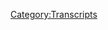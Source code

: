 {{Transcript
    | title         = [[317: February 19-20, 2013]]
    | caption       = [https://knowledgefight.libsyn.com/knowledge-fight-february-19-20-2013 Listen to this episode on Libsyn]
    | episodeNumber = [[317: February 19-20, 2013|317]]
    | length        = 01:44:26
}}

{{MessageBox
    | header     = Warning: Bot Generated Content
    | text       = This transcript was automatically generated by transcription software and likely contains many mistakes and misattributions. Please check the audio for definitive quotes, attribution, and context.
    | image      = N3yvass4myg91.webp
    | imagewidth = 50px
    | id         = warning
}}

{{TranscriptBlock
    | name      = Unknown Speaker
    | timestamp = 00:00:00.000
    | text      = Andy in Kansas, you're on the air, thanks for holding.
}}

{{TranscriptBlock
    | name      = Unknown Speaker
    | timestamp = 00:00:04.000
    | text      = Hello Alex, I'm a first name caller, I'm a huge fan, I love your work.
}}

{{TranscriptBlock
    | name      = Unknown Speaker
    | timestamp = 00:00:07.280
    | text      = I love you.
}}

{{TranscriptBlock
    | name      = Unknown Speaker
    | timestamp = 00:00:07.759
    | text      = Hey everybody, welcome back to Knowledge Fight, I'm Dan.
}}

{{TranscriptBlock
    | name      = Unknown Speaker
    | timestamp = 00:00:09.759
    | text      = I'm Jordan.
}}

{{TranscriptBlock
    | name      = Unknown Speaker
    | timestamp = 00:00:10.240
    | text      = We're couple dudes, look to sit around, drink novelty beverages,
}}

{{TranscriptBlock
    | name      = Unknown Speaker
    | timestamp = 00:00:12.960
    | text      = celebrate America, and talk about Alex Jones.
}}

{{TranscriptBlock
    | name      = Unknown Speaker
    | timestamp = 00:00:15.199
    | text      = Indeed we are, Dan.
}}

{{TranscriptBlock
    | name      = Unknown Speaker
    | timestamp = 00:00:16.800
    | text      = Jordan.
}}

{{TranscriptBlock
    | name      = Unknown Speaker
    | timestamp = 00:00:17.199
    | text      = Dan!
}}

{{TranscriptBlock
    | name      = Unknown Speaker
    | timestamp = 00:00:17.519
    | text      = Jordan.
}}

{{TranscriptBlock
    | name      = Unknown Speaker
    | timestamp = 00:00:18.000
    | text      = What's your favorite cookout food?
}}

{{TranscriptBlock
    | name      = Unknown Speaker
    | timestamp = 00:00:20.399
    | text      = Oh god.
}}

{{TranscriptBlock
    | name      = Unknown Speaker
    | timestamp = 00:00:21.440
    | text      = What are we talking about grill-wise?
}}

{{TranscriptBlock
    | name      = Unknown Speaker
    | timestamp = 00:00:23.839
    | text      = Oh my god, do I love a grill?
}}

{{TranscriptBlock
    | name      = Unknown Speaker
    | timestamp = 00:00:25.679
    | text      = Grill me up.
}}

{{TranscriptBlock
    | name      = Unknown Speaker
    | timestamp = 00:00:26.399
    | text      = I love going out and grilling, I love it.
}}

{{TranscriptBlock
    | name      = Unknown Speaker
    | timestamp = 00:00:30.800
    | text      = I love how every park, you go down by the lakefront too, it's the same thing,
}}

{{TranscriptBlock
    | name      = Unknown Speaker
    | timestamp = 00:00:34.799
    | text      = you wander around, throw a rock, you'll hit a fucking grill somewhere.
}}

{{TranscriptBlock
    | name      = Unknown Speaker
    | timestamp = 00:00:39.840
    | text      = I love it.
}}

{{TranscriptBlock
    | name      = Unknown Speaker
    | timestamp = 00:00:40.560
    | text      = Yeah, you love a grill?
}}

{{TranscriptBlock
    | name      = Unknown Speaker
    | timestamp = 00:00:42.000
    | text      = Built-in installation grills in places.
}}

{{TranscriptBlock
    | name      = Unknown Speaker
    | timestamp = 00:00:45.439
    | text      = Can't get enough, I love it, I'm stalling.
}}

{{TranscriptBlock
    | name      = Unknown Speaker
    | timestamp = 00:00:47.920
    | text      = Those are fun.
}}

{{TranscriptBlock
    | name      = Unknown Speaker
    | timestamp = 00:00:48.640
    | text      = I'm stalling, because I don't know, probably hot dogs.
}}

{{TranscriptBlock
    | name      = Unknown Speaker
    | timestamp = 00:00:52.079
    | text      = Hot dogs?
}}

{{TranscriptBlock
    | name      = Unknown Speaker
    | timestamp = 00:00:52.960
    | text      = Yeah.
}}

{{TranscriptBlock
    | name      = Unknown Speaker
    | timestamp = 00:00:53.359
    | text      = You're not a brat guy?
}}

{{TranscriptBlock
    | name      = Unknown Speaker
    | timestamp = 00:00:54.399
    | text      = No.
}}

{{TranscriptBlock
    | name      = Unknown Speaker
    | timestamp = 00:00:55.280
    | text      = No?
}}

{{TranscriptBlock
    | name      = Unknown Speaker
    | timestamp = 00:00:55.759
    | text      = No.
}}

{{TranscriptBlock
    | name      = Unknown Speaker
    | timestamp = 00:00:56.560
    | text      = Any of the link sausages?
}}

{{TranscriptBlock
    | name      = Unknown Speaker
    | timestamp = 00:00:57.679
    | text      = I do not appreciate that snap that a lot of people love.
}}

{{TranscriptBlock
    | name      = Unknown Speaker
    | timestamp = 00:01:01.439
    | text      = Really?
}}

{{TranscriptBlock
    | name      = Unknown Speaker
    | timestamp = 00:01:02.159
    | text      = Texturally, I do not enjoy it.
}}

{{TranscriptBlock
    | name      = Unknown Speaker
    | timestamp = 00:01:04.640
    | text      = Of course you don't.
}}

{{TranscriptBlock
    | name      = Unknown Speaker
    | timestamp = 00:01:05.519
    | text      = There are things that I don't enjoy, and one of them is feeling connected to the animal
}}

{{TranscriptBlock
    | name      = Unknown Speaker
    | timestamp = 00:01:10.319
    | text      = aspect of what I'm eating.
}}

{{TranscriptBlock
    | name      = Unknown Speaker
    | timestamp = 00:01:11.920
    | text      = Like I really don't like eating meat off a bone, I don't like the snap of it because
}}

{{TranscriptBlock
    | name      = Unknown Speaker
    | timestamp = 00:01:15.760
    | text      = it feels like you're biting through something involved in an animal.
}}

{{TranscriptBlock
    | name      = Unknown Speaker
    | timestamp = 00:01:19.040
    | text      = Oh okay, so it almost like physically grosses you out.
}}

{{TranscriptBlock
    | name      = Unknown Speaker
    | timestamp = 00:01:21.760
    | text      = Yeah, yeah, there's a piece of it that I just, I don't, I would probably be vegetarian
}}

{{TranscriptBlock
    | name      = Unknown Speaker
    | timestamp = 00:01:27.040
    | text      = or vegan if I had any restraint or control over my diet.
}}

{{TranscriptBlock
    | name      = Unknown Speaker
    | timestamp = 00:01:31.040
    | text      = Right, right, right, of course, of course.
}}

{{TranscriptBlock
    | name      = Unknown Speaker
    | timestamp = 00:01:34.319
    | text      = But one of the reasons I don't like, I do not like the recognition of the animal in
}}

{{TranscriptBlock
    | name      = Unknown Speaker
    | timestamp = 00:01:39.280
    | text      = what I'm taking in.
}}

{{TranscriptBlock
    | name      = Unknown Speaker
    | timestamp = 00:01:40.719
    | text      = I'm fine with chicken breasts though.
}}

{{TranscriptBlock
    | name      = Unknown Speaker
    | timestamp = 00:01:43.599
    | text      = You are, you contain multitudes Dan.
}}

{{TranscriptBlock
    | name      = Unknown Speaker
    | timestamp = 00:01:47.599
    | text      = But that doesn't have as much of a textural sensation as like hitting a bone or the like
}}

{{TranscriptBlock
    | name      = Unknown Speaker
    | timestamp = 00:01:53.359
    | text      = innards snap of a brat, something like that.
}}

{{TranscriptBlock
    | name      = Unknown Speaker
    | timestamp = 00:01:56.239
    | text      = I'm not a huge fan.
}}

{{TranscriptBlock
    | name      = Unknown Speaker
    | timestamp = 00:01:57.519
    | text      = So many of my food issues are texture based.
}}

{{TranscriptBlock
    | name      = Unknown Speaker
    | timestamp = 00:01:59.840
    | text      = Yeah, yeah, not just, you're gonna go with hot dog over just a great hamburger, just
}}

{{TranscriptBlock
    | name      = Unknown Speaker
    | timestamp = 00:02:05.599
    | text      = a good hamburger.
}}

{{TranscriptBlock
    | name      = Unknown Speaker
    | timestamp = 00:02:06.400
    | text      = Oh look, a good hamburger is nice too, but yeah, I probably would go, there's a simplicity,
}}

{{TranscriptBlock
    | name      = Unknown Speaker
    | timestamp = 00:02:10.960
    | text      = there's a raw simplicity to a hot dog and I can appreciate that.
}}

{{TranscriptBlock
    | name      = Unknown Speaker
    | timestamp = 00:02:15.599
    | text      = Uh, but then beyond that, I don't know, tater salad.
}}

{{TranscriptBlock
    | name      = Unknown Speaker
    | timestamp = 00:02:20.879
    | text      = Can you grill tater salad?
}}

{{TranscriptBlock
    | name      = Unknown Speaker
    | timestamp = 00:02:22.080
    | text      = No, I mean, I like having Ron White.
}}

{{TranscriptBlock
    | name      = Unknown Speaker
    | timestamp = 00:02:25.919
    | text      = For those of you who don't know who that is, he is a comedian who goes by tater salad.
}}

{{TranscriptBlock
    | name      = Unknown Speaker
    | timestamp = 00:02:31.439
    | text      = Uh, this is a podcast where I know a lot about Ron White and Alex Jones.
}}

{{TranscriptBlock
    | name      = Unknown Speaker
    | timestamp = 00:02:34.719
    | text      = I only know what you tell me about Alex Jones, but I know enough about Ron White.
}}

{{TranscriptBlock
    | name      = Unknown Speaker
    | timestamp = 00:02:38.719
    | text      = Yeah, blue collar comedy tour.
}}

{{TranscriptBlock
    | name      = Unknown Speaker
    | timestamp = 00:02:41.280
    | text      = Indeed.
}}

{{TranscriptBlock
    | name      = Unknown Speaker
    | timestamp = 00:02:41.840
    | text      = Ron White.
}}

{{TranscriptBlock
    | name      = Unknown Speaker
    | timestamp = 00:02:42.879
    | text      = Hell yeah.
}}

{{TranscriptBlock
    | name      = Unknown Speaker
    | timestamp = 00:02:43.439
    | text      = Tater salad.
}}

{{TranscriptBlock
    | name      = Unknown Speaker
    | timestamp = 00:02:44.080
    | text      = So Jordan, today we are going over, uh, we're back in the past.
}}

{{TranscriptBlock
    | name      = Unknown Speaker
    | timestamp = 00:02:47.120
    | text      = Yeah.
}}

{{TranscriptBlock
    | name      = Unknown Speaker
    | timestamp = 00:02:47.439
    | text      = Um, real quick.
}}

{{TranscriptBlock
    | name      = Unknown Speaker
    | timestamp = 00:02:48.240
    | text      = Do you mind?
}}

{{TranscriptBlock
    | name      = Unknown Speaker
    | timestamp = 00:02:48.800
    | text      = Uh, I just want to say on our last episode, uh, in the character of a proud boy, I used
}}

{{TranscriptBlock
    | name      = Unknown Speaker
    | timestamp = 00:02:53.759
    | text      = silly little girl as a derogatory term.
}}

{{TranscriptBlock
    | name      = Unknown Speaker
    | timestamp = 00:02:56.719
    | text      = Well, coming from the mouth of the proud boy as the, yeah.
}}

{{TranscriptBlock
    | name      = Unknown Speaker
    | timestamp = 00:03:00.400
    | text      = Yeah.
}}

{{TranscriptBlock
    | name      = Unknown Speaker
    | timestamp = 00:03:00.719
    | text      = In, in that character.
}}

{{TranscriptBlock
    | name      = Unknown Speaker
    | timestamp = 00:03:02.159
    | text      = And it's, uh, something that I, because I was pretending to be a proud boy, assumed
}}

{{TranscriptBlock
    | name      = Unknown Speaker
    | timestamp = 00:03:07.360
    | text      = everyone would hear as being, this is what an evil person does.
}}

{{TranscriptBlock
    | name      = Unknown Speaker
    | timestamp = 00:03:11.039
    | text      = Right.
}}

{{TranscriptBlock
    | name      = Unknown Speaker
    | timestamp = 00:03:11.360
    | text      = This is what a shitty person does.
}}

{{TranscriptBlock
    | name      = Unknown Speaker
    | timestamp = 00:03:13.439
    | text      = But at the same time, it still came out of my mouth.
}}

{{TranscriptBlock
    | name      = Unknown Speaker
    | timestamp = 00:03:16.479
    | text      = So I understand everybody who heard it and felt like I'm participating in this idea
}}

{{TranscriptBlock
    | name      = Unknown Speaker
    | timestamp = 00:03:22.240
    | text      = of silly little girl being, uh, an insult, being, uh, something that you wouldn't want
}}

{{TranscriptBlock
    | name      = Unknown Speaker
    | timestamp = 00:03:27.360
    | text      = to be.
}}

{{TranscriptBlock
    | name      = Unknown Speaker
    | timestamp = 00:03:28.240
    | text      = Uh, and I think that's bullshit.
}}

{{TranscriptBlock
    | name      = Unknown Speaker
    | timestamp = 00:03:30.400
    | text      = Uh, I do not want to participate in that at all.
}}

{{TranscriptBlock
    | name      = Unknown Speaker
    | timestamp = 00:03:34.479
    | text      = And if, uh, uh, you, what do you mean is, what do you mean?
}}

{{TranscriptBlock
    | name      = Unknown Speaker
    | timestamp = 00:03:37.599
    | text      = Oh, no, I mean, I mean, cause that almost sounds like, fuck you.
}}

{{TranscriptBlock
    | name      = Unknown Speaker
    | timestamp = 00:03:42.719
    | text      = No, no, no, no, no.
}}

{{TranscriptBlock
    | name      = Unknown Speaker
    | timestamp = 00:03:44.080
    | text      = I got real scared.
}}

{{TranscriptBlock
    | name      = Unknown Speaker
    | timestamp = 00:03:46.240
    | text      = This is the episode where Jordan turns fucking free speech advocate on us all.
}}

{{TranscriptBlock
    | name      = Unknown Speaker
    | timestamp = 00:03:50.560
    | text      = Oh no.
}}

{{TranscriptBlock
    | name      = Unknown Speaker
    | timestamp = 00:03:51.439
    | text      = And now I want to say that I wasn't being in character as a proud boy.
}}

{{TranscriptBlock
    | name      = Unknown Speaker
    | timestamp = 00:03:54.800
    | text      = I am a proud boy.
}}

{{TranscriptBlock
    | name      = Unknown Speaker
    | timestamp = 00:03:55.919
    | text      = No, I think it's terrible to use that.
}}

{{TranscriptBlock
    | name      = Unknown Speaker
    | timestamp = 00:03:58.240
    | text      = Uh, there's nothing.
}}

{{TranscriptBlock
    | name      = Unknown Speaker
    | timestamp = 00:03:59.599
    | text      = Yeah.
}}

{{TranscriptBlock
    | name      = Unknown Speaker
    | timestamp = 00:03:59.759
    | text      = I mean, I think, I think there's a blind spots that you can have as you go through life.
}}

{{TranscriptBlock
    | name      = Unknown Speaker
    | timestamp = 00:04:03.599
    | text      = And I think that that's probably one of them.
}}

{{TranscriptBlock
    | name      = Unknown Speaker
    | timestamp = 00:04:05.439
    | text      = We talked about this before we started recording, like the idea of like, well, sure you are
}}

{{TranscriptBlock
    | name      = Unknown Speaker
    | timestamp = 00:04:09.759
    | text      = in a character where you are personifying somebody who is bad saying something bad.
}}

{{TranscriptBlock
    | name      = Unknown Speaker
    | timestamp = 00:04:15.280
    | text      = Right.
}}

{{TranscriptBlock
    | name      = Unknown Speaker
    | timestamp = 00:04:15.520
    | text      = And, and I don't think that anybody who heard the episode didn't understand that, but at
}}

{{TranscriptBlock
    | name      = Unknown Speaker
    | timestamp = 00:04:20.160
    | text      = the same time, at what point does that excuse fall apart?
}}

{{TranscriptBlock
    | name      = Unknown Speaker
    | timestamp = 00:04:24.240
    | text      = And it might be much earlier than you just subconsciously believe.
}}

{{TranscriptBlock
    | name      = Unknown Speaker
    | timestamp = 00:04:28.800
    | text      = Right.
}}

{{TranscriptBlock
    | name      = Unknown Speaker
    | timestamp = 00:04:29.040
    | text      = Because in that character, you still wouldn't be throwing around the N word or something
}}

{{TranscriptBlock
    | name      = Unknown Speaker
    | timestamp = 00:04:32.480
    | text      = like that, even though they might.
}}

{{TranscriptBlock
    | name      = Unknown Speaker
    | timestamp = 00:04:34.800
    | text      = Pretty quick and easy way to tell if they're, if they're a bad guy.
}}

{{TranscriptBlock
    | name      = Unknown Speaker
    | timestamp = 00:04:38.079
    | text      = Right.
}}

{{TranscriptBlock
    | name      = Unknown Speaker
    | timestamp = 00:04:38.319
    | text      = Right.
}}

{{TranscriptBlock
    | name      = Unknown Speaker
    | timestamp = 00:04:38.959
    | text      = But it doesn't make it any better.
}}

{{TranscriptBlock
    | name      = Unknown Speaker
    | timestamp = 00:04:40.399
    | text      = Right.
}}

{{TranscriptBlock
    | name      = Unknown Speaker
    | timestamp = 00:04:40.800
    | text      = I just, it's just the lack of creativity on my part.
}}

{{TranscriptBlock
    | name      = Unknown Speaker
    | timestamp = 00:04:43.519
    | text      = Sure.
}}

{{TranscriptBlock
    | name      = Unknown Speaker
    | timestamp = 00:04:43.839
    | text      = That's what I see it as.
}}

{{TranscriptBlock
    | name      = Unknown Speaker
    | timestamp = 00:04:44.959
    | text      = Or, or just, uh, you know, uh, subconsciously not recognizing how, uh, it might be heard
}}

{{TranscriptBlock
    | name      = Unknown Speaker
    | timestamp = 00:04:50.959
    | text      = to somebody else.
}}

{{TranscriptBlock
    | name      = Unknown Speaker
    | timestamp = 00:04:52.639
    | text      = Yeah.
}}

{{TranscriptBlock
    | name      = Unknown Speaker
    | timestamp = 00:04:52.959
    | text      = And it's just a reminder to be more thoughtful and, uh, uh, uh, direct and, uh, uh, honest
}}

{{TranscriptBlock
    | name      = Unknown Speaker
    | timestamp = 00:04:59.199
    | text      = in, in my actions instead of just, instead of just letting everything, you know, fly
}}

{{TranscriptBlock
    | name      = Unknown Speaker
    | timestamp = 00:05:04.000
    | text      = out without ever even thinking about it or examining myself.
}}

{{TranscriptBlock
    | name      = Unknown Speaker
    | timestamp = 00:05:07.040
    | text      = So thank you everybody for bringing it to my attention too.
}}

{{TranscriptBlock
    | name      = Unknown Speaker
    | timestamp = 00:05:09.759
    | text      = Amen.
}}

{{TranscriptBlock
    | name      = Unknown Speaker
    | timestamp = 00:05:10.319
    | text      = So today, Jordan, we're going back to the past.
}}

{{TranscriptBlock
    | name      = Unknown Speaker
    | timestamp = 00:05:12.879
    | text      = We are covering February 19th and 20th, 2013.
}}

{{TranscriptBlock
    | name      = Unknown Speaker
    | timestamp = 00:05:16.399
    | text      = Sure.
}}

{{TranscriptBlock
    | name      = Unknown Speaker
    | timestamp = 00:05:16.879
    | text      = And, uh, almost nothing from the 20th.
}}

{{TranscriptBlock
    | name      = Unknown Speaker
    | timestamp = 00:05:18.959
    | text      = Cause that is a fucking full of tumbleweeds just floating down the street that February
}}

{{TranscriptBlock
    | name      = Unknown Speaker
    | timestamp = 00:05:24.480
    | text      = 20th episode.
}}

{{TranscriptBlock
    | name      = Unknown Speaker
    | timestamp = 00:05:25.759
    | text      = Um, and one of the things, one of the reasons is that, uh, uh, so our, our, on our last
}}

{{TranscriptBlock
    | name      = Unknown Speaker
    | timestamp = 00:05:30.560
    | text      = episode, we covered July 1st, 2019.
}}

{{TranscriptBlock
    | name      = Unknown Speaker
    | timestamp = 00:05:33.120
    | text      = Um, Alex was very extreme.
}}

{{TranscriptBlock
    | name      = Unknown Speaker
    | timestamp = 00:05:34.879
    | text      = It was very scary.
}}

{{TranscriptBlock
    | name      = Unknown Speaker
    | timestamp = 00:05:36.000
    | text      = Yeah. Um, and then on the second and third of July, he did not really develop anything
}}

{{TranscriptBlock
    | name      = Unknown Speaker
    | timestamp = 00:05:41.199
    | text      = at all.
}}

{{TranscriptBlock
    | name      = Unknown Speaker
    | timestamp = 00:05:41.680
    | text      = It was, uh, it was very much a holding pattern and it would have made for a very boring,
}}

{{TranscriptBlock
    | name      = Unknown Speaker
    | timestamp = 00:05:45.759
    | text      = very pointless episode.
}}

{{TranscriptBlock
    | name      = Unknown Speaker
    | timestamp = 00:05:47.120
    | text      = So from the present day, there's not really much, uh, to go over.
}}

{{TranscriptBlock
    | name      = Unknown Speaker
    | timestamp = 00:05:50.800
    | text      = And then also a lot of these wacky Wednesday folks are very disappointing right now.
}}

{{TranscriptBlock
    | name      = Unknown Speaker
    | timestamp = 00:05:55.439
    | text      = Yeah.
}}

{{TranscriptBlock
    | name      = Unknown Speaker
    | timestamp = 00:05:55.759
    | text      = I think they're really dropping the ball.
}}

{{TranscriptBlock
    | name      = Unknown Speaker
    | timestamp = 00:05:57.279
    | text      = I don't know what's going on with Carrie Cassidy, but she is not coming through with
}}

{{TranscriptBlock
    | name      = Unknown Speaker
    | timestamp = 00:06:01.040
    | text      = content.
}}

{{TranscriptBlock
    | name      = Unknown Speaker
    | timestamp = 00:06:01.839
    | text      = Uh, so we're back in the past and, uh, this is actually pretty interesting.
}}

{{TranscriptBlock
    | name      = Unknown Speaker
    | timestamp = 00:06:08.720
    | text      = I think, I think, I think today though, maybe underwhelming in importance based on, you
}}

{{TranscriptBlock
    | name      = Unknown Speaker
    | timestamp = 00:06:15.680
    | text      = know, the, our last episode where him and Stuart Rhodes are calling for civil war and
}}

{{TranscriptBlock
    | name      = Unknown Speaker
    | timestamp = 00:06:19.279
    | text      = all that.
}}

{{TranscriptBlock
    | name      = Unknown Speaker
    | timestamp = 00:06:19.439
    | text      = Yeah, yeah, yeah, yeah.
}}

{{TranscriptBlock
    | name      = Unknown Speaker
    | timestamp = 00:06:20.240
    | text      = I remember vaguely something like that happening.
}}

{{TranscriptBlock
    | name      = Unknown Speaker
    | timestamp = 00:06:22.160
    | text      = I do think that something very interesting and fun happens on this episode.
}}

{{TranscriptBlock
    | name      = Unknown Speaker
    | timestamp = 00:06:26.319
    | text      = Uh, and it starts right here in this first clip from February 19th.
}}

{{TranscriptBlock
    | name      = Unknown Speaker
    | timestamp = 00:06:30.079
    | text      = When we come back, the top stories, the demonization of the tea party goes into ultra, ultra high
}}

{{TranscriptBlock
    | name      = Unknown Speaker
    | timestamp = 00:06:37.120
    | text      = gear.
}}

{{TranscriptBlock
    | name      = Unknown Speaker
    | timestamp = 00:06:39.519
    | text      = Folks, WWE creates racist wrestler to demonize the tea party.
}}

{{TranscriptBlock
    | name      = Unknown Speaker
    | timestamp = 00:06:44.000
    | text      = And guess who he's a fan of Alex Jones on WWE.
}}

{{TranscriptBlock
    | name      = Unknown Speaker
    | timestamp = 00:06:50.800
    | text      = They're really getting desperate.
}}

{{TranscriptBlock
    | name      = Unknown Speaker
    | timestamp = 00:06:52.319
    | text      = Yeah, Jack Swagger, Jack Swagger has come along and is now a character who is anti-immigration.
}}

{{TranscriptBlock
    | name      = Unknown Speaker
    | timestamp = 00:07:04.000
    | text      = He is, uh, this is, this is great.
}}

{{TranscriptBlock
    | name      = Unknown Speaker
    | timestamp = 00:07:07.680
    | text      = We've talked about him on the show before.
}}

{{TranscriptBlock
    | name      = Unknown Speaker
    | timestamp = 00:07:10.480
    | text      = When Marty filled in one time, he and I talked about this a little bit, but within the context
}}

{{TranscriptBlock
    | name      = Unknown Speaker
    | timestamp = 00:07:16.480
    | text      = of the timeline, it's very interesting.
}}

{{TranscriptBlock
    | name      = Unknown Speaker
    | timestamp = 00:07:18.319
    | text      = I'm going to try not to get too much into the stuff that me and Marty talked about.
}}

{{TranscriptBlock
    | name      = Unknown Speaker
    | timestamp = 00:07:21.680
    | text      = So there's not like heavy overlap, but it's so fascinating to me that this is when this
}}

{{TranscriptBlock
    | name      = Unknown Speaker
    | timestamp = 00:07:26.720
    | text      = happens.
}}

{{TranscriptBlock
    | name      = Unknown Speaker
    | timestamp = 00:07:27.759
    | text      = Like this is just on the heels of Alex being on Piers Morgan's show.
}}

{{TranscriptBlock
    | name      = Unknown Speaker
    | timestamp = 00:07:31.759
    | text      = This is just, uh, I don't know.
}}

{{TranscriptBlock
    | name      = Unknown Speaker
    | timestamp = 00:07:34.079
    | text      = Well, that's probably why the reference was included there.
}}

{{TranscriptBlock
    | name      = Unknown Speaker
    | timestamp = 00:07:36.399
    | text      = Probably.
}}

{{TranscriptBlock
    | name      = Unknown Speaker
    | timestamp = 00:07:36.959
    | text      = Yeah.
}}

{{TranscriptBlock
    | name      = Unknown Speaker
    | timestamp = 00:07:37.360
    | text      = It's a good couple months only after Sandy Hook.
}}

{{TranscriptBlock
    | name      = Unknown Speaker
    | timestamp = 00:07:40.079
    | text      = This is a fucking turbulent time for him.
}}

{{TranscriptBlock
    | name      = Unknown Speaker
    | timestamp = 00:07:42.319
    | text      = Now he's got a fucking guy in the WWE who's pretending that Alex is a fan of him.
}}

{{TranscriptBlock
    | name      = Unknown Speaker
    | timestamp = 00:07:46.879
    | text      = Yeah, that's pretty great.
}}

{{TranscriptBlock
    | name      = Unknown Speaker
    | timestamp = 00:07:47.920
    | text      = It's crazy.
}}

{{TranscriptBlock
    | name      = Unknown Speaker
    | timestamp = 00:07:48.560
    | text      = He has to feel like he's kicking butt right now.
}}

{{TranscriptBlock
    | name      = Unknown Speaker
    | timestamp = 00:07:51.120
    | text      = Yeah, yeah.
}}

{{TranscriptBlock
    | name      = Unknown Speaker
    | timestamp = 00:07:52.000
    | text      = But, uh, one of the issues that Alex has is that, um, some people think wrestling is real
}}

{{TranscriptBlock
    | name      = Unknown Speaker
    | timestamp = 00:07:58.319
    | text      = and is in as much as they are fighting, you know, like, you know, you do still have to
}}

{{TranscriptBlock
    | name      = Unknown Speaker
    | timestamp = 00:08:02.160
    | text      = put your body through a lot, you know, it is real in that sense.
}}

{{TranscriptBlock
    | name      = Unknown Speaker
    | timestamp = 00:08:05.199
    | text      = Yeah, yeah, yeah.
}}

{{TranscriptBlock
    | name      = Unknown Speaker
    | timestamp = 00:08:05.920
    | text      = They're amazing storytellers.
}}

{{TranscriptBlock
    | name      = Unknown Speaker
    | timestamp = 00:08:07.519
    | text      = That is real in that sense, but yeah.
}}

{{TranscriptBlock
    | name      = Unknown Speaker
    | timestamp = 00:08:09.680
    | text      = And they don't get health insurance, which means they're real people like the rest of
}}

{{TranscriptBlock
    | name      = Unknown Speaker
    | timestamp = 00:08:12.720
    | text      = us.
}}

{{TranscriptBlock
    | name      = Unknown Speaker
    | timestamp = 00:08:13.040
    | text      = Everything is predetermined though, and they're doing storylines, but Alex believes that some
}}

{{TranscriptBlock
    | name      = Unknown Speaker
    | timestamp = 00:08:17.600
    | text      = people are incapable of understanding that it's, uh, that it's, uh, you know, storytelling
}}

{{TranscriptBlock
    | name      = Unknown Speaker
    | timestamp = 00:08:23.439
    | text      = is a medium.
}}

{{TranscriptBlock
    | name      = Unknown Speaker
    | timestamp = 00:08:24.560
    | text      = I believe him, uh, because of him.
}}

{{TranscriptBlock
    | name      = Unknown Speaker
    | timestamp = 00:08:27.439
    | text      = Well, that's one of the examples that he uses himself.
}}

{{TranscriptBlock
    | name      = Unknown Speaker
    | timestamp = 00:08:33.200
    | text      = People say, oh, wrestling, that's fake.
}}

{{TranscriptBlock
    | name      = Unknown Speaker
    | timestamp = 00:08:35.360
    | text      = Nobody believes that.
}}

{{TranscriptBlock
    | name      = Unknown Speaker
    | timestamp = 00:08:36.559
    | text      = Oh, really?
}}

{{TranscriptBlock
    | name      = Unknown Speaker
    | timestamp = 00:08:37.120
    | text      = I'd say about half the wrestling fans.
}}

{{TranscriptBlock
    | name      = Unknown Speaker
    | timestamp = 00:08:38.720
    | text      = I grew up in Dallas, Texas, folks around it all.
}}

{{TranscriptBlock
    | name      = Unknown Speaker
    | timestamp = 00:08:41.360
    | text      = Okay.
}}

{{TranscriptBlock
    | name      = Unknown Speaker
    | timestamp = 00:08:42.159
    | text      = You know, I'd go to the shopping mall.
}}

{{TranscriptBlock
    | name      = Unknown Speaker
    | timestamp = 00:08:43.360
    | text      = There'd be the Von Erichs there, everybody yelling and screaming, running after them.
}}

{{TranscriptBlock
    | name      = Unknown Speaker
    | timestamp = 00:08:46.399
    | text      = I'd say about half the kids in my neighborhood thought it was real.
}}

{{TranscriptBlock
    | name      = Unknown Speaker
    | timestamp = 00:08:50.720
    | text      = And then they'd, you know, get to be teenagers and pile, drive some neighbor kid and put
}}

{{TranscriptBlock
    | name      = Unknown Speaker
    | timestamp = 00:08:54.399
    | text      = them in a coma.
}}

{{TranscriptBlock
    | name      = Unknown Speaker
    | timestamp = 00:08:55.279
    | text      = That actually happened.
}}

{{TranscriptBlock
    | name      = Unknown Speaker
    | timestamp = 00:08:56.320
    | text      = I believe that was, if I recall, that was, yeah, those Nigerian scammers.
}}

{{TranscriptBlock
    | name      = Unknown Speaker
    | timestamp = 00:09:04.799
    | text      = I know a couple people, Jesus Christ, Alex.
}}

{{TranscriptBlock
    | name      = Unknown Speaker
    | timestamp = 00:09:08.240
    | text      = So his argument that people think that wrestling is real is like me and my friends back when
}}

{{TranscriptBlock
    | name      = Unknown Speaker
    | timestamp = 00:09:12.480
    | text      = I was a kid thought it was real.
}}

{{TranscriptBlock
    | name      = Unknown Speaker
    | timestamp = 00:09:13.840
    | text      = It's like, well, to be fair, there's a couple variables at play.
}}

{{TranscriptBlock
    | name      = Unknown Speaker
    | timestamp = 00:09:16.559
    | text      = One, that's when you were really young.
}}

{{TranscriptBlock
    | name      = Unknown Speaker
    | timestamp = 00:09:18.080
    | text      = And then two, that was back when kayfabe was way more seriously protected.
}}

{{TranscriptBlock
    | name      = Unknown Speaker
    | timestamp = 00:09:22.879
    | text      = Like the idea of the business back then of like, if you are seen in public with someone
}}

{{TranscriptBlock
    | name      = Unknown Speaker
    | timestamp = 00:09:27.759
    | text      = you're feuding with, you better start fighting.
}}

{{TranscriptBlock
    | name      = Unknown Speaker
    | timestamp = 00:09:30.159
    | text      = Like if you two are at a bar having a drink together, you have to start fighting.
}}

{{TranscriptBlock
    | name      = Unknown Speaker
    | timestamp = 00:09:34.480
    | text      = That's crazy.
}}

{{TranscriptBlock
    | name      = Unknown Speaker
    | timestamp = 00:09:35.279
    | text      = Yeah.
}}

{{TranscriptBlock
    | name      = Unknown Speaker
    | timestamp = 00:09:35.759
    | text      = Like there's a story about, I think it was Cody Rhodes told about his dad, Dusty Rhodes,
}}

{{TranscriptBlock
    | name      = Unknown Speaker
    | timestamp = 00:09:41.919
    | text      = about how he would like fake an injury around the house because it was part of his wrestling
}}

{{TranscriptBlock
    | name      = Unknown Speaker
    | timestamp = 00:09:47.759
    | text      = storyline.
}}

{{TranscriptBlock
    | name      = Unknown Speaker
    | timestamp = 00:09:48.399
    | text      = Jesus Christ.
}}

{{TranscriptBlock
    | name      = Unknown Speaker
    | timestamp = 00:09:48.720
    | text      = Like even when he's home alone with his family, he'd have like a bum leg from something.
}}

{{TranscriptBlock
    | name      = Unknown Speaker
    | timestamp = 00:09:55.200
    | text      = Why do we ever even bother with Daniel Day Lewis?
}}

{{TranscriptBlock
    | name      = Unknown Speaker
    | timestamp = 00:09:57.600
    | text      = That guy fucking sucks compared to 90s wrestlers, apparently.
}}

{{TranscriptBlock
    | name      = Unknown Speaker
    | timestamp = 00:10:00.960
    | text      = Yeah, in 80s and 70s.
}}

{{TranscriptBlock
    | name      = Unknown Speaker
    | timestamp = 00:10:03.039
    | text      = There's a real method to back then.
}}

{{TranscriptBlock
    | name      = Unknown Speaker
    | timestamp = 00:10:05.919
    | text      = Like it's seriously taking it very seriously because if the illusion is gone, then the
}}

{{TranscriptBlock
    | name      = Unknown Speaker
    | timestamp = 00:10:10.639
    | text      = illusion is gone.
}}

{{TranscriptBlock
    | name      = Unknown Speaker
    | timestamp = 00:10:11.519
    | text      = Yeah.
}}

{{TranscriptBlock
    | name      = Unknown Speaker
    | timestamp = 00:10:11.759
    | text      = And you're never getting it back.
}}

{{TranscriptBlock
    | name      = Unknown Speaker
    | timestamp = 00:10:13.120
    | text      = Yeah.
}}

{{TranscriptBlock
    | name      = Unknown Speaker
    | timestamp = 00:10:13.279
    | text      = And especially back then, that was what a lot of it was sold as.
}}

{{TranscriptBlock
    | name      = Unknown Speaker
    | timestamp = 00:10:15.919
    | text      = Like these were heroes and they were actually fighting each other.
}}

{{TranscriptBlock
    | name      = Unknown Speaker
    | timestamp = 00:10:18.960
    | text      = Right.
}}

{{TranscriptBlock
    | name      = Unknown Speaker
    | timestamp = 00:10:19.519
    | text      = If you have them buddying up off ours, it takes away the, we really want to fight each
}}

{{TranscriptBlock
    | name      = Unknown Speaker
    | timestamp = 00:10:24.559
    | text      = other.
}}

{{TranscriptBlock
    | name      = Unknown Speaker
    | timestamp = 00:10:25.039
    | text      = Let me at them.
}}

{{TranscriptBlock
    | name      = Unknown Speaker
    | timestamp = 00:10:25.919
    | text      = Right.
}}

{{TranscriptBlock
    | name      = Unknown Speaker
    | timestamp = 00:10:27.440
    | text      = And so, you know, whatever.
}}

{{TranscriptBlock
    | name      = Unknown Speaker
    | timestamp = 00:10:29.279
    | text      = Alex, when he was younger, was much closer to that era of wrestling than 2013.
}}

{{TranscriptBlock
    | name      = Unknown Speaker
    | timestamp = 00:10:35.039
    | text      = Right.
}}

{{TranscriptBlock
    | name      = Unknown Speaker
    | timestamp = 00:10:35.360
    | text      = Right, right, right.
}}

{{TranscriptBlock
    | name      = Unknown Speaker
    | timestamp = 00:10:35.919
    | text      = Uh, so in this next clip, we already heard Alex say that he thinks about half of the
}}

{{TranscriptBlock
    | name      = Unknown Speaker
    | timestamp = 00:10:42.799
    | text      = wrestling audience thinks it's all real.
}}

{{TranscriptBlock
    | name      = Unknown Speaker
    | timestamp = 00:10:44.879
    | text      = Yes, himself.
}}

{{TranscriptBlock
    | name      = Unknown Speaker
    | timestamp = 00:10:46.000
    | text      = Here is where that takes a real spin for the weird.
}}

{{TranscriptBlock
    | name      = Unknown Speaker
    | timestamp = 00:10:50.320
    | text      = And some people go, cause it's a joke.
}}

{{TranscriptBlock
    | name      = Unknown Speaker
    | timestamp = 00:10:51.919
    | text      = I totally get it.
}}

{{TranscriptBlock
    | name      = Unknown Speaker
    | timestamp = 00:10:52.960
    | text      = Like I've thought about going to it for entertainment purposes.
}}

{{TranscriptBlock
    | name      = Unknown Speaker
    | timestamp = 00:10:55.519
    | text      = Uh, you know, I, I was just like, I went to a monster truck deal.
}}

{{TranscriptBlock
    | name      = Unknown Speaker
    | timestamp = 00:10:59.039
    | text      = I mean, it's fun to do that.
}}

{{TranscriptBlock
    | name      = Unknown Speaker
    | timestamp = 00:11:00.159
    | text      = It's a big joke for most people, but for a lot of people, WWE, it's not a joke.
}}

{{TranscriptBlock
    | name      = Unknown Speaker
    | timestamp = 00:11:04.480
    | text      = Uh, and now their demographics are about half.
}}

{{TranscriptBlock
    | name      = Unknown Speaker
    | timestamp = 00:11:07.679
    | text      = I saw this in the wall street journal last year, about half the WWE attendees and viewers
}}

{{TranscriptBlock
    | name      = Unknown Speaker
    | timestamp = 00:11:13.360
    | text      = are Hispanic.
}}

{{TranscriptBlock
    | name      = Unknown Speaker
    | timestamp = 00:11:14.879
    | text      = What?
}}

{{TranscriptBlock
    | name      = Unknown Speaker
    | timestamp = 00:11:15.200
    | text      = Okay.
}}

{{TranscriptBlock
    | name      = Unknown Speaker
    | timestamp = 00:11:15.759
    | text      = So, cause it's, it's big down in Mexico, the whole fake wrestling thing.
}}

{{TranscriptBlock
    | name      = Unknown Speaker
    | timestamp = 00:11:19.200
    | text      = What are we doing here?
}}

{{TranscriptBlock
    | name      = Unknown Speaker
    | timestamp = 00:11:19.919
    | text      = They have a Jack black movie about that.
}}

{{TranscriptBlock
    | name      = Unknown Speaker
    | timestamp = 00:11:21.840
    | text      = Okay.
}}

{{TranscriptBlock
    | name      = Unknown Speaker
    | timestamp = 00:11:22.399
    | text      = What are we doing here?
}}

{{TranscriptBlock
    | name      = Unknown Speaker
    | timestamp = 00:11:23.039
    | text      = Catholic priest goes and becomes one.
}}

{{TranscriptBlock
    | name      = Unknown Speaker
    | timestamp = 00:11:24.720
    | text      = Not to leave.
}}

{{TranscriptBlock
    | name      = Unknown Speaker
    | timestamp = 00:11:26.480
    | text      = Why are we doing this?
}}

{{TranscriptBlock
    | name      = Unknown Speaker
    | timestamp = 00:11:27.519
    | text      = It's big.
}}

{{TranscriptBlock
    | name      = Unknown Speaker
    | timestamp = 00:11:28.320
    | text      = Okay.
}}

{{TranscriptBlock
    | name      = Unknown Speaker
    | timestamp = 00:11:28.639
    | text      = And, and, and so the new audience, and now I've learned it's not just Jack swagger.
}}

{{TranscriptBlock
    | name      = Unknown Speaker
    | timestamp = 00:11:33.360
    | text      = It, most of the white people are now going to be, uh, idiot, bad people who are racist
}}

{{TranscriptBlock
    | name      = Unknown Speaker
    | timestamp = 00:11:39.519
    | text      = and hate and hate Hispanics, and then get defeated by guys with Mexican flags.
}}

{{TranscriptBlock
    | name      = Unknown Speaker
    | timestamp = 00:11:45.200
    | text      = That sounds right.
}}

{{TranscriptBlock
    | name      = Unknown Speaker
    | timestamp = 00:11:47.039
    | text      = Does it?
}}

{{TranscriptBlock
    | name      = Unknown Speaker
    | timestamp = 00:11:47.440
    | text      = That's right.
}}

{{TranscriptBlock
    | name      = Unknown Speaker
    | timestamp = 00:11:48.000
    | text      = That's what it's going to be.
}}

{{TranscriptBlock
    | name      = Unknown Speaker
    | timestamp = 00:11:49.039
    | text      = He's found, he's heard that from now on, it's not just Jack swagger.
}}

{{TranscriptBlock
    | name      = Unknown Speaker
    | timestamp = 00:11:52.399
    | text      = It's going to be all white dudes getting beaten up by minorities and stuff.
}}

{{TranscriptBlock
    | name      = Unknown Speaker
    | timestamp = 00:11:56.000
    | text      = Man.
}}

{{TranscriptBlock
    | name      = Unknown Speaker
    | timestamp = 00:11:56.240
    | text      = That would be an interesting creative turn for the WWE.
}}

{{TranscriptBlock
    | name      = Unknown Speaker
    | timestamp = 00:11:59.679
    | text      = Certainly.
}}

{{TranscriptBlock
    | name      = Unknown Speaker
    | timestamp = 00:12:00.399
    | text      = I think their fan base would not appreciate that as much as Alex thinks they might.
}}

{{TranscriptBlock
    | name      = Unknown Speaker
    | timestamp = 00:12:04.720
    | text      = No, maybe not.
}}

{{TranscriptBlock
    | name      = Unknown Speaker
    | timestamp = 00:12:06.080
    | text      = Maybe.
}}

{{TranscriptBlock
    | name      = Unknown Speaker
    | timestamp = 00:12:06.399
    | text      = I don't know.
}}

{{TranscriptBlock
    | name      = Unknown Speaker
    | timestamp = 00:12:06.879
    | text      = I think, I think it would be an interesting experiment and one that was not undertaken
}}

{{TranscriptBlock
    | name      = Unknown Speaker
    | timestamp = 00:12:11.279
    | text      = after 2013.
}}

{{TranscriptBlock
    | name      = Unknown Speaker
    | timestamp = 00:12:12.399
    | text      = Are you sure?
}}

{{TranscriptBlock
    | name      = Unknown Speaker
    | timestamp = 00:12:12.960
    | text      = Positive.
}}

{{TranscriptBlock
    | name      = Unknown Speaker
    | timestamp = 00:12:13.759
    | text      = So, um, it's interesting that earlier he said that half of the audience can't tell if it's
}}

{{TranscriptBlock
    | name      = Unknown Speaker
    | timestamp = 00:12:18.960
    | text      = real or fake.
}}

{{TranscriptBlock
    | name      = Unknown Speaker
    | timestamp = 00:12:19.679
    | text      = They think it's real.
}}

{{TranscriptBlock
    | name      = Unknown Speaker
    | timestamp = 00:12:20.559
    | text      = And then now half of the audience is Hispanic.
}}

{{TranscriptBlock
    | name      = Unknown Speaker
    | timestamp = 00:12:23.600
    | text      = Right.
}}

{{TranscriptBlock
    | name      = Unknown Speaker
    | timestamp = 00:12:23.919
    | text      = Interesting.
}}

{{TranscriptBlock
    | name      = Unknown Speaker
    | timestamp = 00:12:24.320
    | text      = These ratios are the same.
}}

{{TranscriptBlock
    | name      = Unknown Speaker
    | timestamp = 00:12:25.600
    | text      = It does sound interesting.
}}

{{TranscriptBlock
    | name      = Unknown Speaker
    | timestamp = 00:12:27.120
    | text      = So there's something interesting happening in Alex's discussion of whether or not
}}

{{TranscriptBlock
    | name      = Unknown Speaker
    | timestamp = 00:12:30.320
    | text      = people think that the WWE and pro wrestling is real.
}}

{{TranscriptBlock
    | name      = Unknown Speaker
    | timestamp = 00:12:34.080
    | text      = He accepts that a lot of people get that it's scripted, but in defending his claim that
}}

{{TranscriptBlock
    | name      = Unknown Speaker
    | timestamp = 00:12:37.679
    | text      = a lot of people also think that it's real.
}}

{{TranscriptBlock
    | name      = Unknown Speaker
    | timestamp = 00:12:40.399
    | text      = He points out that half of the audience is now Hispanic as if to imply that this cross
}}

{{TranscriptBlock
    | name      = Unknown Speaker
    | timestamp = 00:12:44.639
    | text      = section of the audience is in some way less capable of understanding that wrestling is
}}

{{TranscriptBlock
    | name      = Unknown Speaker
    | timestamp = 00:12:48.639
    | text      = a storytelling art form.
}}

{{TranscriptBlock
    | name      = Unknown Speaker
    | timestamp = 00:12:50.320
    | text      = That alone is deeply bigoted of a position to have.
}}

{{TranscriptBlock
    | name      = Unknown Speaker
    | timestamp = 00:12:54.159
    | text      = And this is only made worse when Alex slips up a little bit and says this a little bit
}}

{{TranscriptBlock
    | name      = Unknown Speaker
    | timestamp = 00:12:58.799
    | text      = later.
}}

{{TranscriptBlock
    | name      = Unknown Speaker
    | timestamp = 00:12:59.120
    | text      = And the commentators are like, yeah, Jack Swagger gets that Alex Jones fan mail.
}}

{{TranscriptBlock
    | name      = Unknown Speaker
    | timestamp = 00:13:04.480
    | text      = Limball likes him too.
}}

{{TranscriptBlock
    | name      = Unknown Speaker
    | timestamp = 00:13:06.000
    | text      = You're like, well, it's just, it's a joke.
}}

{{TranscriptBlock
    | name      = Unknown Speaker
    | timestamp = 00:13:07.360
    | text      = No, it's not.
}}

{{TranscriptBlock
    | name      = Unknown Speaker
    | timestamp = 00:13:08.399
    | text      = The viewers out there watching it, mainly illegal aliens, about half their audience
}}

{{TranscriptBlock
    | name      = Unknown Speaker
    | timestamp = 00:13:13.840
    | text      = are sitting there really believing it's real and really believing that I'm sending fan
}}

{{TranscriptBlock
    | name      = Unknown Speaker
    | timestamp = 00:13:19.279
    | text      = mail to Jack Swagger.
}}

{{TranscriptBlock
    | name      = Unknown Speaker
    | timestamp = 00:13:21.360
    | text      = So in the first clip, he said the audience who was incapable of telling that wrestling
}}

{{TranscriptBlock
    | name      = Unknown Speaker
    | timestamp = 00:13:25.679
    | text      = was fake was half the audience that were Hispanic.
}}

{{TranscriptBlock
    | name      = Unknown Speaker
    | timestamp = 00:13:28.159
    | text      = And now just a little bit later, he's saying that half of the audience is illegal immigrants.
}}

{{TranscriptBlock
    | name      = Unknown Speaker
    | timestamp = 00:13:32.639
    | text      = This is how Alex sees this segment of the population.
}}

{{TranscriptBlock
    | name      = Unknown Speaker
    | timestamp = 00:13:35.360
    | text      = They're all illegal immigrants to him, whether they are or not, whether they're documented
}}

{{TranscriptBlock
    | name      = Unknown Speaker
    | timestamp = 00:13:39.759
    | text      = or not.
}}

{{TranscriptBlock
    | name      = Unknown Speaker
    | timestamp = 00:13:40.399
    | text      = He is using a Mexican, Hispanic, and illegal immigrant interchangeably.
}}

{{TranscriptBlock
    | name      = Unknown Speaker
    | timestamp = 00:13:44.799
    | text      = Yeah, they're synonymous.
}}

{{TranscriptBlock
    | name      = Unknown Speaker
    | timestamp = 00:13:45.840
    | text      = Yeah, that's fucked up.
}}

{{TranscriptBlock
    | name      = Unknown Speaker
    | timestamp = 00:13:46.960
    | text      = That is fucked up.
}}

{{TranscriptBlock
    | name      = Unknown Speaker
    | timestamp = 00:13:48.080
    | text      = Beyond that, there's some true comedy to what Alex is doing here.
}}

{{TranscriptBlock
    | name      = Unknown Speaker
    | timestamp = 00:13:51.120
    | text      = To explain that, I need to explain a little bit of what's going on.
}}

{{TranscriptBlock
    | name      = Unknown Speaker
    | timestamp = 00:13:53.679
    | text      = And like I said earlier, Marty DeRosa and I covered this in a past episode a little
}}

{{TranscriptBlock
    | name      = Unknown Speaker
    | timestamp = 00:13:57.600
    | text      = bit, so I'm going to try and just hit the main bullet points.
}}

{{TranscriptBlock
    | name      = Unknown Speaker
    | timestamp = 00:14:00.240
    | text      = In 2013, Alberto Del Rio was the WWE heavyweight champ.
}}

{{TranscriptBlock
    | name      = Unknown Speaker
    | timestamp = 00:14:04.399
    | text      = His character was a little bit of a flashy, cocky Mexican guy.
}}

{{TranscriptBlock
    | name      = Unknown Speaker
    | timestamp = 00:14:07.919
    | text      = One of the things that WWE is known for doing, often very poorly and distastefully, is that
}}

{{TranscriptBlock
    | name      = Unknown Speaker
    | timestamp = 00:14:13.039
    | text      = they make some of their storylines mirror things that are happening in the real world.
}}

{{TranscriptBlock
    | name      = Unknown Speaker
    | timestamp = 00:14:17.039
    | text      = In this case, the writers, for better or worse, decided that a good foil for their flashy,
}}

{{TranscriptBlock
    | name      = Unknown Speaker
    | timestamp = 00:14:21.120
    | text      = cocky Mexican champion would be an anti-immigration right-wing dude who constantly throws out
}}

{{TranscriptBlock
    | name      = Unknown Speaker
    | timestamp = 00:14:25.919
    | text      = dog whistles, like constantly saying,
}}

{{TranscriptBlock
    | name      = Unknown Speaker
    | timestamp = 00:14:28.000
    | text      = we the people, after saying something vaguely racist and threatening.
}}

{{TranscriptBlock
    | name      = Unknown Speaker
    | timestamp = 00:14:31.600
    | text      = Which was what Jack Swagger's character, for the most part, was.
}}

{{TranscriptBlock
    | name      = Unknown Speaker
    | timestamp = 00:14:34.480
    | text      = Gotcha.
}}

{{TranscriptBlock
    | name      = Unknown Speaker
    | timestamp = 00:14:35.120
    | text      = The writers built this feud around the idea that Jack Swagger and his manager, Zeb Colter,
}}

{{TranscriptBlock
    | name      = Unknown Speaker
    | timestamp = 00:14:39.279
    | text      = would cut promos about how they're what America really is about.
}}

{{TranscriptBlock
    | name      = Unknown Speaker
    | timestamp = 00:14:42.639
    | text      = And Del Rio didn't belong here, and certainly didn't deserve to be champ.
}}

{{TranscriptBlock
    | name      = Unknown Speaker
    | timestamp = 00:14:46.720
    | text      = The plan, obviously, is for Swagger to be a big shithead who antagonizes Del Rio,
}}

{{TranscriptBlock
    | name      = Unknown Speaker
    | timestamp = 00:14:51.360
    | text      = all culminating in a pay-per-view where Del Rio defeats the racist villain.
}}

{{TranscriptBlock
    | name      = Unknown Speaker
    | timestamp = 00:14:55.360
    | text      = And that's more or less what happened.
}}

{{TranscriptBlock
    | name      = Unknown Speaker
    | timestamp = 00:14:56.960
    | text      = It's just basic wrestling storylines, all things considered, with one very basic and
}}

{{TranscriptBlock
    | name      = Unknown Speaker
    | timestamp = 00:15:01.759
    | text      = massive twist, namely that the ethnic character was not the default bad guy.
}}

{{TranscriptBlock
    | name      = Unknown Speaker
    | timestamp = 00:15:07.200
    | text      = Yeah, that's good.
}}

{{TranscriptBlock
    | name      = Unknown Speaker
    | timestamp = 00:15:08.399
    | text      = Yeah.
}}

{{TranscriptBlock
    | name      = Unknown Speaker
    | timestamp = 00:15:08.879
    | text      = That's nice.
}}

{{TranscriptBlock
    | name      = Unknown Speaker
    | timestamp = 00:15:09.759
    | text      = Whether you're a fan of it or not, it's pretty dumb to try and argue against the idea that
}}

{{TranscriptBlock
    | name      = Unknown Speaker
    | timestamp = 00:15:13.759
    | text      = pro-wrestling has xenophobia in its DNA.
}}

{{TranscriptBlock
    | name      = Unknown Speaker
    | timestamp = 00:15:16.720
    | text      = So much of the business has been built on noble white heroes defeating scary,
}}

{{TranscriptBlock
    | name      = Unknown Speaker
    | timestamp = 00:15:20.480
    | text      = sometimes ethnic, but sometimes not, foreign heels.
}}

{{TranscriptBlock
    | name      = Unknown Speaker
    | timestamp = 00:15:23.440
    | text      = Uh, so, of course, there was the very unfortunate case of the group Kai and Tai,
}}

{{TranscriptBlock
    | name      = Unknown Speaker
    | timestamp = 00:15:28.320
    | text      = who were a late 90s group of Japanese wrestlers who had their promos dubbed like they were
}}

{{TranscriptBlock
    | name      = Unknown Speaker
    | timestamp = 00:15:32.480
    | text      = in an old Godzilla movie.
}}

{{TranscriptBlock
    | name      = Unknown Speaker
    | timestamp = 00:15:34.159
    | text      = And they might or may not have been in Yakuza, and also tried to cut off Val Venis's penis.
}}

{{TranscriptBlock
    | name      = Unknown Speaker
    | timestamp = 00:15:39.440
    | text      = All right.
}}

{{TranscriptBlock
    | name      = Unknown Speaker
    | timestamp = 00:15:40.320
    | text      = I remember Val Venis's penis.
}}

{{TranscriptBlock
    | name      = Unknown Speaker
    | timestamp = 00:15:42.240
    | text      = I remember that.
}}

{{TranscriptBlock
    | name      = Unknown Speaker
    | timestamp = 00:15:43.279
    | text      = That, I remember that being in the 90s and thinking, this is fine.
}}

{{TranscriptBlock
    | name      = Unknown Speaker
    | timestamp = 00:15:48.639
    | text      = And I'm sure Alex did too.
}}

{{TranscriptBlock
    | name      = Unknown Speaker
    | timestamp = 00:15:50.000
    | text      = And now that I look back on it, I'm like, wow, they could just do that.
}}

{{TranscriptBlock
    | name      = Unknown Speaker
    | timestamp = 00:15:54.480
    | text      = Huh?
}}

{{TranscriptBlock
    | name      = Unknown Speaker
    | timestamp = 00:15:54.799
    | text      = I'm going to guess that Alex didn't do an episode of his show about how this is demonizing
}}

{{TranscriptBlock
    | name      = Unknown Speaker
    | timestamp = 00:15:58.639
    | text      = Japanese Americans.
}}

{{TranscriptBlock
    | name      = Unknown Speaker
    | timestamp = 00:15:59.600
    | text      = I really don't think he did.
}}

{{TranscriptBlock
    | name      = Unknown Speaker
    | timestamp = 00:16:01.279
    | text      = There have been plenty of very racist gimmicks that are kind of embarrassing to look back
}}

{{TranscriptBlock
    | name      = Unknown Speaker
    | timestamp = 00:16:05.360
    | text      = at, like the witch doctor, Papa Shango, or the dancing African warrior, Saba Simba,
}}

{{TranscriptBlock
    | name      = Unknown Speaker
    | timestamp = 00:16:11.120
    | text      = the literal terrorist, Muhammad Hassan, or the cannibal headhunter, Kamala.
}}

{{TranscriptBlock
    | name      = Unknown Speaker
    | timestamp = 00:16:16.799
    | text      = The list goes on and on.
}}

{{TranscriptBlock
    | name      = Unknown Speaker
    | timestamp = 00:16:18.480
    | text      = The roots of so many easy bad guy tropes were created with guys like the Iron Sheik, Nikolai
}}

{{TranscriptBlock
    | name      = Unknown Speaker
    | timestamp = 00:16:23.360
    | text      = Volkov, and Sergeant Slaughter when he decided to side with a rock during the Gulf War.
}}

{{TranscriptBlock
    | name      = Unknown Speaker
    | timestamp = 00:16:28.159
    | text      = They often do this very poorly and with very little class.
}}

{{TranscriptBlock
    | name      = Unknown Speaker
    | timestamp = 00:16:31.279
    | text      = But ultimately, what the WWE is in the business of doing is creating emotional responses to
}}

{{TranscriptBlock
    | name      = Unknown Speaker
    | timestamp = 00:16:35.759
    | text      = their product.
}}

{{TranscriptBlock
    | name      = Unknown Speaker
    | timestamp = 00:16:36.799
    | text      = One of the best way to do that is to create characters that fit pretty easy archetypes
}}

{{TranscriptBlock
    | name      = Unknown Speaker
    | timestamp = 00:16:41.039
    | text      = and have them yell at each other about how their archetypes are in conflict with each
}}

{{TranscriptBlock
    | name      = Unknown Speaker
    | timestamp = 00:16:44.320
    | text      = other.
}}

{{TranscriptBlock
    | name      = Unknown Speaker
    | timestamp = 00:16:44.559
    | text      = Right now, for example, in the WWE, one of the top bad guys is Daniel Bryan, and his
}}

{{TranscriptBlock
    | name      = Unknown Speaker
    | timestamp = 00:16:50.159
    | text      = character is basically just a preachy vegan environmentalist.
}}

{{TranscriptBlock
    | name      = Unknown Speaker
    | timestamp = 00:16:53.519
    | text      = Wait, he's a bad guy now?
}}

{{TranscriptBlock
    | name      = Unknown Speaker
    | timestamp = 00:16:54.879
    | text      = Yeah.
}}

{{TranscriptBlock
    | name      = Unknown Speaker
    | timestamp = 00:16:55.279
    | text      = Last I heard, we were all big fans of him.
}}

{{TranscriptBlock
    | name      = Unknown Speaker
    | timestamp = 00:16:57.120
    | text      = No, everyone still loves him because he's really talented, and he's really good at his
}}

{{TranscriptBlock
    | name      = Unknown Speaker
    | timestamp = 00:17:00.960
    | text      = character, but he's a bad guy.
}}

{{TranscriptBlock
    | name      = Unknown Speaker
    | timestamp = 00:17:02.080
    | text      = Oh, okay.
}}

{{TranscriptBlock
    | name      = Unknown Speaker
    | timestamp = 00:17:02.720
    | text      = Yeah.
}}

{{TranscriptBlock
    | name      = Unknown Speaker
    | timestamp = 00:17:03.120
    | text      = He won the WWE Championship and remade the belt with hemp because he refused to wear
}}

{{TranscriptBlock
    | name      = Unknown Speaker
    | timestamp = 00:17:07.440
    | text      = a belt made of dead cows.
}}

{{TranscriptBlock
    | name      = Unknown Speaker
    | timestamp = 00:17:08.720
    | text      = Hilarious.
}}

{{TranscriptBlock
    | name      = Unknown Speaker
    | timestamp = 00:17:09.680
    | text      = He's a guy who's taking a lot of the stereotypes of liberals, eco-crusaders, and then he performs
}}

{{TranscriptBlock
    | name      = Unknown Speaker
    | timestamp = 00:17:15.279
    | text      = them as a bad guy with amazing skill.
}}

{{TranscriptBlock
    | name      = Unknown Speaker
    | timestamp = 00:17:17.359
    | text      = And you know what?
}}

{{TranscriptBlock
    | name      = Unknown Speaker
    | timestamp = 00:17:18.400
    | text      = I haven't heard any vegans or environmentalists or liberals screaming about how this is meant
}}

{{TranscriptBlock
    | name      = Unknown Speaker
    | timestamp = 00:17:22.480
    | text      = to demonize their positions, and I suspect it's because they're not a bunch of big old
}}

{{TranscriptBlock
    | name      = Unknown Speaker
    | timestamp = 00:17:26.480
    | text      = dum-dums.
}}

{{TranscriptBlock
    | name      = Unknown Speaker
    | timestamp = 00:17:27.440
    | text      = They get that there are certain things that are kind of annoying about their positions,
}}

{{TranscriptBlock
    | name      = Unknown Speaker
    | timestamp = 00:17:30.960
    | text      = and it's in good fun to see those things exaggerated to create a villainous character out of it.
}}

{{TranscriptBlock
    | name      = Unknown Speaker
    | timestamp = 00:17:35.440
    | text      = This is how the Tea Party folks and Alex should have responded to Jack Swagger if they were
}}

{{TranscriptBlock
    | name      = Unknown Speaker
    | timestamp = 00:17:40.000
    | text      = adults.
}}

{{TranscriptBlock
    | name      = Unknown Speaker
    | timestamp = 00:17:41.039
    | text      = They should have realized and recognized that, yeah, there do seem to be a bit of, you know,
}}

{{TranscriptBlock
    | name      = Unknown Speaker
    | timestamp = 00:17:45.440
    | text      = at least a couple fucked up racists among our ranks, and that's something that could
}}

{{TranscriptBlock
    | name      = Unknown Speaker
    | timestamp = 00:17:48.880
    | text      = stand a little bit of exaggeration or parody in the interest of telling a compelling wrestling
}}

{{TranscriptBlock
    | name      = Unknown Speaker
    | timestamp = 00:17:53.119
    | text      = story.
}}

{{TranscriptBlock
    | name      = Unknown Speaker
    | timestamp = 00:17:54.079
    | text      = Ultimately, it could have even been an opportunity to have a much-needed conversation about what
}}

{{TranscriptBlock
    | name      = Unknown Speaker
    | timestamp = 00:17:57.839
    | text      = is and is not acceptable within their communities, but they can't do any of that for two reasons.
}}

{{TranscriptBlock
    | name      = Unknown Speaker
    | timestamp = 00:18:04.400
    | text      = Especially people like Alex.
}}

{{TranscriptBlock
    | name      = Unknown Speaker
    | timestamp = 00:18:06.079
    | text      = One, they took it personally.
}}

{{TranscriptBlock
    | name      = Unknown Speaker
    | timestamp = 00:18:08.160
    | text      = Deep down, they knew that the things that Jack Swagger and Zeb Coulter and their characters,
}}

{{TranscriptBlock
    | name      = Unknown Speaker
    | timestamp = 00:18:12.799
    | text      = the things that they were exaggerating and parodying were actually things that they themselves
}}

{{TranscriptBlock
    | name      = Unknown Speaker
    | timestamp = 00:18:17.440
    | text      = believed, and they took the presentation of Swagger as the bad guy for holding those beliefs
}}

{{TranscriptBlock
    | name      = Unknown Speaker
    | timestamp = 00:18:22.000
    | text      = as a personal criticism.
}}

{{TranscriptBlock
    | name      = Unknown Speaker
    | timestamp = 00:18:23.759
    | text      = And two, they're goddamn con men looking for anything they can do to raise their profile.
}}

{{TranscriptBlock
    | name      = Unknown Speaker
    | timestamp = 00:18:28.880
    | text      = The fact that Jack Swagger said that he liked Alex Jones is the best fucking thing to ever
}}

{{TranscriptBlock
    | name      = Unknown Speaker
    | timestamp = 00:18:33.279
    | text      = happen for Alex Jones.
}}

{{TranscriptBlock
    | name      = Unknown Speaker
    | timestamp = 00:18:35.119
    | text      = Getting on Piers Morgan's show was big for Alex's exposure, but Alex knows that this
}}

{{TranscriptBlock
    | name      = Unknown Speaker
    | timestamp = 00:18:39.119
    | text      = has the potential to be gigantic.
}}

{{TranscriptBlock
    | name      = Unknown Speaker
    | timestamp = 00:18:41.519
    | text      = The rub is that it can only be gigantic if Alex can capitalize on it, and laughing it
}}

{{TranscriptBlock
    | name      = Unknown Speaker
    | timestamp = 00:18:46.000
    | text      = off as a storyline in wrestling, that's not how con men capitalize.
}}

{{TranscriptBlock
    | name      = Unknown Speaker
    | timestamp = 00:18:50.640
    | text      = Ultimately, I think it's super interesting as a glimpse into how desperate all of these
}}

{{TranscriptBlock
    | name      = Unknown Speaker
    | timestamp = 00:18:54.480
    | text      = right-wing folks are for attention.
}}

{{TranscriptBlock
    | name      = Unknown Speaker
    | timestamp = 00:18:56.400
    | text      = Alex and Glenn Beck both went completely nuts when a wrestling character mentioned them,
}}

{{TranscriptBlock
    | name      = Unknown Speaker
    | timestamp = 00:19:01.519
    | text      = because they knew that if they could penetrate that market, they had a chance to really balloon
}}

{{TranscriptBlock
    | name      = Unknown Speaker
    | timestamp = 00:19:04.880
    | text      = their ranks.
}}

{{TranscriptBlock
    | name      = Unknown Speaker
    | timestamp = 00:19:06.240
    | text      = It's also interesting to see this happen at the time it does.
}}

{{TranscriptBlock
    | name      = Unknown Speaker
    | timestamp = 00:19:09.279
    | text      = We're seeing that in February 2013, Alex is in a very defensive position about media covering
}}

{{TranscriptBlock
    | name      = Unknown Speaker
    | timestamp = 00:19:14.720
    | text      = him.
}}

{{TranscriptBlock
    | name      = Unknown Speaker
    | timestamp = 00:19:15.279
    | text      = There's the weeks-long freakout about Piers Morgan that seems to be coming to a close,
}}

{{TranscriptBlock
    | name      = Unknown Speaker
    | timestamp = 00:19:19.039
    | text      = kind of.
}}

{{TranscriptBlock
    | name      = Unknown Speaker
    | timestamp = 00:19:20.000
    | text      = Then on our last episode, we saw him freaking out about CNN and The Atlantic accurately
}}

{{TranscriptBlock
    | name      = Unknown Speaker
    | timestamp = 00:19:24.400
    | text      = covering him.
}}

{{TranscriptBlock
    | name      = Unknown Speaker
    | timestamp = 00:19:25.440
    | text      = This opportunity to lash out at the WWE could not have come at a better time for him, and
}}

{{TranscriptBlock
    | name      = Unknown Speaker
    | timestamp = 00:19:30.079
    | text      = I bet we're going to be hearing a whole lot about this in the future.
}}

{{TranscriptBlock
    | name      = Unknown Speaker
    | timestamp = 00:19:33.440
    | text      = Yeah, that sounds right.
}}

{{TranscriptBlock
    | name      = Unknown Speaker
    | timestamp = 00:19:34.480
    | text      = I am going to guess that he makes the biggest deal out of this.
}}

{{TranscriptBlock
    | name      = Unknown Speaker
    | timestamp = 00:19:38.880
    | text      = I'm not stoked, because also it sounds like-
}}

{{TranscriptBlock
    | name      = Unknown Speaker
    | timestamp = 00:19:41.759
    | text      = I'm fucking stoked as shit.
}}

{{TranscriptBlock
    | name      = Unknown Speaker
    | timestamp = 00:19:42.640
    | text      = It sounds like in the clip that he's actually just mad they think that he would send a fan
}}

{{TranscriptBlock
    | name      = Unknown Speaker
    | timestamp = 00:19:48.079
    | text      = letter.
}}

{{TranscriptBlock
    | name      = Unknown Speaker
    | timestamp = 00:19:48.799
    | text      = No, no, no, no.
}}

{{TranscriptBlock
    | name      = Unknown Speaker
    | timestamp = 00:19:49.839
    | text      = He sounds like, and they think I would send a fan letter?
}}

{{TranscriptBlock
    | name      = Unknown Speaker
    | timestamp = 00:19:53.519
    | text      = How dare them?
}}

{{TranscriptBlock
    | name      = Unknown Speaker
    | timestamp = 00:19:54.480
    | text      = So one of the things that's really interesting about this, and this is something that me
}}

{{TranscriptBlock
    | name      = Unknown Speaker
    | timestamp = 00:19:57.599
    | text      = and Marty discussed, is that they did not care about Alex Jones, the WWE.
}}

{{TranscriptBlock
    | name      = Unknown Speaker
    | timestamp = 00:20:03.279
    | text      = This was far more about Glenn Beck.
}}

{{TranscriptBlock
    | name      = Unknown Speaker
    | timestamp = 00:20:05.279
    | text      = Okay.
}}

{{TranscriptBlock
    | name      = Unknown Speaker
    | timestamp = 00:20:06.000
    | text      = Because Glenn Beck was actually on mainstream TV at the time.
}}

{{TranscriptBlock
    | name      = Unknown Speaker
    | timestamp = 00:20:10.960
    | text      = Whereas Alex is just in his own platform.
}}

{{TranscriptBlock
    | name      = Unknown Speaker
    | timestamp = 00:20:13.359
    | text      = So in the same way that Alex is trying to latch on to the WWE to try and get some attention,
}}

{{TranscriptBlock
    | name      = Unknown Speaker
    | timestamp = 00:20:20.400
    | text      = the WWE recognized that this is also a really good carny thing for us.
}}

{{TranscriptBlock
    | name      = Unknown Speaker
    | timestamp = 00:20:25.440
    | text      = Yeah, yeah, yeah.
}}

{{TranscriptBlock
    | name      = Unknown Speaker
    | timestamp = 00:20:26.319
    | text      = Because if we could fuck with them, we could all make money off this.
}}

{{TranscriptBlock
    | name      = Unknown Speaker
    | timestamp = 00:20:31.440
    | text      = This is good business for both of us.
}}

{{TranscriptBlock
    | name      = Unknown Speaker
    | timestamp = 00:20:33.359
    | text      = Yeah.
}}

{{TranscriptBlock
    | name      = Unknown Speaker
    | timestamp = 00:20:33.680
    | text      = So as soon as the people like Glenn Beck and Alex Jones started to push back on them, they
}}

{{TranscriptBlock
    | name      = Unknown Speaker
    | timestamp = 00:20:41.279
    | text      = dove full on into it.
}}

{{TranscriptBlock
    | name      = Unknown Speaker
    | timestamp = 00:20:43.200
    | text      = But it turned bad, because Glenn Beck started calling wrestling fans idiots.
}}

{{TranscriptBlock
    | name      = Unknown Speaker
    | timestamp = 00:20:48.240
    | text      = Oh no.
}}

{{TranscriptBlock
    | name      = Unknown Speaker
    | timestamp = 00:20:48.559
    | text      = And he started to get really shitty about wrestling fans and how they're all fucking
}}

{{TranscriptBlock
    | name      = Unknown Speaker
    | timestamp = 00:20:52.720
    | text      = stupid.
}}

{{TranscriptBlock
    | name      = Unknown Speaker
    | timestamp = 00:20:53.200
    | text      = And you're kind of even hearing Alex expressing some of that with the idea that they can't
}}

{{TranscriptBlock
    | name      = Unknown Speaker
    | timestamp = 00:20:56.559
    | text      = tell what's real or not.
}}

{{TranscriptBlock
    | name      = Unknown Speaker
    | timestamp = 00:20:58.240
    | text      = So in an unprecedented event in pro wrestling, I don't know if I'm sure this may have happened
}}

{{TranscriptBlock
    | name      = Unknown Speaker
    | timestamp = 00:21:05.440
    | text      = at some other point, but I can't think of another time.
}}

{{TranscriptBlock
    | name      = Unknown Speaker
    | timestamp = 00:21:08.319
    | text      = Jack Swagger and Zeb Colter cut a promo where they explained what wrestling is to Glenn
}}

{{TranscriptBlock
    | name      = Unknown Speaker
    | timestamp = 00:21:14.079
    | text      = Beck.
}}

{{TranscriptBlock
    | name      = Unknown Speaker
    | timestamp = 00:21:15.920
    | text      = And here is the beginning of that promo.
}}

{{TranscriptBlock
    | name      = Unknown Speaker
    | timestamp = 00:21:18.720
    | text      = My name is Zeb Colter.
}}

{{TranscriptBlock
    | name      = Unknown Speaker
    | timestamp = 00:21:20.559
    | text      = And I am Jack Swagger.
}}

{{TranscriptBlock
    | name      = Unknown Speaker
    | timestamp = 00:21:22.960
    | text      = And we are real Americans.
}}

{{TranscriptBlock
    | name      = Unknown Speaker
    | timestamp = 00:21:25.519
    | text      = We believe in the First Amendment.
}}

{{TranscriptBlock
    | name      = Unknown Speaker
    | timestamp = 00:21:27.359
    | text      = We say the things that need to be said, whether people want to hear them or not.
}}

{{TranscriptBlock
    | name      = Unknown Speaker
    | timestamp = 00:21:31.599
    | text      = We are here to prevent this once great country from eroding into bankruptcy, both financially
}}

{{TranscriptBlock
    | name      = Unknown Speaker
    | timestamp = 00:21:38.319
    | text      = and morally.
}}

{{TranscriptBlock
    | name      = Unknown Speaker
    | timestamp = 00:21:39.519
    | text      = We believe in some very simple principles.
}}

{{TranscriptBlock
    | name      = Unknown Speaker
    | timestamp = 00:21:42.559
    | text      = We believe that if you live in this country, you shouldn't speak Spanish, Chinese, Arabic,
}}

{{TranscriptBlock
    | name      = Unknown Speaker
    | timestamp = 00:21:50.000
    | text      = German, or hell, even pig Latin.
}}

{{TranscriptBlock
    | name      = Unknown Speaker
    | timestamp = 00:21:52.880
    | text      = You should speak English.
}}

{{TranscriptBlock
    | name      = Unknown Speaker
    | timestamp = 00:21:55.119
    | text      = We believe that real Americans are struggling to find jobs because people from other countries
}}

{{TranscriptBlock
    | name      = Unknown Speaker
    | timestamp = 00:22:00.079
    | text      = are sneaking across our borders and are willing to work for next to no money.
}}

{{TranscriptBlock
    | name      = Unknown Speaker
    | timestamp = 00:22:06.960
    | text      = They're stealing jobs from real Americans.
}}

{{TranscriptBlock
    | name      = Unknown Speaker
    | timestamp = 00:22:10.720
    | text      = Thieves.
}}

{{TranscriptBlock
    | name      = Unknown Speaker
    | timestamp = 00:22:11.759
    | text      = And we believe that if you sneak across our borders and are in our country illegally,
}}

{{TranscriptBlock
    | name      = Unknown Speaker
    | timestamp = 00:22:18.000
    | text      = then you should leave.
}}

{{TranscriptBlock
    | name      = Unknown Speaker
    | timestamp = 00:22:18.880
    | text      = And if you don't want to leave, well, that's where Jack and I come in.
}}

{{TranscriptBlock
    | name      = Unknown Speaker
    | timestamp = 00:22:22.480
    | text      = We will make you leave.
}}

{{TranscriptBlock
    | name      = Unknown Speaker
    | timestamp = 00:22:24.480
    | text      = And we believe that the world champion of WWE, Alberto Del Rio, is a perfect example
}}

{{TranscriptBlock
    | name      = Unknown Speaker
    | timestamp = 00:22:32.160
    | text      = of the problems that plague our country, which is why Jack Swagger is going to beat Alberto
}}

{{TranscriptBlock
    | name      = Unknown Speaker
    | timestamp = 00:22:38.000
    | text      = Del Rio at WrestleMania, win the world title, and begin to set things right in this country.
}}

{{TranscriptBlock
    | name      = Unknown Speaker
    | timestamp = 00:22:45.119
    | text      = But Jack won't be alone.
}}

{{TranscriptBlock
    | name      = Unknown Speaker
    | timestamp = 00:22:46.799
    | text      = He will have an army of support behind him.
}}

{{TranscriptBlock
    | name      = Unknown Speaker
    | timestamp = 00:22:49.839
    | text      = We, the people.
}}

{{TranscriptBlock
    | name      = Unknown Speaker
    | timestamp = 00:22:57.119
    | text      = Hey, Glenn Beck, what you just saw, we call a promo.
}}

{{TranscriptBlock
    | name      = Unknown Speaker
    | timestamp = 00:23:02.319
    | text      = It's a scene we record to elicit a positive or negative reaction from our fans.
}}

{{TranscriptBlock
    | name      = Unknown Speaker
    | timestamp = 00:23:06.960
    | text      = See, we are entertainers.
}}

{{TranscriptBlock
    | name      = Unknown Speaker
    | timestamp = 00:23:10.079
    | text      = My name is Jake Hager.
}}

{{TranscriptBlock
    | name      = Unknown Speaker
    | timestamp = 00:23:12.160
    | text      = And I'm Wayne Cowan.
}}

{{TranscriptBlock
    | name      = Unknown Speaker
    | timestamp = 00:23:13.759
    | text      = We are performers for WWE.
}}

{{TranscriptBlock
    | name      = Unknown Speaker
    | timestamp = 00:23:17.200
    | text      = Zeb Coulter is the character I play.
}}

{{TranscriptBlock
    | name      = Unknown Speaker
    | timestamp = 00:23:19.839
    | text      = Jack Swagger is the character Jake plays.
}}

{{TranscriptBlock
    | name      = Unknown Speaker
    | timestamp = 00:23:22.640
    | text      = We aren't in the political business or the immigration business.
}}

{{TranscriptBlock
    | name      = Unknown Speaker
    | timestamp = 00:23:26.559
    | text      = We are in the entertainment business.
}}

{{TranscriptBlock
    | name      = Unknown Speaker
    | timestamp = 00:23:30.400
    | text      = Everything we do as our characters is designed to tell stories.
}}

{{TranscriptBlock
    | name      = Unknown Speaker
    | timestamp = 00:23:34.720
    | text      = Right now, the story we're telling is that Zeb Coulter and Jack Swagger are using the
}}

{{TranscriptBlock
    | name      = Unknown Speaker
    | timestamp = 00:23:40.000
    | text      = current relevant and topical story of immigration to target the WWE world champion Alberto Del
}}

{{TranscriptBlock
    | name      = Unknown Speaker
    | timestamp = 00:23:47.519
    | text      = Rio, also a character played by my friend Jose Rodriguez.
}}

{{TranscriptBlock
    | name      = Unknown Speaker
    | timestamp = 00:23:52.079
    | text      = In our story, we are the antagonist and Alberto is the protagonist.
}}

{{TranscriptBlock
    | name      = Unknown Speaker
    | timestamp = 00:23:57.920
    | text      = They're just explaining storytelling.
}}

{{TranscriptBlock
    | name      = Unknown Speaker
    | timestamp = 00:24:01.599
    | text      = It's amazing.
}}

{{TranscriptBlock
    | name      = Unknown Speaker
    | timestamp = 00:24:02.559
    | text      = That's fantastic.
}}

{{TranscriptBlock
    | name      = Unknown Speaker
    | timestamp = 00:24:03.599
    | text      = Yeah.
}}

{{TranscriptBlock
    | name      = Unknown Speaker
    | timestamp = 00:24:03.839
    | text      = It's you'll notice like in the middle of it, he said Glenn Beck.
}}

{{TranscriptBlock
    | name      = Unknown Speaker
    | timestamp = 00:24:07.599
    | text      = I know.
}}

{{TranscriptBlock
    | name      = Unknown Speaker
    | timestamp = 00:24:08.000
    | text      = Because they're interested in Glenn Beck, not in Alex Jones.
}}

{{TranscriptBlock
    | name      = Unknown Speaker
    | timestamp = 00:24:11.440
    | text      = I imagine if Glenn Beck, I wish I dreamed this sequence happened, but Glenn Beck is
}}

{{TranscriptBlock
    | name      = Unknown Speaker
    | timestamp = 00:24:17.519
    | text      = home alone and he just starts watching this and then the TV starts talking directly to
}}

{{TranscriptBlock
    | name      = Unknown Speaker
    | timestamp = 00:24:21.519
    | text      = him.
}}

{{TranscriptBlock
    | name      = Unknown Speaker
    | timestamp = 00:24:21.759
    | text      = Holy shit.
}}

{{TranscriptBlock
    | name      = Unknown Speaker
    | timestamp = 00:24:22.160
    | text      = That was the, I had that moment right there where he just says Glenn Beck.
}}

{{TranscriptBlock
    | name      = Unknown Speaker
    | timestamp = 00:24:25.279
    | text      = I was like, Oh my God, it's like in a horror movie where the TV just starts talking to
}}

{{TranscriptBlock
    | name      = Unknown Speaker
    | timestamp = 00:24:29.200
    | text      = you and then you get fucked up by a ghost.
}}

{{TranscriptBlock
    | name      = Unknown Speaker
    | timestamp = 00:24:31.440
    | text      = I mean, even though like the strictness of the kayfabe rules and all that aren't as severe
}}

{{TranscriptBlock
    | name      = Unknown Speaker
    | timestamp = 00:24:38.319
    | text      = now, it's still bizarre to see wrestlers be like, this is not my real name.
}}

{{TranscriptBlock
    | name      = Unknown Speaker
    | timestamp = 00:24:43.599
    | text      = I am a character.
}}

{{TranscriptBlock
    | name      = Unknown Speaker
    | timestamp = 00:24:44.640
    | text      = Yeah, yeah, yeah, yeah.
}}

{{TranscriptBlock
    | name      = Unknown Speaker
    | timestamp = 00:24:45.599
    | text      = And I think some of it is due to the like, these people were really insulting the audience
}}

{{TranscriptBlock
    | name      = Unknown Speaker
    | timestamp = 00:24:51.839
    | text      = of wrestling.
}}

{{TranscriptBlock
    | name      = Unknown Speaker
    | timestamp = 00:24:52.640
    | text      = And I think that wrestlers and the company itself probably took a bit of offense to that,
}}

{{TranscriptBlock
    | name      = Unknown Speaker
    | timestamp = 00:24:58.000
    | text      = at least on some level.
}}

{{TranscriptBlock
    | name      = Unknown Speaker
    | timestamp = 00:24:59.920
    | text      = And so this whole promo is largely like you're calling our audience stupid.
}}

{{TranscriptBlock
    | name      = Unknown Speaker
    | timestamp = 00:25:05.440
    | text      = Let us explain why you are stupid.
}}

{{TranscriptBlock
    | name      = Unknown Speaker
    | timestamp = 00:25:07.200
    | text      = Yeah.
}}

{{TranscriptBlock
    | name      = Unknown Speaker
    | timestamp = 00:25:07.359
    | text      = In fact, you sir are the dumb one.
}}

{{TranscriptBlock
    | name      = Unknown Speaker
    | timestamp = 00:25:09.920
    | text      = So it's directed specifically at Glenn Beck and that leads to them giving Glenn Beck
}}

{{TranscriptBlock
    | name      = Unknown Speaker
    | timestamp = 00:25:14.960
    | text      = a little bit of an invitation at the end of the promo.
}}

{{TranscriptBlock
    | name      = Unknown Speaker
    | timestamp = 00:25:18.240
    | text      = We look forward to continuing to tell provocative, funny, dramatic, and sometimes controversial
}}

{{TranscriptBlock
    | name      = Unknown Speaker
    | timestamp = 00:25:23.519
    | text      = stories with characters of all backgrounds and beliefs.
}}

{{TranscriptBlock
    | name      = Unknown Speaker
    | timestamp = 00:25:26.480
    | text      = Many of your followers are WWE fans, and they understand the difference between reality
}}

{{TranscriptBlock
    | name      = Unknown Speaker
    | timestamp = 00:25:33.920
    | text      = and entertainment.
}}

{{TranscriptBlock
    | name      = Unknown Speaker
    | timestamp = 00:25:35.599
    | text      = Are you out of touch with your audience, Glenn, or are you just a stupid political commentator?
}}

{{TranscriptBlock
    | name      = Unknown Speaker
    | timestamp = 00:25:43.519
    | text      = Mr. Beck, we cordially invite you to Monday Night Raw and Dallas at the American Airlines
}}

{{TranscriptBlock
    | name      = Unknown Speaker
    | timestamp = 00:25:48.240
    | text      = Center this Monday, where you can deliver a five minute unedited rebuttal to our global
}}

{{TranscriptBlock
    | name      = Unknown Speaker
    | timestamp = 00:25:55.039
    | text      = TV audience and a sold out crowd of 12,000 stupid wrestling fans.
}}

{{TranscriptBlock
    | name      = Unknown Speaker
    | timestamp = 00:26:02.000
    | text      = Ho, ho, ho, ho, ho, ho, ho, ho, ho.
}}

{{TranscriptBlock
    | name      = Unknown Speaker
    | timestamp = 00:26:06.000
    | text      = You see, real Americans like Zeb Colter and Jack Swagger won't stand for the systematic
}}

{{TranscriptBlock
    | name      = Unknown Speaker
    | timestamp = 00:26:10.799
    | text      = methodical destruction of the country our forefathers built.
}}

{{TranscriptBlock
    | name      = Unknown Speaker
    | timestamp = 00:26:15.279
    | text      = Alberto Del Rio is part of this problem and we're going to fix it.
}}

{{TranscriptBlock
    | name      = Unknown Speaker
    | timestamp = 00:26:21.119
    | text      = We the people.
}}

{{TranscriptBlock
    | name      = Unknown Speaker
    | timestamp = 00:26:23.680
    | text      = Thanks, buddy.
}}

{{TranscriptBlock
    | name      = Unknown Speaker
    | timestamp = 00:26:25.359
    | text      = Yeah, that's why he needed Zeb Colter, because he's not as good on the microphone as Zeb
}}

{{TranscriptBlock
    | name      = Unknown Speaker
    | timestamp = 00:26:31.279
    | text      = is pretty fucking electric.
}}

{{TranscriptBlock
    | name      = Unknown Speaker
    | timestamp = 00:26:33.200
    | text      = Zeb is dynamic.
}}

{{TranscriptBlock
    | name      = Unknown Speaker
    | timestamp = 00:26:34.079
    | text      = So one of the things that's amazing about this is like, that's such an awesome response.
}}

{{TranscriptBlock
    | name      = Unknown Speaker
    | timestamp = 00:26:38.640
    | text      = Like, hey, Glenn Beck, we'll give you five minutes to get your ass booed off.
}}

{{TranscriptBlock
    | name      = Unknown Speaker
    | timestamp = 00:26:41.680
    | text      = He would have been booed for five minutes.
}}

{{TranscriptBlock
    | name      = Unknown Speaker
    | timestamp = 00:26:44.400
    | text      = It would have been merciless.
}}

{{TranscriptBlock
    | name      = Unknown Speaker
    | timestamp = 00:26:45.519
    | text      = I imagine he didn't go.
}}

{{TranscriptBlock
    | name      = Unknown Speaker
    | timestamp = 00:26:46.880
    | text      = No.
}}

{{TranscriptBlock
    | name      = Unknown Speaker
    | timestamp = 00:26:47.200
    | text      = Oh, I'm sorry.
}}

{{TranscriptBlock
    | name      = Unknown Speaker
    | timestamp = 00:26:48.240
    | text      = God, I wish you had audio of that.
}}

{{TranscriptBlock
    | name      = Unknown Speaker
    | timestamp = 00:26:50.960
    | text      = But also, Alex has got to be furious that he didn't get the invitation.
}}

{{TranscriptBlock
    | name      = Unknown Speaker
    | timestamp = 00:26:54.400
    | text      = He didn't even get nothing.
}}

{{TranscriptBlock
    | name      = Unknown Speaker
    | timestamp = 00:26:55.599
    | text      = It's in Texas.
}}

{{TranscriptBlock
    | name      = Unknown Speaker
    | timestamp = 00:26:58.000
    | text      = He's got to be furious.
}}

{{TranscriptBlock
    | name      = Unknown Speaker
    | timestamp = 00:26:59.759
    | text      = Because Alex would have gone.
}}

{{TranscriptBlock
    | name      = Unknown Speaker
    | timestamp = 00:27:02.160
    | text      = I don't know if he would have.
}}

{{TranscriptBlock
    | name      = Unknown Speaker
    | timestamp = 00:27:03.039
    | text      = He might have sent Rob Dew or something.
}}

{{TranscriptBlock
    | name      = Unknown Speaker
    | timestamp = 00:27:05.839
    | text      = Hey, Dew, get your ass booed out.
}}

{{TranscriptBlock
    | name      = Unknown Speaker
    | timestamp = 00:27:07.519
    | text      = When you get booed, I will say, I wouldn't have gotten booed.
}}

{{TranscriptBlock
    | name      = Unknown Speaker
    | timestamp = 00:27:10.319
    | text      = Yeah, yeah, yeah.
}}

{{TranscriptBlock
    | name      = Unknown Speaker
    | timestamp = 00:27:11.519
    | text      = Oh, that'd be great.
}}

{{TranscriptBlock
    | name      = Unknown Speaker
    | timestamp = 00:27:12.640
    | text      = Perfect setup.
}}

{{TranscriptBlock
    | name      = Unknown Speaker
    | timestamp = 00:27:13.359
    | text      = Perfect.
}}

{{TranscriptBlock
    | name      = Unknown Speaker
    | timestamp = 00:27:14.079
    | text      = Now, the other thing, too, is that like, if you really listen to that promo, except for
}}

{{TranscriptBlock
    | name      = Unknown Speaker
    | timestamp = 00:27:18.000
    | text      = rolling the R in Del Rio, that doesn't sound that different from what Alex says at all.
}}

{{TranscriptBlock
    | name      = Unknown Speaker
    | timestamp = 00:27:23.359
    | text      = No.
}}

{{TranscriptBlock
    | name      = Unknown Speaker
    | timestamp = 00:27:24.000
    | text      = It's not that different.
}}

{{TranscriptBlock
    | name      = Unknown Speaker
    | timestamp = 00:27:25.759
    | text      = Well, it's a parody, slightly.
}}

{{TranscriptBlock
    | name      = Unknown Speaker
    | timestamp = 00:27:29.680
    | text      = I mean...
}}

{{TranscriptBlock
    | name      = Unknown Speaker
    | timestamp = 00:27:30.240
    | text      = Only very slightly.
}}

{{TranscriptBlock
    | name      = Unknown Speaker
    | timestamp = 00:27:31.839
    | text      = See, I think they couldn't help but take it personally, because if I understand correctly,
}}

{{TranscriptBlock
    | name      = Unknown Speaker
    | timestamp = 00:27:39.440
    | text      = Beck and Alex both took it personally, and that pretty much ruined a golden opportunity
}}

{{TranscriptBlock
    | name      = Unknown Speaker
    | timestamp = 00:27:44.960
    | text      = for all parties involved to just keep that conflict machine rolling and rolling and dope.
}}

{{TranscriptBlock
    | name      = Unknown Speaker
    | timestamp = 00:27:49.279
    | text      = I think Alex might have been willing to engage with it like that, but since they were focused
}}

{{TranscriptBlock
    | name      = Unknown Speaker
    | timestamp = 00:27:53.200
    | text      = on Beck and didn't give a shit about Alex.
}}

{{TranscriptBlock
    | name      = Unknown Speaker
    | timestamp = 00:27:55.039
    | text      = Right, right, right.
}}

{{TranscriptBlock
    | name      = Unknown Speaker
    | timestamp = 00:27:56.079
    | text      = Maybe he didn't have a chance to do work, you know, do the job for him.
}}

{{TranscriptBlock
    | name      = Unknown Speaker
    | timestamp = 00:28:00.799
    | text      = Yeah, because...
}}

{{TranscriptBlock
    | name      = Unknown Speaker
    | timestamp = 00:28:01.359
    | text      = But I think also probably they never would have gotten involved with Alex in any real
}}

{{TranscriptBlock
    | name      = Unknown Speaker
    | timestamp = 00:28:05.119
    | text      = way, because Alex would never allow himself to look bad.
}}

{{TranscriptBlock
    | name      = Unknown Speaker
    | timestamp = 00:28:07.920
    | text      = Yeah, yeah, yeah.
}}

{{TranscriptBlock
    | name      = Unknown Speaker
    | timestamp = 00:28:08.880
    | text      = He wouldn't do the job for somebody.
}}

{{TranscriptBlock
    | name      = Unknown Speaker
    | timestamp = 00:28:11.279
    | text      = No, no, no, no.
}}

{{TranscriptBlock
    | name      = Unknown Speaker
    | timestamp = 00:28:12.319
    | text      = If you're gonna get involved, if you are Alex Jones in this situation with this storyline,
}}

{{TranscriptBlock
    | name      = Unknown Speaker
    | timestamp = 00:28:19.839
    | text      = let's say, and the WWE brings you in, the way they'd probably bring you in is to say
}}

{{TranscriptBlock
    | name      = Unknown Speaker
    | timestamp = 00:28:26.319
    | text      = whatever you want and then get fake attacked by Alberto Del Rio.
}}

{{TranscriptBlock
    | name      = Unknown Speaker
    | timestamp = 00:28:30.799
    | text      = Yeah, of course.
}}

{{TranscriptBlock
    | name      = Unknown Speaker
    | timestamp = 00:28:31.200
    | text      = And then Seb Coulter saves you or something like that.
}}

{{TranscriptBlock
    | name      = Unknown Speaker
    | timestamp = 00:28:33.119
    | text      = Easy peasy.
}}

{{TranscriptBlock
    | name      = Unknown Speaker
    | timestamp = 00:28:33.920
    | text      = Yeah, and Alex would never go along with that.
}}

{{TranscriptBlock
    | name      = Unknown Speaker
    | timestamp = 00:28:35.680
    | text      = That's true, because he'd have to appear to be getting his ass kicked first.
}}

{{TranscriptBlock
    | name      = Unknown Speaker
    | timestamp = 00:28:38.799
    | text      = Right, the only way he would agree to it is like, if I can yell at people for five years.
}}

{{TranscriptBlock
    | name      = Unknown Speaker
    | timestamp = 00:28:42.960
    | text      = Yeah, yeah, yeah.
}}

{{TranscriptBlock
    | name      = Unknown Speaker
    | timestamp = 00:28:43.920
    | text      = How do we present that?
}}

{{TranscriptBlock
    | name      = Unknown Speaker
    | timestamp = 00:28:44.960
    | text      = There's no way.
}}

{{TranscriptBlock
    | name      = Unknown Speaker
    | timestamp = 00:28:45.839
    | text      = No.
}}

{{TranscriptBlock
    | name      = Unknown Speaker
    | timestamp = 00:28:46.319
    | text      = No, you're not doing it.
}}

{{TranscriptBlock
    | name      = Unknown Speaker
    | timestamp = 00:28:47.599
    | text      = Oh, but yeah, I mean...
}}

{{TranscriptBlock
    | name      = Unknown Speaker
    | timestamp = 00:28:49.839
    | text      = What you take offense to is the fact that he's the bad guy.
}}

{{TranscriptBlock
    | name      = Unknown Speaker
    | timestamp = 00:28:52.319
    | text      = Yeah, yeah, exactly.
}}

{{TranscriptBlock
    | name      = Unknown Speaker
    | timestamp = 00:28:53.759
    | text      = It's not the characterization.
}}

{{TranscriptBlock
    | name      = Unknown Speaker
    | timestamp = 00:28:55.359
    | text      = It's only that he's the bad guy, because he's saying things that are very similar to their
}}

{{TranscriptBlock
    | name      = Unknown Speaker
    | timestamp = 00:28:59.759
    | text      = positions and what they believe.
}}

{{TranscriptBlock
    | name      = Unknown Speaker
    | timestamp = 00:29:01.440
    | text      = I mean, he's saying things that are similar to it, but I think his actual positions are
}}

{{TranscriptBlock
    | name      = Unknown Speaker
    | timestamp = 00:29:05.519
    | text      = exactly what they believe.
}}

{{TranscriptBlock
    | name      = Unknown Speaker
    | timestamp = 00:29:06.960
    | text      = Like, the problem is...
}}

{{TranscriptBlock
    | name      = Unknown Speaker
    | timestamp = 00:29:08.880
    | text      = Heavy overlap.
}}

{{TranscriptBlock
    | name      = Unknown Speaker
    | timestamp = 00:29:09.440
    | text      = The problem is, the parody is more accurate than what he presents, if you understand what
}}

{{TranscriptBlock
    | name      = Unknown Speaker
    | timestamp = 00:29:15.680
    | text      = I'm saying.
}}

{{TranscriptBlock
    | name      = Unknown Speaker
    | timestamp = 00:29:17.359
    | text      = They're far more racist in parodying that kind of character than Alex is publicly, but
}}

{{TranscriptBlock
    | name      = Unknown Speaker
    | timestamp = 00:29:24.880
    | text      = privately, they're exactly as racist as the parody is, you know what I'm saying?
}}

{{TranscriptBlock
    | name      = Unknown Speaker
    | timestamp = 00:29:30.079
    | text      = Yeah.
}}

{{TranscriptBlock
    | name      = Unknown Speaker
    | timestamp = 00:29:31.359
    | text      = Whether or not you're right, I think there's something to that, especially in the way that
}}

{{TranscriptBlock
    | name      = Unknown Speaker
    | timestamp = 00:29:34.559
    | text      = Alex is mixing up Hispanics and illegal immigrants in this very intro to this episode.
}}

{{TranscriptBlock
    | name      = Unknown Speaker
    | timestamp = 00:29:40.960
    | text      = Yeah, I think so.
}}

{{TranscriptBlock
    | name      = Unknown Speaker
    | timestamp = 00:29:42.240
    | text      = I just think that it could be summed up as, he's the bad guy, I don't like that.
}}

{{TranscriptBlock
    | name      = Unknown Speaker
    | timestamp = 00:29:45.519
    | text      = Yeah, probably.
}}

{{TranscriptBlock
    | name      = Unknown Speaker
    | timestamp = 00:29:46.319
    | text      = In the past, this would have been a white guy fighting Papa Shango, and he would have
}}

{{TranscriptBlock
    | name      = Unknown Speaker
    | timestamp = 00:29:50.079
    | text      = won.
}}

{{TranscriptBlock
    | name      = Unknown Speaker
    | timestamp = 00:29:50.559
    | text      = He would have been the good guy.
}}

{{TranscriptBlock
    | name      = Unknown Speaker
    | timestamp = 00:29:51.759
    | text      = Yeah, yeah, yeah, yeah.
}}

{{TranscriptBlock
    | name      = Unknown Speaker
    | timestamp = 00:29:54.079
    | text      = And one time, the white guy doesn't win.
}}

{{TranscriptBlock
    | name      = Unknown Speaker
    | timestamp = 00:29:56.319
    | text      = I can't be having that.
}}

{{TranscriptBlock
    | name      = Unknown Speaker
    | timestamp = 00:29:57.839
    | text      = No.
}}

{{TranscriptBlock
    | name      = Unknown Speaker
    | timestamp = 00:29:58.400
    | text      = Cannot have it.
}}

{{TranscriptBlock
    | name      = Unknown Speaker
    | timestamp = 00:29:59.359
    | text      = So the big problem is that the owners of the WWE, Vince McMahon and Linda McMahon, they're
}}

{{TranscriptBlock
    | name      = Unknown Speaker
    | timestamp = 00:30:06.319
    | text      = fucking sellouts to the GOP.
}}

{{TranscriptBlock
    | name      = Unknown Speaker
    | timestamp = 00:30:09.279
    | text      = That's what's going on here.
}}

{{TranscriptBlock
    | name      = Unknown Speaker
    | timestamp = 00:30:10.799
    | text      = Here's Alex complaining about Linda McMahon.
}}

{{TranscriptBlock
    | name      = Unknown Speaker
    | timestamp = 00:30:13.599
    | text      = Really?
}}

{{TranscriptBlock
    | name      = Unknown Speaker
    | timestamp = 00:30:14.079
    | text      = Doesn't matter what I really said, because CNN and MSNBC and all these other outfits
}}

{{TranscriptBlock
    | name      = Unknown Speaker
    | timestamp = 00:30:21.759
    | text      = are preying on their audience just like Vince McMahon and his establishment Republican
}}

{{TranscriptBlock
    | name      = Unknown Speaker
    | timestamp = 00:30:28.960
    | text      = wife.
}}

{{TranscriptBlock
    | name      = Unknown Speaker
    | timestamp = 00:30:29.680
    | text      = Oh, establishment Republican wife.
}}

{{TranscriptBlock
    | name      = Unknown Speaker
    | timestamp = 00:30:32.960
    | text      = Now, we'll get into why that's silly.
}}

{{TranscriptBlock
    | name      = Unknown Speaker
    | timestamp = 00:30:34.720
    | text      = But before we do, Alex has got to talk some more shit about Linda McMahon.
}}

{{TranscriptBlock
    | name      = Unknown Speaker
    | timestamp = 00:30:37.839
    | text      = I'm excited.
}}

{{TranscriptBlock
    | name      = Unknown Speaker
    | timestamp = 00:30:39.200
    | text      = And it's the Republican Party, the Republican Party leadership, I mean, he spent tens of
}}

{{TranscriptBlock
    | name      = Unknown Speaker
    | timestamp = 00:30:46.400
    | text      = millions.
}}

{{TranscriptBlock
    | name      = Unknown Speaker
    | timestamp = 00:30:46.880
    | text      = How much does she spend running in the Senate?
}}

{{TranscriptBlock
    | name      = Unknown Speaker
    | timestamp = 00:30:48.400
    | text      = It was some record number.
}}

{{TranscriptBlock
    | name      = Unknown Speaker
    | timestamp = 00:30:49.759
    | text      = Is it 50, 60 million?
}}

{{TranscriptBlock
    | name      = Unknown Speaker
    | timestamp = 00:30:51.359
    | text      = Look up how much McMahon's wife spent on her Senate-run form.
}}

{{TranscriptBlock
    | name      = Unknown Speaker
    | timestamp = 00:30:55.839
    | text      = I think it's like 60 million or something.
}}

{{TranscriptBlock
    | name      = Unknown Speaker
    | timestamp = 00:30:57.359
    | text      = My memory serves.
}}

{{TranscriptBlock
    | name      = Unknown Speaker
    | timestamp = 00:30:58.079
    | text      = The point is she couldn't even get in.
}}

{{TranscriptBlock
    | name      = Unknown Speaker
    | timestamp = 00:31:00.880
    | text      = And so now they're just throwing themselves at the power structure's feet.
}}

{{TranscriptBlock
    | name      = Unknown Speaker
    | timestamp = 00:31:04.160
    | text      = Look, we'll do whatever you say.
}}

{{TranscriptBlock
    | name      = Unknown Speaker
    | timestamp = 00:31:06.400
    | text      = So the argument here is that the GOP hates the Tea Party.
}}

{{TranscriptBlock
    | name      = Unknown Speaker
    | timestamp = 00:31:09.839
    | text      = And so because the McMahons are such establishment GOP folk, they're falling at the feet of the
}}

{{TranscriptBlock
    | name      = Unknown Speaker
    | timestamp = 00:31:16.000
    | text      = GOP in order to demonize the Tea Party by way of a character.
}}

{{TranscriptBlock
    | name      = Unknown Speaker
    | timestamp = 00:31:21.279
    | text      = Right.
}}

{{TranscriptBlock
    | name      = Unknown Speaker
    | timestamp = 00:31:21.839
    | text      = So they did it.
}}

{{TranscriptBlock
    | name      = Unknown Speaker
    | timestamp = 00:31:22.720
    | text      = Linda McMahon ran for Senate in Connecticut in 2010 and 2012.
}}

{{TranscriptBlock
    | name      = Unknown Speaker
    | timestamp = 00:31:27.039
    | text      = She's mostly remembered for losing both times and spending shitloads of money on each campaign.
}}

{{TranscriptBlock
    | name      = Unknown Speaker
    | timestamp = 00:31:32.319
    | text      = She spent approximately $100 million on those two campaigns.
}}

{{TranscriptBlock
    | name      = Unknown Speaker
    | timestamp = 00:31:36.319
    | text      = And according to USA Today, $77 million of that was her own money.
}}

{{TranscriptBlock
    | name      = Unknown Speaker
    | timestamp = 00:31:40.880
    | text      = Even after she lost those races, she stayed around in the world of politics as a mega
}}

{{TranscriptBlock
    | name      = Unknown Speaker
    | timestamp = 00:31:44.559
    | text      = donor for Republican candidates.
}}

{{TranscriptBlock
    | name      = Unknown Speaker
    | timestamp = 00:31:46.720
    | text      = What you have to understand is that the WWE has a whole hell of a lot to lose if they're
}}

{{TranscriptBlock
    | name      = Unknown Speaker
    | timestamp = 00:31:50.960
    | text      = subjected to regulation.
}}

{{TranscriptBlock
    | name      = Unknown Speaker
    | timestamp = 00:31:52.640
    | text      = The way they classify their wrestlers as independent contractors has been the subject of a lot
}}

{{TranscriptBlock
    | name      = Unknown Speaker
    | timestamp = 00:31:56.799
    | text      = of conversation recently.
}}

{{TranscriptBlock
    | name      = Unknown Speaker
    | timestamp = 00:31:58.319
    | text      = And if they had to treat them like an employee with the protections that come from that designation,
}}

{{TranscriptBlock
    | name      = Unknown Speaker
    | timestamp = 00:32:03.359
    | text      = their profits would be cut drastically.
}}

{{TranscriptBlock
    | name      = Unknown Speaker
    | timestamp = 00:32:06.240
    | text      = Spending $100 million on politics is a pretty small loss compared to what they would lose
}}

{{TranscriptBlock
    | name      = Unknown Speaker
    | timestamp = 00:32:10.720
    | text      = if more left-leaning ideas about workers' rights were to become ascendant and more universally
}}

{{TranscriptBlock
    | name      = Unknown Speaker
    | timestamp = 00:32:14.880
    | text      = applied.
}}

{{TranscriptBlock
    | name      = Unknown Speaker
    | timestamp = 00:32:15.519
    | text      = The idea of these people who are, like, growing old with these injuries that they sustained
}}

{{TranscriptBlock
    | name      = Unknown Speaker
    | timestamp = 00:32:20.160
    | text      = from years and years of wrestling.
}}

{{TranscriptBlock
    | name      = Unknown Speaker
    | timestamp = 00:32:21.839
    | text      = Yeah, yeah, yeah.
}}

{{TranscriptBlock
    | name      = Unknown Speaker
    | timestamp = 00:32:22.400
    | text      = Like, there's so many protections that would cost them hundreds and hundreds of millions
}}

{{TranscriptBlock
    | name      = Unknown Speaker
    | timestamp = 00:32:26.079
    | text      = of dollars.
}}

{{TranscriptBlock
    | name      = Unknown Speaker
    | timestamp = 00:32:26.799
    | text      = So to fight back against that, it makes sense to give millions and millions of dollars to
}}

{{TranscriptBlock
    | name      = Unknown Speaker
    | timestamp = 00:32:31.519
    | text      = people who will help protect the business.
}}

{{TranscriptBlock
    | name      = Unknown Speaker
    | timestamp = 00:32:33.039
    | text      = Yeah, every part of that is logical and makes sense in the world we live in.
}}

{{TranscriptBlock
    | name      = Unknown Speaker
    | timestamp = 00:32:36.720
    | text      = It's the absolute nightmarish worst.
}}

{{TranscriptBlock
    | name      = Unknown Speaker
    | timestamp = 00:32:39.359
    | text      = What?
}}

{{TranscriptBlock
    | name      = Unknown Speaker
    | timestamp = 00:32:39.759
    | text      = That can't be allowed.
}}

{{TranscriptBlock
    | name      = Unknown Speaker
    | timestamp = 00:32:40.880
    | text      = That can't be okay.
}}

{{TranscriptBlock
    | name      = Unknown Speaker
    | timestamp = 00:32:42.000
    | text      = In the 2016 campaign, Linda McMahon donated $7 million to Trump-aligned super PACs.
}}

{{TranscriptBlock
    | name      = Unknown Speaker
    | timestamp = 00:32:48.000
    | text      = She and Vince were big supporters of Trump's campaign, which shouldn't surprise anyone
}}

{{TranscriptBlock
    | name      = Unknown Speaker
    | timestamp = 00:32:51.920
    | text      = too much since Donald Trump was entered into the WWE Hall of Fame in 2013.
}}

{{TranscriptBlock
    | name      = Unknown Speaker
    | timestamp = 00:32:56.720
    | text      = And he was inducted into the Hall by Vince McMahon himself.
}}

{{TranscriptBlock
    | name      = Unknown Speaker
    | timestamp = 00:33:00.720
    | text      = From 1995 to the present day, the only two people that Vince McMahon gave Hall of Fame
}}

{{TranscriptBlock
    | name      = Unknown Speaker
    | timestamp = 00:33:05.599
    | text      = induction speeches for were Donald Trump and Stone Cold Steve Austin.
}}

{{TranscriptBlock
    | name      = Unknown Speaker
    | timestamp = 00:33:10.079
    | text      = Also...
}}

{{TranscriptBlock
    | name      = Unknown Speaker
    | timestamp = 00:33:10.400
    | text      = I hate everything.
}}

{{TranscriptBlock
    | name      = Unknown Speaker
    | timestamp = 00:33:11.200
    | text      = Yeah, it's crazy.
}}

{{TranscriptBlock
    | name      = Unknown Speaker
    | timestamp = 00:33:11.519
    | text      = I hate everything.
}}

{{TranscriptBlock
    | name      = Unknown Speaker
    | timestamp = 00:33:12.880
    | text      = What?
}}

{{TranscriptBlock
    | name      = Unknown Speaker
    | timestamp = 00:33:14.079
    | text      = No!
}}

{{TranscriptBlock
    | name      = Unknown Speaker
    | timestamp = 00:33:14.559
    | text      = How do you not...
}}

{{TranscriptBlock
    | name      = Unknown Speaker
    | timestamp = 00:33:15.200
    | text      = If you're Vince McMahon, how do you not give Stone Cold's induction speech?
}}

{{TranscriptBlock
    | name      = Unknown Speaker
    | timestamp = 00:33:18.640
    | text      = Like the two of them were such a big part of the Attitude Era, the defining feud of
}}

{{TranscriptBlock
    | name      = Unknown Speaker
    | timestamp = 00:33:25.519
    | text      = that time, makes total sense.
}}

{{TranscriptBlock
    | name      = Unknown Speaker
    | timestamp = 00:33:27.200
    | text      = And then Donald Trump.
}}

{{TranscriptBlock
    | name      = Unknown Speaker
    | timestamp = 00:33:28.559
    | text      = Jesus Christ.
}}

{{TranscriptBlock
    | name      = Unknown Speaker
    | timestamp = 00:33:29.759
    | text      = Also, a little fun irony, the WWE Hall of Fame ceremony takes place on WrestleMania
}}

{{TranscriptBlock
    | name      = Unknown Speaker
    | timestamp = 00:33:34.880
    | text      = weekend.
}}

{{TranscriptBlock
    | name      = Unknown Speaker
    | timestamp = 00:33:35.680
    | text      = It's all part of a days-long celebration that they have.
}}

{{TranscriptBlock
    | name      = Unknown Speaker
    | timestamp = 00:33:38.720
    | text      = Trump was inducted in 2013, which if you're paying attention, is the same year when Alberto
}}

{{TranscriptBlock
    | name      = Unknown Speaker
    | timestamp = 00:33:43.359
    | text      = Del Rio fought Jack Swagger at WrestleMania.
}}

{{TranscriptBlock
    | name      = Unknown Speaker
    | timestamp = 00:33:46.000
    | text      = It's the same year that we're talking about right now.
}}

{{TranscriptBlock
    | name      = Unknown Speaker
    | timestamp = 00:33:48.079
    | text      = And that's why he ran for president in the first place.
}}

{{TranscriptBlock
    | name      = Unknown Speaker
    | timestamp = 00:33:50.960
    | text      = He was just mad that Del Rio won.
}}

{{TranscriptBlock
    | name      = Unknown Speaker
    | timestamp = 00:33:52.720
    | text      = Could have been.
}}

{{TranscriptBlock
    | name      = Unknown Speaker
    | timestamp = 00:33:53.599
    | text      = Also, Trump was booed off stage when he gave his acceptance speech.
}}

{{TranscriptBlock
    | name      = Unknown Speaker
    | timestamp = 00:33:56.720
    | text      = Yay!
}}

{{TranscriptBlock
    | name      = Unknown Speaker
    | timestamp = 00:33:57.279
    | text      = It turns out the New York crowd was not super into a guy they were very familiar with who's
}}

{{TranscriptBlock
    | name      = Unknown Speaker
    | timestamp = 00:34:01.359
    | text      = been a piece of shit locally for a couple decades.
}}

{{TranscriptBlock
    | name      = Unknown Speaker
    | timestamp = 00:34:03.839
    | text      = Yeah, pretty much everybody in New York hates him.
}}

{{TranscriptBlock
    | name      = Unknown Speaker
    | timestamp = 00:34:05.599
    | text      = Yeah, bad idea to induct Trump into the Hall of Fame in New York, I think.
}}

{{TranscriptBlock
    | name      = Unknown Speaker
    | timestamp = 00:34:09.360
    | text      = Yeah, yeah, yeah.
}}

{{TranscriptBlock
    | name      = Unknown Speaker
    | timestamp = 00:34:09.840
    | text      = So the McMahons and Trump have had a really interesting relationship over the years.
}}

{{TranscriptBlock
    | name      = Unknown Speaker
    | timestamp = 00:34:14.000
    | text      = They began working together in 1988 when Trump was instrumental in helping the then-WWF bring
}}

{{TranscriptBlock
    | name      = Unknown Speaker
    | timestamp = 00:34:19.679
    | text      = WrestleMania IV to Atlantic City.
}}

{{TranscriptBlock
    | name      = Unknown Speaker
    | timestamp = 00:34:22.159
    | text      = They hosted the event at the Atlantic City Convention Hall, which was called Trump Plaza
}}

{{TranscriptBlock
    | name      = Unknown Speaker
    | timestamp = 00:34:26.400
    | text      = in advertisements.
}}

{{TranscriptBlock
    | name      = Unknown Speaker
    | timestamp = 00:34:27.760
    | text      = They would return to the venue for WrestleMania V, making it the only place to host the event
}}

{{TranscriptBlock
    | name      = Unknown Speaker
    | timestamp = 00:34:32.239
    | text      = in two consecutive years ever.
}}

{{TranscriptBlock
    | name      = Unknown Speaker
    | timestamp = 00:34:34.639
    | text      = In 2004, when WrestleMania was in New York, Donald Trump was in attendance.
}}

{{TranscriptBlock
    | name      = Unknown Speaker
    | timestamp = 00:34:38.719
    | text      = Jesse Ventura interviewed him and asked if he was, uh, if Ventura were to get back into
}}

{{TranscriptBlock
    | name      = Unknown Speaker
    | timestamp = 00:34:43.119
    | text      = politics, could he count on Trump's support?
}}

{{TranscriptBlock
    | name      = Unknown Speaker
    | timestamp = 00:34:45.840
    | text      = Trump said 100%, to which Ventura yells to the crowd that it seems like we need a wrestler
}}

{{TranscriptBlock
    | name      = Unknown Speaker
    | timestamp = 00:34:51.840
    | text      = in the White House in 2008.
}}

{{TranscriptBlock
    | name      = Unknown Speaker
    | timestamp = 00:34:53.760
    | text      = It's very grim to watch in hindsight.
}}

{{TranscriptBlock
    | name      = Unknown Speaker
    | timestamp = 00:34:56.719
    | text      = Man.
}}

{{TranscriptBlock
    | name      = Unknown Speaker
    | timestamp = 00:34:57.119
    | text      = Also, Jesse Ventura very heavily dying his beard at that point.
}}

{{TranscriptBlock
    | name      = Unknown Speaker
    | timestamp = 00:35:01.119
    | text      = Oh, okay.
}}

{{TranscriptBlock
    | name      = Unknown Speaker
    | timestamp = 00:35:02.159
    | text      = Very dark beard.
}}

{{TranscriptBlock
    | name      = Unknown Speaker
    | timestamp = 00:35:03.199
    | text      = That was, that was when he was doing that?
}}

{{TranscriptBlock
    | name      = Unknown Speaker
    | timestamp = 00:35:04.559
    | text      = Was, had he already gone completely bald at that point?
}}

{{TranscriptBlock
    | name      = Unknown Speaker
    | timestamp = 00:35:07.280
    | text      = I don't, I don't, he might have been wearing a bandana.
}}

{{TranscriptBlock
    | name      = Unknown Speaker
    | timestamp = 00:35:09.199
    | text      = Yeah.
}}

{{TranscriptBlock
    | name      = Unknown Speaker
    | timestamp = 00:35:09.599
    | text      = He's pretty cool, though.
}}

{{TranscriptBlock
    | name      = Unknown Speaker
    | timestamp = 00:35:10.480
    | text      = He is pretty cool.
}}

{{TranscriptBlock
    | name      = Unknown Speaker
    | timestamp = 00:35:11.280
    | text      = In January 2007, Vince McMahon was in the ring doing, uh, during what was supposed to be,
}}

{{TranscriptBlock
    | name      = Unknown Speaker
    | timestamp = 00:35:16.559
    | text      = uh, fan appreciation night on Raw.
}}

{{TranscriptBlock
    | name      = Unknown Speaker
    | timestamp = 00:35:19.119
    | text      = But instead of appreciating the fans, he proceeded to call them ungrateful and basically made
}}

{{TranscriptBlock
    | name      = Unknown Speaker
    | timestamp = 00:35:23.119
    | text      = it all about himself.
}}

{{TranscriptBlock
    | name      = Unknown Speaker
    | timestamp = 00:35:24.559
    | text      = In the middle of his skit, he's interrupted by Trump on the big screen, who tells him
}}

{{TranscriptBlock
    | name      = Unknown Speaker
    | timestamp = 00:35:28.639
    | text      = that he's, uh, he tells him that he's better than Vince, uh, and then Trump jumps, uh,
}}

{{TranscriptBlock
    | name      = Unknown Speaker
    | timestamp = 00:35:32.719
    | text      = he dumped a bunch of money on the fans out of the sky.
}}

{{TranscriptBlock
    | name      = Unknown Speaker
    | timestamp = 00:35:35.280
    | text      = And it thus began a feud between Vince and Trump called the Battle of the Billionaires.
}}

{{TranscriptBlock
    | name      = Unknown Speaker
    | timestamp = 00:35:39.440
    | text      = I hate everything.
}}

{{TranscriptBlock
    | name      = Unknown Speaker
    | timestamp = 00:35:40.559
    | text      = Yeah.
}}

{{TranscriptBlock
    | name      = Unknown Speaker
    | timestamp = 00:35:40.800
    | text      = I hate everything.
}}

{{TranscriptBlock
    | name      = Unknown Speaker
    | timestamp = 00:35:41.920
    | text      = Trump was even then, uh, obviously in no shape to wrestle, even though, uh, Vince swole as
}}

{{TranscriptBlock
    | name      = Unknown Speaker
    | timestamp = 00:35:47.679
    | text      = hell.
}}

{{TranscriptBlock
    | name      = Unknown Speaker
    | timestamp = 00:35:48.320
    | text      = Uh, so they decided to choose fighters to represent them who would then compete in a
}}

{{TranscriptBlock
    | name      = Unknown Speaker
    | timestamp = 00:35:52.159
    | text      = hair versus hair match.
}}

{{TranscriptBlock
    | name      = Unknown Speaker
    | timestamp = 00:35:53.840
    | text      = The loser would have to shave their head.
}}

{{TranscriptBlock
    | name      = Unknown Speaker
    | timestamp = 00:35:55.519
    | text      = And if you're not an idiot you knew from minute one, that means Trump was going to win.
}}

{{TranscriptBlock
    | name      = Unknown Speaker
    | timestamp = 00:35:59.199
    | text      = Absolutely.
}}

{{TranscriptBlock
    | name      = Unknown Speaker
    | timestamp = 00:35:59.760
    | text      = There's no way Trump's shaving his head.
}}

{{TranscriptBlock
    | name      = Unknown Speaker
    | timestamp = 00:36:01.039
    | text      = Not a chance.
}}

{{TranscriptBlock
    | name      = Unknown Speaker
    | timestamp = 00:36:01.840
    | text      = Vince chose Umaga to be his fighter and Trump chose Bobby Lashley, who he described in an
}}

{{TranscriptBlock
    | name      = Unknown Speaker
    | timestamp = 00:36:07.199
    | text      = interview with Imus, Don Imus, as quote, Bobby Lindsay, a black gentleman and the strongest
}}

{{TranscriptBlock
    | name      = Unknown Speaker
    | timestamp = 00:36:12.960
    | text      = man I've ever seen.
}}

{{TranscriptBlock
    | name      = Unknown Speaker
    | timestamp = 00:36:16.239
    | text      = Did-
}}

{{TranscriptBlock
    | name      = Unknown Speaker
    | timestamp = 00:36:16.880
    | text      = Bobby Lindsay.
}}

{{TranscriptBlock
    | name      = Unknown Speaker
    | timestamp = 00:36:17.840
    | text      = Did he, did he just mandingo us?
}}

{{TranscriptBlock
    | name      = Unknown Speaker
    | timestamp = 00:36:20.800
    | text      = Did that just happen?
}}

{{TranscriptBlock
    | name      = Unknown Speaker
    | timestamp = 00:36:22.480
    | text      = It's a mess.
}}

{{TranscriptBlock
    | name      = Unknown Speaker
    | timestamp = 00:36:23.440
    | text      = So Stone Cold was the special ref for the match.
}}

{{TranscriptBlock
    | name      = Unknown Speaker
    | timestamp = 00:36:25.840
    | text      = So after Lashley won and they shaved Vince's head, Stone Cold and Trump celebrated in Stone
}}

{{TranscriptBlock
    | name      = Unknown Speaker
    | timestamp = 00:36:30.639
    | text      = Cold fashion, which is to say that Stone Cold chugged some beers and then gave Trump a
}}

{{TranscriptBlock
    | name      = Unknown Speaker
    | timestamp = 00:36:34.320
    | text      = stunner.
}}

{{TranscriptBlock
    | name      = Unknown Speaker
    | timestamp = 00:36:35.199
    | text      = It's completely bizarre and very grim in hindsight.
}}

{{TranscriptBlock
    | name      = Unknown Speaker
    | timestamp = 00:36:38.800
    | text      = Yeah.
}}

{{TranscriptBlock
    | name      = Unknown Speaker
    | timestamp = 00:36:39.199
    | text      = This is all, this is all a tragic, tragic thing.
}}

{{TranscriptBlock
    | name      = Unknown Speaker
    | timestamp = 00:36:43.039
    | text      = Yeah.
}}

{{TranscriptBlock
    | name      = Unknown Speaker
    | timestamp = 00:36:43.760
    | text      = Now what's interesting about this is the timing.
}}

{{TranscriptBlock
    | name      = Unknown Speaker
    | timestamp = 00:36:46.480
    | text      = This was in January 2007 and that collaboration between Trump and the McMahons, that's the
}}

{{TranscriptBlock
    | name      = Unknown Speaker
    | timestamp = 00:36:51.599
    | text      = point when it was heating up.
}}

{{TranscriptBlock
    | name      = Unknown Speaker
    | timestamp = 00:36:53.039
    | text      = But behind closed doors, behind the scenes, they were collaborating a bit more as well.
}}

{{TranscriptBlock
    | name      = Unknown Speaker
    | timestamp = 00:36:58.159
    | text      = Donald Trump had been running the Trump Foundation, which New York Attorney General Barbara Underwood
}}

{{TranscriptBlock
    | name      = Unknown Speaker
    | timestamp = 00:37:02.639
    | text      = described as being engaged in a quote, shocking pattern of illegality.
}}

{{TranscriptBlock
    | name      = Unknown Speaker
    | timestamp = 00:37:07.119
    | text      = In their 2015 IRS filing, the foundation admits to self-dealing or transferring assets or
}}

{{TranscriptBlock
    | name      = Unknown Speaker
    | timestamp = 00:37:12.559
    | text      = income to disqualified individuals.
}}

{{TranscriptBlock
    | name      = Unknown Speaker
    | timestamp = 00:37:14.800
    | text      = He used more than $250,000 of foundation money to settle disputes arising from his golf courses
}}

{{TranscriptBlock
    | name      = Unknown Speaker
    | timestamp = 00:37:20.159
    | text      = and hotels.
}}

{{TranscriptBlock
    | name      = Unknown Speaker
    | timestamp = 00:37:21.039
    | text      = He used $20,000 of foundation money to buy a portrait of himself that no one else wanted
}}

{{TranscriptBlock
    | name      = Unknown Speaker
    | timestamp = 00:37:25.360
    | text      = to buy.
}}

{{TranscriptBlock
    | name      = Unknown Speaker
    | timestamp = 00:37:26.159
    | text      = It doesn't seem like too much of a controversial statement to say that there is a pattern of
}}

{{TranscriptBlock
    | name      = Unknown Speaker
    | timestamp = 00:37:31.280
    | text      = illegal behavior surrounding the Trump Foundation.
}}

{{TranscriptBlock
    | name      = Unknown Speaker
    | timestamp = 00:37:35.119
    | text      = You could have gotten rid of the foundation.
}}

{{TranscriptBlock
    | name      = Unknown Speaker
    | timestamp = 00:37:37.679
    | text      = Sure.
}}

{{TranscriptBlock
    | name      = Unknown Speaker
    | timestamp = 00:37:37.920
    | text      = But I'm talking specifically about that.
}}

{{TranscriptBlock
    | name      = Unknown Speaker
    | timestamp = 00:37:39.519
    | text      = Oh, okay.
}}

{{TranscriptBlock
    | name      = Unknown Speaker
    | timestamp = 00:37:40.000
    | text      = So Trump stopped putting his own money into the Trump Foundation in 2006.
}}

{{TranscriptBlock
    | name      = Unknown Speaker
    | timestamp = 00:37:46.719
    | text      = And his biggest donor in 2007 was Vince McMahon, who gave the Trump Foundation $4 million in
}}

{{TranscriptBlock
    | name      = Unknown Speaker
    | timestamp = 00:37:53.119
    | text      = 2007.
}}

{{TranscriptBlock
    | name      = Unknown Speaker
    | timestamp = 00:37:54.480
    | text      = The foundation's total stated fundraising that year was $4.1 million.
}}

{{TranscriptBlock
    | name      = Unknown Speaker
    | timestamp = 00:37:58.480
    | text      = And Vince McMahon would go on to give another million in 2009.
}}

{{TranscriptBlock
    | name      = Unknown Speaker
    | timestamp = 00:38:03.039
    | text      = If you count it all up, you're looking at an amount over $12 million that the McMahons
}}

{{TranscriptBlock
    | name      = Unknown Speaker
    | timestamp = 00:38:07.679
    | text      = have given to Trump between 2007 and 2016.
}}

{{TranscriptBlock
    | name      = Unknown Speaker
    | timestamp = 00:38:10.800
    | text      = So it makes a lot of sense that when Trump was elected, one of his first positions he
}}

{{TranscriptBlock
    | name      = Unknown Speaker
    | timestamp = 00:38:14.320
    | text      = filled was to make Linda McMahon his head of the Small Business Administration.
}}

{{TranscriptBlock
    | name      = Unknown Speaker
    | timestamp = 00:38:18.559
    | text      = She served in that position until recently.
}}

{{TranscriptBlock
    | name      = Unknown Speaker
    | timestamp = 00:38:20.800
    | text      = On April 15th, 2019, it was announced that she was going to be moving on to become the
}}

{{TranscriptBlock
    | name      = Unknown Speaker
    | timestamp = 00:38:25.199
    | text      = chair of the pro-Trump super PAC America First Action, the exact same super PAC that Sheriff
}}

{{TranscriptBlock
    | name      = Unknown Speaker
    | timestamp = 00:38:30.800
    | text      = David Clark became board member of after he left the sheriff's office.
}}

{{TranscriptBlock
    | name      = Unknown Speaker
    | timestamp = 00:38:34.320
    | text      = Former Trump campaign manager Corey Lewandowski is also a senior adviser for America First
}}

{{TranscriptBlock
    | name      = Unknown Speaker
    | timestamp = 00:38:39.679
    | text      = Action.
}}

{{TranscriptBlock
    | name      = Unknown Speaker
    | timestamp = 00:38:40.639
    | text      = Fun fact, America First Action between 2016 and 2018 spent over $460,000 of the money
}}

{{TranscriptBlock
    | name      = Unknown Speaker
    | timestamp = 00:38:47.599
    | text      = that it brought in at Trump-owned properties.
}}

{{TranscriptBlock
    | name      = Unknown Speaker
    | timestamp = 00:38:50.639
    | text      = They paid over $120,000 to two firms directly tied to Sheriff David Clark.
}}

{{TranscriptBlock
    | name      = Unknown Speaker
    | timestamp = 00:38:55.920
    | text      = There is a clear pattern that you can decide for yourself.
}}

{{TranscriptBlock
    | name      = Unknown Speaker
    | timestamp = 00:39:00.559
    | text      = I don't like that all of this is happening.
}}

{{TranscriptBlock
    | name      = Unknown Speaker
    | timestamp = 00:39:05.679
    | text      = I think it's bad first.
}}

{{TranscriptBlock
    | name      = Unknown Speaker
    | timestamp = 00:39:08.079
    | text      = I think the thing that I hate most about it is probably how obvious it is and blatant
}}

{{TranscriptBlock
    | name      = Unknown Speaker
    | timestamp = 00:39:14.239
    | text      = and how nobody's doing anything about it.
}}

{{TranscriptBlock
    | name      = Unknown Speaker
    | timestamp = 00:39:16.000
    | text      = Yeah, a lot of people have made some pretty salient points about how it seems like these
}}

{{TranscriptBlock
    | name      = Unknown Speaker
    | timestamp = 00:39:20.559
    | text      = Trump super PACs are just places where people who get cast off and maybe know stuff end
}}

{{TranscriptBlock
    | name      = Unknown Speaker
    | timestamp = 00:39:27.840
    | text      = up getting parachutes.
}}

{{TranscriptBlock
    | name      = Unknown Speaker
    | timestamp = 00:39:29.760
    | text      = Yeah.
}}

{{TranscriptBlock
    | name      = Unknown Speaker
    | timestamp = 00:39:30.159
    | text      = People have suggested that.
}}

{{TranscriptBlock
    | name      = Unknown Speaker
    | timestamp = 00:39:31.360
    | text      = I don't know if you could prove it, but it seems like, huh, all these weirdos who are
}}

{{TranscriptBlock
    | name      = Unknown Speaker
    | timestamp = 00:39:35.760
    | text      = really like big Trump boosters and then become unaffected, unaffected anymore seem to all
}}

{{TranscriptBlock
    | name      = Unknown Speaker
    | timestamp = 00:39:41.679
    | text      = funnel into these America First policies and America First Action.
}}

{{TranscriptBlock
    | name      = Unknown Speaker
    | timestamp = 00:39:45.039
    | text      = Yeah, and I doubt their opinions on a lot of stuff are very valuable towards a campaign
}}

{{TranscriptBlock
    | name      = Unknown Speaker
    | timestamp = 00:39:51.679
    | text      = arm and maybe they're more just about getting a lot of money.
}}

{{TranscriptBlock
    | name      = Unknown Speaker
    | timestamp = 00:39:54.880
    | text      = Who knows?
}}

{{TranscriptBlock
    | name      = Unknown Speaker
    | timestamp = 00:39:55.599
    | text      = Could be.
}}

{{TranscriptBlock
    | name      = Unknown Speaker
    | timestamp = 00:39:56.239
    | text      = Anyway, my point here is that the McMahon family has been deeply involved with Donald
}}

{{TranscriptBlock
    | name      = Unknown Speaker
    | timestamp = 00:39:59.760
    | text      = Trump for decades.
}}

{{TranscriptBlock
    | name      = Unknown Speaker
    | timestamp = 00:40:01.199
    | text      = There's a real irony for Alex to be calling them out as GOP stooges in bed with a new
}}

{{TranscriptBlock
    | name      = Unknown Speaker
    | timestamp = 00:40:06.320
    | text      = world order here in 2013 when they had a huge part in Alex's hero getting elected as president.
}}

{{TranscriptBlock
    | name      = Unknown Speaker
    | timestamp = 00:40:12.639
    | text      = And there's another funny piece here, too.
}}

{{TranscriptBlock
    | name      = Unknown Speaker
    | timestamp = 00:40:14.639
    | text      = The McMahons got paid.
}}

{{TranscriptBlock
    | name      = Unknown Speaker
    | timestamp = 00:40:16.480
    | text      = When Trump won the election, he gave Linda a job that she had no business doing, even
}}

{{TranscriptBlock
    | name      = Unknown Speaker
    | timestamp = 00:40:20.800
    | text      = though she was primarily...
}}

{{TranscriptBlock
    | name      = Unknown Speaker
    | timestamp = 00:40:22.000
    | text      = She had no small business doing.
}}

{{TranscriptBlock
    | name      = Unknown Speaker
    | timestamp = 00:40:23.360
    | text      = Right.
}}

{{TranscriptBlock
    | name      = Unknown Speaker
    | timestamp = 00:40:24.159
    | text      = Even though she was primarily known as a pro wrestling promoter and a person who spent
}}

{{TranscriptBlock
    | name      = Unknown Speaker
    | timestamp = 00:40:27.760
    | text      = $100 million losing elections, he still gave her a job.
}}

{{TranscriptBlock
    | name      = Unknown Speaker
    | timestamp = 00:40:31.519
    | text      = She was an embarrassing entity and Trump still put her in office, something that he
}}

{{TranscriptBlock
    | name      = Unknown Speaker
    | timestamp = 00:40:35.519
    | text      = would never do for Alex.
}}

{{TranscriptBlock
    | name      = Unknown Speaker
    | timestamp = 00:40:37.360
    | text      = The McMahons are Trump collaborators.
}}

{{TranscriptBlock
    | name      = Unknown Speaker
    | timestamp = 00:40:40.000
    | text      = Alex is a useful idiot.
}}

{{TranscriptBlock
    | name      = Unknown Speaker
    | timestamp = 00:40:41.840
    | text      = Yep.
}}

{{TranscriptBlock
    | name      = Unknown Speaker
    | timestamp = 00:40:42.480
    | text      = There's a big distinction there, and it's really funny to hear him back in the past
}}

{{TranscriptBlock
    | name      = Unknown Speaker
    | timestamp = 00:40:46.800
    | text      = being like,
}}

{{TranscriptBlock
    | name      = Unknown Speaker
    | timestamp = 00:40:47.280
    | text      = He's fucking...
}}

{{TranscriptBlock
    | name      = Unknown Speaker
    | timestamp = 00:40:48.480
    | text      = Little does he know all the stuff.
}}

{{TranscriptBlock
    | name      = Unknown Speaker
    | timestamp = 00:40:50.480
    | text      = Man, little did any of us know.
}}

{{TranscriptBlock
    | name      = Unknown Speaker
    | timestamp = 00:40:52.800
    | text      = We didn't know anything.
}}

{{TranscriptBlock
    | name      = Unknown Speaker
    | timestamp = 00:40:53.840
    | text      = No.
}}

{{TranscriptBlock
    | name      = Unknown Speaker
    | timestamp = 00:40:54.239
    | text      = None of us had any clue because this all sounds like a fucking joke, Dan.
}}

{{TranscriptBlock
    | name      = Unknown Speaker
    | timestamp = 00:40:58.480
    | text      = It does.
}}

{{TranscriptBlock
    | name      = Unknown Speaker
    | timestamp = 00:40:58.880
    | text      = None of this sounds...
}}

{{TranscriptBlock
    | name      = Unknown Speaker
    | timestamp = 00:40:59.840
    | text      = This is a fucking SNL sketch.
}}

{{TranscriptBlock
    | name      = Unknown Speaker
    | timestamp = 00:41:02.000
    | text      = This is not the goddamn world.
}}

{{TranscriptBlock
    | name      = Unknown Speaker
    | timestamp = 00:41:04.320
    | text      = It's very bizarre.
}}

{{TranscriptBlock
    | name      = Unknown Speaker
    | timestamp = 00:41:05.679
    | text      = So in this next clip, Alex calls for a boycott of the WWE, which is cool because he's real
}}

{{TranscriptBlock
    | name      = Unknown Speaker
    | timestamp = 00:41:11.039
    | text      = into boycotts of stuff.
}}

{{TranscriptBlock
    | name      = Unknown Speaker
    | timestamp = 00:41:13.440
    | text      = And then he says something kind of grim at the end.
}}

{{TranscriptBlock
    | name      = Unknown Speaker
    | timestamp = 00:41:16.480
    | text      = You witch!
}}

{{TranscriptBlock
    | name      = Unknown Speaker
    | timestamp = 00:41:17.920
    | text      = Bucket of pus!
}}

{{TranscriptBlock
    | name      = Unknown Speaker
    | timestamp = 00:41:19.920
    | text      = Okay, and I'm telling everybody, boycott the WWE and the rest of it.
}}

{{TranscriptBlock
    | name      = Unknown Speaker
    | timestamp = 00:41:23.519
    | text      = They are anti-American filth out there trying to imply anybody that wants sovereignty and
}}

{{TranscriptBlock
    | name      = Unknown Speaker
    | timestamp = 00:41:29.039
    | text      = doesn't want this country bankrupted.
}}

{{TranscriptBlock
    | name      = Unknown Speaker
    | timestamp = 00:41:30.960
    | text      = The illegal aliens are being brought in here to vote take our guns, folks.
}}

{{TranscriptBlock
    | name      = Unknown Speaker
    | timestamp = 00:41:33.599
    | text      = I'd rather convert them and turn them over to liberty.
}}

{{TranscriptBlock
    | name      = Unknown Speaker
    | timestamp = 00:41:35.599
    | text      = But let me tell you, that's not happening.
}}

{{TranscriptBlock
    | name      = Unknown Speaker
    | timestamp = 00:41:37.360
    | text      = The globalists want the illegals here.
}}

{{TranscriptBlock
    | name      = Unknown Speaker
    | timestamp = 00:41:39.119
    | text      = I don't want them here.
}}

{{TranscriptBlock
    | name      = Unknown Speaker
    | timestamp = 00:41:40.400
    | text      = It's simple.
}}

{{TranscriptBlock
    | name      = Unknown Speaker
    | timestamp = 00:41:41.280
    | text      = Globalists are for it.
}}

{{TranscriptBlock
    | name      = Unknown Speaker
    | timestamp = 00:41:42.159
    | text      = I'm against it.
}}

{{TranscriptBlock
    | name      = Unknown Speaker
    | timestamp = 00:41:43.119
    | text      = All right.
}}

{{TranscriptBlock
    | name      = Unknown Speaker
    | timestamp = 00:41:43.440
    | text      = Oh, okay.
}}

{{TranscriptBlock
    | name      = Unknown Speaker
    | timestamp = 00:41:44.079
    | text      = So you're just a contrarian.
}}

{{TranscriptBlock
    | name      = Unknown Speaker
    | timestamp = 00:41:45.199
    | text      = That just...
}}

{{TranscriptBlock
    | name      = Unknown Speaker
    | timestamp = 00:41:45.679
    | text      = Yeah.
}}

{{TranscriptBlock
    | name      = Unknown Speaker
    | timestamp = 00:41:46.159
    | text      = You haven't thought through your positions?
}}

{{TranscriptBlock
    | name      = Unknown Speaker
    | timestamp = 00:41:47.440
    | text      = Just contrarian.
}}

{{TranscriptBlock
    | name      = Unknown Speaker
    | timestamp = 00:41:48.239
    | text      = Nope.
}}

{{TranscriptBlock
    | name      = Unknown Speaker
    | timestamp = 00:41:49.280
    | text      = The idea there at the end is really fucking dark and stupid.
}}

{{TranscriptBlock
    | name      = Unknown Speaker
    | timestamp = 00:41:52.960
    | text      = That sort of idea like, I would love to try and convince these folks to love liberty and
}}

{{TranscriptBlock
    | name      = Unknown Speaker
    | timestamp = 00:41:59.360
    | text      = my positions, but it's not even worth it to try and convince them.
}}

{{TranscriptBlock
    | name      = Unknown Speaker
    | timestamp = 00:42:03.039
    | text      = They are brainwashed by the left or too stupid to understand my positions, therefore enemy.
}}

{{TranscriptBlock
    | name      = Unknown Speaker
    | timestamp = 00:42:09.280
    | text      = That's very bad.
}}

{{TranscriptBlock
    | name      = Unknown Speaker
    | timestamp = 00:42:11.599
    | text      = Also, I would love to get a super cut together of all the times that Alex and Paul Joseph
}}

{{TranscriptBlock
    | name      = Unknown Speaker
    | timestamp = 00:42:16.639
    | text      = Watson have been so mad that someone wants to boycott Chick-fil-A or something like that.
}}

{{TranscriptBlock
    | name      = Unknown Speaker
    | timestamp = 00:42:23.039
    | text      = Yeah, yeah, yeah, yeah.
}}

{{TranscriptBlock
    | name      = Unknown Speaker
    | timestamp = 00:42:23.840
    | text      = How dare you?
}}

{{TranscriptBlock
    | name      = Unknown Speaker
    | timestamp = 00:42:25.440
    | text      = How dare you do a boycott?
}}

{{TranscriptBlock
    | name      = Unknown Speaker
    | timestamp = 00:42:27.679
    | text      = Right.
}}

{{TranscriptBlock
    | name      = Unknown Speaker
    | timestamp = 00:42:28.239
    | text      = Fuck off.
}}

{{TranscriptBlock
    | name      = Unknown Speaker
    | timestamp = 00:42:29.199
    | text      = Immediately after they call for a boycott of something, it's so stupid.
}}

{{TranscriptBlock
    | name      = Unknown Speaker
    | timestamp = 00:42:35.519
    | text      = So stupid. They're all so fucking... It's infuriating.
}}

{{TranscriptBlock
    | name      = Unknown Speaker
    | timestamp = 00:42:39.840
    | text      = It's only infuriating when it comes to principles.
}}

{{TranscriptBlock
    | name      = Unknown Speaker
    | timestamp = 00:42:42.960
    | text      = Yeah.
}}

{{TranscriptBlock
    | name      = Unknown Speaker
    | timestamp = 00:42:43.199
    | text      = When they pretend to have some sort of a high ground, that's when it's infuriating.
}}

{{TranscriptBlock
    | name      = Unknown Speaker
    | timestamp = 00:42:47.199
    | text      = Yeah, it makes it so... It's so annoying because it's so laid bare how little...
}}

{{TranscriptBlock
    | name      = Unknown Speaker
    | timestamp = 00:42:52.880
    | text      = How they just... There are no consequences in their sphere.
}}

{{TranscriptBlock
    | name      = Unknown Speaker
    | timestamp = 00:42:55.920
    | text      = Nah, shit don't matter.
}}

{{TranscriptBlock
    | name      = Unknown Speaker
    | timestamp = 00:42:56.719
    | text      = None.
}}

{{TranscriptBlock
    | name      = Unknown Speaker
    | timestamp = 00:42:57.599
    | text      = So Alex is up in a tizzy about Jack Swagger, but it turns out across the pond,
}}

{{TranscriptBlock
    | name      = Unknown Speaker
    | timestamp = 00:43:05.119
    | text      = over in jolly old England...
}}

{{TranscriptBlock
    | name      = Unknown Speaker
    | timestamp = 00:43:06.719
    | text      = Yeah, they got Swagger Jack.
}}

{{TranscriptBlock
    | name      = Unknown Speaker
    | timestamp = 00:43:08.159
    | text      = Paul Joseph Watson is also pissed off about this.
}}

{{TranscriptBlock
    | name      = Unknown Speaker
    | timestamp = 00:43:10.960
    | text      = Why?
}}

{{TranscriptBlock
    | name      = Unknown Speaker
    | timestamp = 00:43:11.440
    | text      = And he has created a special report about the issue.
}}

{{TranscriptBlock
    | name      = Unknown Speaker
    | timestamp = 00:43:14.480
    | text      = Okay.
}}

{{TranscriptBlock
    | name      = Unknown Speaker
    | timestamp = 00:43:14.800
    | text      = And here's a little piece of it.
}}

{{TranscriptBlock
    | name      = Unknown Speaker
    | timestamp = 00:43:16.639
    | text      = The WWE commentators said that these two racist, xenophobic, anti-immigrant,
}}

{{TranscriptBlock
    | name      = Unknown Speaker
    | timestamp = 00:43:24.159
    | text      = hate figures received fan mail from none other than Rush Limbaugh, Glenn Beck and Alex Jones.
}}

{{TranscriptBlock
    | name      = Unknown Speaker
    | timestamp = 00:43:32.079
    | text      = Swagger, Daniel Bryan, they're gonna put him away.
}}

{{TranscriptBlock
    | name      = Unknown Speaker
    | timestamp = 00:43:35.519
    | text      = Joseph's got a lot of fan mail so far from Rush Limbaugh.
}}

{{TranscriptBlock
    | name      = Unknown Speaker
    | timestamp = 00:43:40.079
    | text      = Bags of it.
}}

{{TranscriptBlock
    | name      = Unknown Speaker
    | timestamp = 00:43:41.199
    | text      = Or Alex Jones, for that matter.
}}

{{TranscriptBlock
    | name      = Unknown Speaker
    | timestamp = 00:43:42.719
    | text      = Glenn Beck, I think.
}}

{{TranscriptBlock
    | name      = Unknown Speaker
    | timestamp = 00:43:43.760
    | text      = Or Alex Jones, as you see Daniel Bryan now.
}}

{{TranscriptBlock
    | name      = Unknown Speaker
    | timestamp = 00:43:46.800
    | text      = It's clearly a joke.
}}

{{TranscriptBlock
    | name      = Unknown Speaker
    | timestamp = 00:43:48.239
    | text      = Like even... And that's what they're operating off of.
}}

{{TranscriptBlock
    | name      = Unknown Speaker
    | timestamp = 00:43:51.519
    | text      = They're laughing.
}}

{{TranscriptBlock
    | name      = Unknown Speaker
    | timestamp = 00:43:52.320
    | text      = The commentators are laughing.
}}

{{TranscriptBlock
    | name      = Unknown Speaker
    | timestamp = 00:43:54.079
    | text      = They're making a joke.
}}

{{TranscriptBlock
    | name      = Unknown Speaker
    | timestamp = 00:43:55.280
    | text      = So...
}}

{{TranscriptBlock
    | name      = Unknown Speaker
    | timestamp = 00:43:56.239
    | text      = They're not even saying that he literally got fan mail from any of those people.
}}

{{TranscriptBlock
    | name      = Unknown Speaker
    | timestamp = 00:44:00.159
    | text      = That is an exaggeration for humor of his patriot-y positions.
}}

{{TranscriptBlock
    | name      = Unknown Speaker
    | timestamp = 00:44:08.639
    | text      = He played that, right?
}}

{{TranscriptBlock
    | name      = Unknown Speaker
    | timestamp = 00:44:09.599
    | text      = Yeah, yeah, yeah.
}}

{{TranscriptBlock
    | name      = Unknown Speaker
    | timestamp = 00:44:10.159
    | text      = He played that?
}}

{{TranscriptBlock
    | name      = Unknown Speaker
    | timestamp = 00:44:10.719
    | text      = That's from Paul's report.
}}

{{TranscriptBlock
    | name      = Unknown Speaker
    | timestamp = 00:44:11.679
    | text      = Okay.
}}

{{TranscriptBlock
    | name      = Unknown Speaker
    | timestamp = 00:44:12.079
    | text      = Paul, that's disqualifying.
}}

{{TranscriptBlock
    | name      = Unknown Speaker
    | timestamp = 00:44:14.079
    | text      = Anybody who listens to that, nobody's gonna then get their hackles raised again.
}}

{{TranscriptBlock
    | name      = Unknown Speaker
    | timestamp = 00:44:18.239
    | text      = Well, they would if you already frame it.
}}

{{TranscriptBlock
    | name      = Unknown Speaker
    | timestamp = 00:44:19.760
    | text      = If you frame it as being real.
}}

{{TranscriptBlock
    | name      = Unknown Speaker
    | timestamp = 00:44:21.760
    | text      = Really?
}}

{{TranscriptBlock
    | name      = Unknown Speaker
    | timestamp = 00:44:22.320
    | text      = I don't know.
}}

{{TranscriptBlock
    | name      = Unknown Speaker
    | timestamp = 00:44:22.639
    | text      = I mean, the way he came out, it's just incongruous.
}}

{{TranscriptBlock
    | name      = Unknown Speaker
    | timestamp = 00:44:25.760
    | text      = You know, like he's coming out like, these people are hating on all of us and we're...
}}

{{TranscriptBlock
    | name      = Unknown Speaker
    | timestamp = 00:44:31.360
    | text      = You know, and then you play that clip and you're like...
}}

{{TranscriptBlock
    | name      = Unknown Speaker
    | timestamp = 00:44:33.840
    | text      = They're joking.
}}

{{TranscriptBlock
    | name      = Unknown Speaker
    | timestamp = 00:44:34.400
    | text      = Yeah, that's weak.
}}

{{TranscriptBlock
    | name      = Unknown Speaker
    | timestamp = 00:44:35.599
    | text      = You got nothing, man.
}}

{{TranscriptBlock
    | name      = Unknown Speaker
    | timestamp = 00:44:36.639
    | text      = The commentators are fucking joking.
}}

{{TranscriptBlock
    | name      = Unknown Speaker
    | timestamp = 00:44:38.719
    | text      = Yeah.
}}

{{TranscriptBlock
    | name      = Unknown Speaker
    | timestamp = 00:44:39.280
    | text      = They're laughing.
}}

{{TranscriptBlock
    | name      = Unknown Speaker
    | timestamp = 00:44:40.239
    | text      = Yeah.
}}

{{TranscriptBlock
    | name      = Unknown Speaker
    | timestamp = 00:44:40.800
    | text      = It's nonsense.
}}

{{TranscriptBlock
    | name      = Unknown Speaker
    | timestamp = 00:44:41.679
    | text      = Even if it was...
}}

{{TranscriptBlock
    | name      = Unknown Speaker
    | timestamp = 00:44:42.480
    | text      = Yeah.
}}

{{TranscriptBlock
    | name      = Unknown Speaker
    | timestamp = 00:44:43.199
    | text      = So, whatever.
}}

{{TranscriptBlock
    | name      = Unknown Speaker
    | timestamp = 00:44:44.079
    | text      = We may get back to this here in a bit.
}}

{{TranscriptBlock
    | name      = Unknown Speaker
    | timestamp = 00:44:45.519
    | text      = We may not.
}}

{{TranscriptBlock
    | name      = Unknown Speaker
    | timestamp = 00:44:46.239
    | text      = Who knows?
}}

{{TranscriptBlock
    | name      = Unknown Speaker
    | timestamp = 00:44:47.039
    | text      = But in this next clip, I found this to be really illuminating.
}}

{{TranscriptBlock
    | name      = Unknown Speaker
    | timestamp = 00:44:51.039
    | text      = It's Alex doing a rundown of the day's headlines.
}}

{{TranscriptBlock
    | name      = Unknown Speaker
    | timestamp = 00:44:54.639
    | text      = Okay.
}}

{{TranscriptBlock
    | name      = Unknown Speaker
    | timestamp = 00:44:55.199
    | text      = And if you pay close attention or don't, you'll see that all he's doing is reading Drudge.
}}

{{TranscriptBlock
    | name      = Unknown Speaker
    | timestamp = 00:45:02.320
    | text      = Update.
}}

{{TranscriptBlock
    | name      = Unknown Speaker
    | timestamp = 00:45:02.719
    | text      = Russian foreign minister finally takes Kerry's call.
}}

{{TranscriptBlock
    | name      = Unknown Speaker
    | timestamp = 00:45:05.679
    | text      = We're getting to all that.
}}

{{TranscriptBlock
    | name      = Unknown Speaker
    | timestamp = 00:45:07.360
    | text      = Kremlin accuses Texas mother of killing adopted son.
}}

{{TranscriptBlock
    | name      = Unknown Speaker
    | timestamp = 00:45:11.920
    | text      = Son trashes Ted Turner in race.
}}

{{TranscriptBlock
    | name      = Unknown Speaker
    | timestamp = 00:45:14.960
    | text      = That's amazing.
}}

{{TranscriptBlock
    | name      = Unknown Speaker
    | timestamp = 00:45:15.840
    | text      = Of course, I'm reading off the Drudge report.
}}

{{TranscriptBlock
    | name      = Unknown Speaker
    | timestamp = 00:45:17.519
    | text      = The really important news is Robert Plant hints he's open to Zeppelin reunion.
}}

{{TranscriptBlock
    | name      = Unknown Speaker
    | timestamp = 00:45:23.039
    | text      = How are you going to do that without John Bonham?
}}

{{TranscriptBlock
    | name      = Unknown Speaker
    | timestamp = 00:45:24.639
    | text      = Good point.
}}

{{TranscriptBlock
    | name      = Unknown Speaker
    | timestamp = 00:45:27.840
    | text      = I don't know where to live.
}}

{{TranscriptBlock
    | name      = Unknown Speaker
    | timestamp = 00:45:31.679
    | text      = What is going on?
}}

{{TranscriptBlock
    | name      = Unknown Speaker
    | timestamp = 00:45:33.039
    | text      = It's crazy, man.
}}

{{TranscriptBlock
    | name      = Unknown Speaker
    | timestamp = 00:45:34.159
    | text      = He even is open about it.
}}

{{TranscriptBlock
    | name      = Unknown Speaker
    | timestamp = 00:45:36.159
    | text      = Like, I'm just reading off headlines that I haven't read the stories of on Drudge report.
}}

{{TranscriptBlock
    | name      = Unknown Speaker
    | timestamp = 00:45:40.960
    | text      = You're not doing a news show.
}}

{{TranscriptBlock
    | name      = Unknown Speaker
    | timestamp = 00:45:42.400
    | text      = You're not doing an analysis show.
}}

{{TranscriptBlock
    | name      = Unknown Speaker
    | timestamp = 00:45:44.239
    | text      = You are cold reading headlines from Drudge.
}}

{{TranscriptBlock
    | name      = Unknown Speaker
    | timestamp = 00:45:47.199
    | text      = That's half of his career.
}}

{{TranscriptBlock
    | name      = Unknown Speaker
    | timestamp = 00:45:48.880
    | text      = That's crazy.
}}

{{TranscriptBlock
    | name      = Unknown Speaker
    | timestamp = 00:45:50.079
    | text      = Yeah, it's irresponsible.
}}

{{TranscriptBlock
    | name      = Unknown Speaker
    | timestamp = 00:45:50.719
    | text      = That is amazing.
}}

{{TranscriptBlock
    | name      = Unknown Speaker
    | timestamp = 00:45:52.320
    | text      = Yep.
}}

{{TranscriptBlock
    | name      = Unknown Speaker
    | timestamp = 00:45:52.820
    | text      = So in this next clip, Alex wants to talk about the youth culture causing violence through
}}

{{TranscriptBlock
    | name      = Unknown Speaker
    | timestamp = 00:45:59.300
    | text      = video games and wrestling psych meds.
}}

{{TranscriptBlock
    | name      = Unknown Speaker
    | timestamp = 00:46:02.420
    | text      = Now he's off the wrestling.
}}

{{TranscriptBlock
    | name      = Unknown Speaker
    | timestamp = 00:46:03.539
    | text      = Okay, it's sort of a triumvirate video games, right?
}}

{{TranscriptBlock
    | name      = Unknown Speaker
    | timestamp = 00:46:08.980
    | text      = Psych meds, of course.
}}

{{TranscriptBlock
    | name      = Unknown Speaker
    | timestamp = 00:46:10.340
    | text      = And the devil.
}}

{{TranscriptBlock
    | name      = Unknown Speaker
    | timestamp = 00:46:11.860
    | text      = See, everybody keeps wondering why every one of these mass shooters has been a first person
}}

{{TranscriptBlock
    | name      = Unknown Speaker
    | timestamp = 00:46:17.460
    | text      = shooter video game addict in every case, and they've been on serotonin reuptake inhibitors
}}

{{TranscriptBlock
    | name      = Unknown Speaker
    | timestamp = 00:46:22.980
    | text      = or other psychotropic drugs.
}}

{{TranscriptBlock
    | name      = Unknown Speaker
    | timestamp = 00:46:24.659
    | text      = You mix those things together.
}}

{{TranscriptBlock
    | name      = Unknown Speaker
    | timestamp = 00:46:27.699
    | text      = They then people didn't give in to the prevailing youth culture of devil worship and destruction.
}}

{{TranscriptBlock
    | name      = Unknown Speaker
    | timestamp = 00:46:32.900
    | text      = And then they think it's really cool to go kill little kids.
}}

{{TranscriptBlock
    | name      = Unknown Speaker
    | timestamp = 00:46:35.940
    | text      = My response to that is like, shut up, old man.
}}

{{TranscriptBlock
    | name      = Unknown Speaker
    | timestamp = 00:46:39.380
    | text      = Yeah.
}}

{{TranscriptBlock
    | name      = Unknown Speaker
    | timestamp = 00:46:40.579
    | text      = Is this the satanic panic of the 80s?
}}

{{TranscriptBlock
    | name      = Unknown Speaker
    | timestamp = 00:46:43.460
    | text      = Are we is he somebody's mom?
}}

{{TranscriptBlock
    | name      = Unknown Speaker
    | timestamp = 00:46:45.860
    | text      = What is going on here?
}}

{{TranscriptBlock
    | name      = Unknown Speaker
    | timestamp = 00:46:47.059
    | text      = You can't be more of an old man like these video games are making the prevailing culture
}}

{{TranscriptBlock
    | name      = Unknown Speaker
    | timestamp = 00:46:55.860
    | text      = in the youth of the devil.
}}

{{TranscriptBlock
    | name      = Unknown Speaker
    | timestamp = 00:46:57.300
    | text      = They love the devil.
}}

{{TranscriptBlock
    | name      = Unknown Speaker
    | timestamp = 00:47:00.019
    | text      = They're having lipstick parties.
}}

{{TranscriptBlock
    | name      = Unknown Speaker
    | timestamp = 00:47:01.699
    | text      = Are your youth doing weird shit today?
}}

{{TranscriptBlock
    | name      = Unknown Speaker
    | timestamp = 00:47:04.340
    | text      = They might be rainbow parties, rainbow, lipstick, whatever.
}}

{{TranscriptBlock
    | name      = Unknown Speaker
    | timestamp = 00:47:08.579
    | text      = It's all the same fucking lie bullshit that nobody ever did.
}}

{{TranscriptBlock
    | name      = Unknown Speaker
    | timestamp = 00:47:12.820
    | text      = So on this episode, Alex, he descends into a lot of long graphic fantasies about how
}}

{{TranscriptBlock
    | name      = Unknown Speaker
    | timestamp = 00:47:19.860
    | text      = he thinks the globalists are probably going to kill him.
}}

{{TranscriptBlock
    | name      = Unknown Speaker
    | timestamp = 00:47:23.139
    | text      = And then he keeps insisting that he's never going to hurt his family or himself.
}}

{{TranscriptBlock
    | name      = Unknown Speaker
    | timestamp = 00:47:26.659
    | text      = But for the bulk of the show, I had no idea why he was doing that.
}}

{{TranscriptBlock
    | name      = Unknown Speaker
    | timestamp = 00:47:30.659
    | text      = Yeah, why?
}}

{{TranscriptBlock
    | name      = Unknown Speaker
    | timestamp = 00:47:30.900
    | text      = It just seemed out of place, seemed very bizarre.
}}

{{TranscriptBlock
    | name      = Unknown Speaker
    | timestamp = 00:47:33.780
    | text      = And then towards the end of the show, he brings up this case as a way of leading into an introduction
}}

{{TranscriptBlock
    | name      = Unknown Speaker
    | timestamp = 00:47:41.860
    | text      = for his next guest, who is investigative reporter, non investigative reporter, Wayne Madsen.
}}

{{TranscriptBlock
    | name      = Unknown Speaker
    | timestamp = 00:47:48.260
    | text      = Let me give you the background on this document.
}}

{{TranscriptBlock
    | name      = Unknown Speaker
    | timestamp = 00:47:50.820
    | text      = Cam shot police, former airline pilot and conspiracy theorist.
}}

{{TranscriptBlock
    | name      = Unknown Speaker
    | timestamp = 00:47:55.860
    | text      = See, it's OK, because he's a conspiracy theorist.
}}

{{TranscriptBlock
    | name      = Unknown Speaker
    | timestamp = 00:47:57.860
    | text      = He didn't trust the government.
}}

{{TranscriptBlock
    | name      = Unknown Speaker
    | timestamp = 00:47:59.539
    | text      = He wrote a book.
}}

{{TranscriptBlock
    | name      = Unknown Speaker
    | timestamp = 00:48:00.500
    | text      = He worked as a contract pilot for black ops.
}}

{{TranscriptBlock
    | name      = Unknown Speaker
    | timestamp = 00:48:04.179
    | text      = And that's why they had government people that mainstream admits take everything out
}}

{{TranscriptBlock
    | name      = Unknown Speaker
    | timestamp = 00:48:07.860
    | text      = of his house after he was dead.
}}

{{TranscriptBlock
    | name      = Unknown Speaker
    | timestamp = 00:48:09.219
    | text      = National security came and took everything out of the house.
}}

{{TranscriptBlock
    | name      = Unknown Speaker
    | timestamp = 00:48:11.539
    | text      = Former airline pilot and conspiracy theorist shot dead his two teenage children and his
}}

{{TranscriptBlock
    | name      = Unknown Speaker
    | timestamp = 00:48:16.659
    | text      = dog before turning the gun on himself because the police say so.
}}

{{TranscriptBlock
    | name      = Unknown Speaker
    | timestamp = 00:48:20.179
    | text      = The neighbors all say he was great and super nice and didn't even keep his gun loaded and
}}

{{TranscriptBlock
    | name      = Unknown Speaker
    | timestamp = 00:48:24.179
    | text      = said he was being followed because of his book, The Big Bamboozle, Philip Marshall.
}}

{{TranscriptBlock
    | name      = Unknown Speaker
    | timestamp = 00:48:30.099
    | text      = So Wayne Madsen is going to come in and he's got a big report on this, this Philip Marshall.
}}

{{TranscriptBlock
    | name      = Unknown Speaker
    | timestamp = 00:48:35.380
    | text      = This is where Alex is getting his ideas that the government is going to come kill him and
}}

{{TranscriptBlock
    | name      = Unknown Speaker
    | timestamp = 00:48:39.539
    | text      = kill his family in order to make it look like he killed his family.
}}

{{TranscriptBlock
    | name      = Unknown Speaker
    | timestamp = 00:48:42.980
    | text      = Sure.
}}

{{TranscriptBlock
    | name      = Unknown Speaker
    | timestamp = 00:48:43.460
    | text      = OK, because that's the premise that Alex has for this Philip Marshall guy.
}}

{{TranscriptBlock
    | name      = Unknown Speaker
    | timestamp = 00:48:47.380
    | text      = Oh, OK.
}}

{{TranscriptBlock
    | name      = Unknown Speaker
    | timestamp = 00:48:48.500
    | text      = So Philip Marshall was a pilot who had some connection to the CIA.
}}

{{TranscriptBlock
    | name      = Unknown Speaker
    | timestamp = 00:48:52.099
    | text      = He was involved with Barry Seal and in some capacity he was mixed up in Iran Contra, but
}}

{{TranscriptBlock
    | name      = Unknown Speaker
    | timestamp = 00:48:57.780
    | text      = not as a major player, right, but some side side piece, some soft rice.
}}

{{TranscriptBlock
    | name      = Unknown Speaker
    | timestamp = 00:49:02.659
    | text      = Sure, yeah, but with more like credible connections to it than Larry Nichols, than just a bunch
}}

{{TranscriptBlock
    | name      = Unknown Speaker
    | timestamp = 00:49:08.579
    | text      = of phone calls.
}}

{{TranscriptBlock
    | name      = Unknown Speaker
    | timestamp = 00:49:09.219
    | text      = In addition to that, he was a bit of an author and a 9-11 conspiracy theorist.
}}

{{TranscriptBlock
    | name      = Unknown Speaker
    | timestamp = 00:49:13.219
    | text      = He had published a book in 2008 called False Flag 9-11 and a book that Alex just brought
}}

{{TranscriptBlock
    | name      = Unknown Speaker
    | timestamp = 00:49:18.420
    | text      = up, The Big Bamboozle, which had been published in February 2012.
}}

{{TranscriptBlock
    | name      = Unknown Speaker
    | timestamp = 00:49:21.780
    | text      = So a year before this all went down.
}}

{{TranscriptBlock
    | name      = Unknown Speaker
    | timestamp = 00:49:25.699
    | text      = On February 2nd, 2013, Marshall and his two children, ages 18 and older, were killed in
}}

{{TranscriptBlock
    | name      = Unknown Speaker
    | timestamp = 00:49:31.300
    | text      = the hospital and his two children, aged 17 and 14, were found dead.
}}

{{TranscriptBlock
    | name      = Unknown Speaker
    | timestamp = 00:49:36.099
    | text      = The children were shot as they slept on their couch and then Marshall turned the gun on
}}

{{TranscriptBlock
    | name      = Unknown Speaker
    | timestamp = 00:49:40.739
    | text      = himself.
}}

{{TranscriptBlock
    | name      = Unknown Speaker
    | timestamp = 00:49:41.219
    | text      = The reality of the situation is an intense tragedy, but what Alex Jones and his associates
}}

{{TranscriptBlock
    | name      = Unknown Speaker
    | timestamp = 00:49:45.860
    | text      = have done to distort the situation and use it to their advantage is a travesty.
}}

{{TranscriptBlock
    | name      = Unknown Speaker
    | timestamp = 00:49:50.739
    | text      = All of this traces back to Alex's guest that he's about to bring up, Wayne Madsen, and
}}

{{TranscriptBlock
    | name      = Unknown Speaker
    | timestamp = 00:49:54.739
    | text      = it's important to remember that Wayne Madsen often just makes shit up.
}}

{{TranscriptBlock
    | name      = Unknown Speaker
    | timestamp = 00:49:58.420
    | text      = The guy who said that Hillary Clinton's personal chef was murdered and had a note attached
}}

{{TranscriptBlock
    | name      = Unknown Speaker
    | timestamp = 00:50:02.019
    | text      = to him that said, call Larry Nichols.
}}

{{TranscriptBlock
    | name      = Unknown Speaker
    | timestamp = 00:50:03.460
    | text      = That did turn out to be true, though.
}}

{{TranscriptBlock
    | name      = Unknown Speaker
    | timestamp = 00:50:05.300
    | text      = And that's far from the stupidest shit that Wayne Madsen's reported.
}}

{{TranscriptBlock
    | name      = Unknown Speaker
    | timestamp = 00:50:09.219
    | text      = You might notice that Wayne Madsen doesn't come on Alex's show anymore in 2019, and that's
}}

{{TranscriptBlock
    | name      = Unknown Speaker
    | timestamp = 00:50:13.619
    | text      = because these two dudes now hate each other.
}}

{{TranscriptBlock
    | name      = Unknown Speaker
    | timestamp = 00:50:16.179
    | text      = Madsen has decided that Alex is working for Israel, which is on brand for him since Madsen
}}

{{TranscriptBlock
    | name      = Unknown Speaker
    | timestamp = 00:50:20.420
    | text      = pretty much thinks Israel is behind everything that happens that he doesn't like.
}}

{{TranscriptBlock
    | name      = Unknown Speaker
    | timestamp = 00:50:24.099
    | text      = Anders Breivik was secretly working for Mossad.
}}

{{TranscriptBlock
    | name      = Unknown Speaker
    | timestamp = 00:50:26.739
    | text      = That's something that he reported.
}}

{{TranscriptBlock
    | name      = Unknown Speaker
    | timestamp = 00:50:28.099
    | text      = Sure.
}}

{{TranscriptBlock
    | name      = Unknown Speaker
    | timestamp = 00:50:28.659
    | text      = He reported that.
}}

{{TranscriptBlock
    | name      = Unknown Speaker
    | timestamp = 00:50:29.460
    | text      = Yeah.
}}

{{TranscriptBlock
    | name      = Unknown Speaker
    | timestamp = 00:50:30.579
    | text      = After Marshall and his children were found dead, Wayne Madsen went to the town that they
}}

{{TranscriptBlock
    | name      = Unknown Speaker
    | timestamp = 00:50:34.340
    | text      = lived in and investigated things for himself.
}}

{{TranscriptBlock
    | name      = Unknown Speaker
    | timestamp = 00:50:36.500
    | text      = And what do you know?
}}

{{TranscriptBlock
    | name      = Unknown Speaker
    | timestamp = 00:50:37.539
    | text      = He found no evidence that Philip had killed his children.
}}

{{TranscriptBlock
    | name      = Unknown Speaker
    | timestamp = 00:50:40.179
    | text      = So Wayne concluded it must be a secret assassination hit meant to punish him for the
}}

{{TranscriptBlock
    | name      = Unknown Speaker
    | timestamp = 00:50:43.860
    | text      = book he published a year prior or something.
}}

{{TranscriptBlock
    | name      = Unknown Speaker
    | timestamp = 00:50:46.260
    | text      = I can't believe they let him at the crime scene.
}}

{{TranscriptBlock
    | name      = Unknown Speaker
    | timestamp = 00:50:48.500
    | text      = I don't.
}}

{{TranscriptBlock
    | name      = Unknown Speaker
    | timestamp = 00:50:48.900
    | text      = I don't think he was.
}}

{{TranscriptBlock
    | name      = Unknown Speaker
    | timestamp = 00:50:50.099
    | text      = Oh, you don't think he was?
}}

{{TranscriptBlock
    | name      = Unknown Speaker
    | timestamp = 00:50:50.980
    | text      = Well, then how?
}}

{{TranscriptBlock
    | name      = Unknown Speaker
    | timestamp = 00:50:52.500
    | text      = So wait.
}}

{{TranscriptBlock
    | name      = Unknown Speaker
    | timestamp = 00:50:53.139
    | text      = I think he was sneaking around like.
}}

{{TranscriptBlock
    | name      = Unknown Speaker
    | timestamp = 00:50:55.940
    | text      = Of course they didn't let him at the crime scene.
}}

{{TranscriptBlock
    | name      = Unknown Speaker
    | timestamp = 00:50:57.219
    | text      = I think he was sneaking around binoculars or maybe because it's, you know, a couple
}}

{{TranscriptBlock
    | name      = Unknown Speaker
    | timestamp = 00:51:00.820
    | text      = weeks after he might have been able to get close enough.
}}

{{TranscriptBlock
    | name      = Unknown Speaker
    | timestamp = 00:51:03.380
    | text      = Like everything was probably processed by then.
}}

{{TranscriptBlock
    | name      = Unknown Speaker
    | timestamp = 00:51:05.380
    | text      = Yeah, that's what I'm saying.
}}

{{TranscriptBlock
    | name      = Unknown Speaker
    | timestamp = 00:51:06.579
    | text      = Of course, he found no evidence of that he shot his kids.
}}

{{TranscriptBlock
    | name      = Unknown Speaker
    | timestamp = 00:51:10.019
    | text      = Yeah, exactly.
}}

{{TranscriptBlock
    | name      = Unknown Speaker
    | timestamp = 00:51:10.900
    | text      = You asshole.
}}

{{TranscriptBlock
    | name      = Unknown Speaker
    | timestamp = 00:51:13.860
    | text      = I went to Dallas to find out if there was any evidence.
}}

{{TranscriptBlock
    | name      = Unknown Speaker
    | timestamp = 00:51:16.980
    | text      = Right.
}}

{{TranscriptBlock
    | name      = Unknown Speaker
    | timestamp = 00:51:17.940
    | text      = That he killed his kids two states away.
}}

{{TranscriptBlock
    | name      = Unknown Speaker
    | timestamp = 00:51:20.099
    | text      = Oh, I thought you were going to do the JFK assassination.
}}

{{TranscriptBlock
    | name      = Unknown Speaker
    | timestamp = 00:51:23.380
    | text      = I went to Dallas to see if I could find any hints.
}}

{{TranscriptBlock
    | name      = Unknown Speaker
    | timestamp = 00:51:25.300
    | text      = So to that question of there being no evidence, I suspect that Wayne didn't look too hard
}}

{{TranscriptBlock
    | name      = Unknown Speaker
    | timestamp = 00:51:30.579
    | text      = because here's some of the stuff that he seems to have missed.
}}

{{TranscriptBlock
    | name      = Unknown Speaker
    | timestamp = 00:51:33.860
    | text      = Beginning in at least at least 2008, Philip Marshall and his wife, Sean Plummer, began
}}

{{TranscriptBlock
    | name      = Unknown Speaker
    | timestamp = 00:51:38.739
    | text      = having severe problems in their marriage, which seems to be pretty much all his fault.
}}

{{TranscriptBlock
    | name      = Unknown Speaker
    | timestamp = 00:51:43.380
    | text      = In November 2008, Plummer's sister told the police that he told Plummer that she, quote,
}}

{{TranscriptBlock
    | name      = Unknown Speaker
    | timestamp = 00:51:48.420
    | text      = will not see December, which is one of many overt threats that he made to her.
}}

{{TranscriptBlock
    | name      = Unknown Speaker
    | timestamp = 00:51:53.139
    | text      = Plummer's sister had reported on multiple occasions being afraid for her safety as well
}}

{{TranscriptBlock
    | name      = Unknown Speaker
    | timestamp = 00:51:56.820
    | text      = as that of Marshall's children.
}}

{{TranscriptBlock
    | name      = Unknown Speaker
    | timestamp = 00:51:58.659
    | text      = She reported that, quote, Philip keeps calling and driving by the residents, behavior that
}}

{{TranscriptBlock
    | name      = Unknown Speaker
    | timestamp = 00:52:03.300
    | text      = you might call stalking.
}}

{{TranscriptBlock
    | name      = Unknown Speaker
    | timestamp = 00:52:05.059
    | text      = On December 5th, 2008, Philip got into a physical altercation with Plummer's sister, which
}}

{{TranscriptBlock
    | name      = Unknown Speaker
    | timestamp = 00:52:09.699
    | text      = led to Plummer getting an emergency protective order against him, which he violated.
}}

{{TranscriptBlock
    | name      = Unknown Speaker
    | timestamp = 00:52:14.260
    | text      = Throughout this time, Philip was clearly involving their children in their domestic
}}

{{TranscriptBlock
    | name      = Unknown Speaker
    | timestamp = 00:52:18.099
    | text      = problems.
}}

{{TranscriptBlock
    | name      = Unknown Speaker
    | timestamp = 00:52:19.059
    | text      = When the protective order was issued, police reviewed phone messages, which had been
}}

{{TranscriptBlock
    | name      = Unknown Speaker
    | timestamp = 00:52:22.739
    | text      = turned up one that Philip had left for his daughter.
}}

{{TranscriptBlock
    | name      = Unknown Speaker
    | timestamp = 00:52:25.460
    | text      = Quote, Michaela, this is Daddy.
}}

{{TranscriptBlock
    | name      = Unknown Speaker
    | timestamp = 00:52:27.380
    | text      = We're going to have lunch.
}}

{{TranscriptBlock
    | name      = Unknown Speaker
    | timestamp = 00:52:28.420
    | text      = We need to talk right now.
}}

{{TranscriptBlock
    | name      = Unknown Speaker
    | timestamp = 00:52:29.860
    | text      = If not, something is going to happen.
}}

{{TranscriptBlock
    | name      = Unknown Speaker
    | timestamp = 00:52:32.420
    | text      = There's no circumstances under which it's acceptable to threaten your children like
}}

{{TranscriptBlock
    | name      = Unknown Speaker
    | timestamp = 00:52:35.780
    | text      = that.
}}

{{TranscriptBlock
    | name      = Unknown Speaker
    | timestamp = 00:52:36.099
    | text      = That is deeply abusive.
}}

{{TranscriptBlock
    | name      = Unknown Speaker
    | timestamp = 00:52:38.260
    | text      = Plummer initiated divorce proceedings then, back in 2008, but decided to withdraw the
}}

{{TranscriptBlock
    | name      = Unknown Speaker
    | timestamp = 00:52:42.579
    | text      = motion and try to make things work in 2009.
}}

{{TranscriptBlock
    | name      = Unknown Speaker
    | timestamp = 00:52:45.539
    | text      = In October 2012, she decided it wasn't going to work and filed for divorce again.
}}

{{TranscriptBlock
    | name      = Unknown Speaker
    | timestamp = 00:52:49.860
    | text      = All of the details at the scene of the crime match up perfectly with a double murder suicide.
}}

{{TranscriptBlock
    | name      = Unknown Speaker
    | timestamp = 00:52:54.340
    | text      = The bodies were not repositioned.
}}

{{TranscriptBlock
    | name      = Unknown Speaker
    | timestamp = 00:52:55.940
    | text      = Nothing of value was stolen from the scene.
}}

{{TranscriptBlock
    | name      = Unknown Speaker
    | timestamp = 00:52:57.699
    | text      = All the ballistic evidence was exactly as you'd expect.
}}

{{TranscriptBlock
    | name      = Unknown Speaker
    | timestamp = 00:53:00.500
    | text      = There was no sign of a struggle, and there's no disruption of the blood splatter evidence
}}

{{TranscriptBlock
    | name      = Unknown Speaker
    | timestamp = 00:53:04.179
    | text      = found, which indicates that there could not have been anyone else in close enough proximity
}}

{{TranscriptBlock
    | name      = Unknown Speaker
    | timestamp = 00:53:08.739
    | text      = to have done the shooting, since their bodies would have ended up causing gaps in the blood
}}

{{TranscriptBlock
    | name      = Unknown Speaker
    | timestamp = 00:53:12.260
    | text      = splatter.
}}

{{TranscriptBlock
    | name      = Unknown Speaker
    | timestamp = 00:53:13.860
    | text      = Philip's fingerprints were on the ammunition box and gun magazine.
}}

{{TranscriptBlock
    | name      = Unknown Speaker
    | timestamp = 00:53:17.699
    | text      = The bullets that were used matched a specific type of ammo that he'd purchased days before
}}

{{TranscriptBlock
    | name      = Unknown Speaker
    | timestamp = 00:53:24.340
    | text      = at a Big Five sporting goods store, as confirmed by receipts and security video from the store.
}}

{{TranscriptBlock
    | name      = Unknown Speaker
    | timestamp = 00:53:30.099
    | text      = Police searching the house found his safe unlocked.
}}

{{TranscriptBlock
    | name      = Unknown Speaker
    | timestamp = 00:53:32.900
    | text      = In the safe, they found his box of ammunition, which accounted for all the bullets and everything,
}}

{{TranscriptBlock
    | name      = Unknown Speaker
    | timestamp = 00:53:37.699
    | text      = and his wedding ring was sitting on top of it.
}}

{{TranscriptBlock
    | name      = Unknown Speaker
    | timestamp = 00:53:40.019
    | text      = They also found five bags of medical marijuana with a note next to it that said, quote,
}}

{{TranscriptBlock
    | name      = Unknown Speaker
    | timestamp = 00:53:44.019
    | text      = hi, Sean, which is his wife's name.
}}

{{TranscriptBlock
    | name      = Unknown Speaker
    | timestamp = 00:53:46.019
    | text      = Medical records reviewed after the murders revealed that Philip had been diagnosed with
}}

{{TranscriptBlock
    | name      = Unknown Speaker
    | timestamp = 00:53:50.260
    | text      = bipolar disorder in 2006, and due to his episodes of depression and mania, he'd been grounded
}}

{{TranscriptBlock
    | name      = Unknown Speaker
    | timestamp = 00:53:55.219
    | text      = from flying commercially in September 2006.
}}

{{TranscriptBlock
    | name      = Unknown Speaker
    | timestamp = 00:53:58.420
    | text      = They also found that in the more recent past, Philip had been suffering from chronic pain
}}

{{TranscriptBlock
    | name      = Unknown Speaker
    | timestamp = 00:54:02.579
    | text      = and had been visiting clinics trying to get pain medication.
}}

{{TranscriptBlock
    | name      = Unknown Speaker
    | timestamp = 00:54:06.579
    | text      = The bottom line is this.
}}

{{TranscriptBlock
    | name      = Unknown Speaker
    | timestamp = 00:54:07.860
    | text      = There's a whole mountain of evidence that Philip Marshall is the guy who did this and
}}

{{TranscriptBlock
    | name      = Unknown Speaker
    | timestamp = 00:54:12.099
    | text      = that he was struggling with a lot of very difficult issues.
}}

{{TranscriptBlock
    | name      = Unknown Speaker
    | timestamp = 00:54:14.980
    | text      = There are longstanding mental health battles as well as substance abuse issues, and beyond
}}

{{TranscriptBlock
    | name      = Unknown Speaker
    | timestamp = 00:54:19.219
    | text      = that, and more importantly, he clearly had a history of domestic violence, which is the
}}

{{TranscriptBlock
    | name      = Unknown Speaker
    | timestamp = 00:54:23.539
    | text      = single factor that you will almost always find in the histories of people who do things
}}

{{TranscriptBlock
    | name      = Unknown Speaker
    | timestamp = 00:54:27.940
    | text      = like Philip did.
}}

{{TranscriptBlock
    | name      = Unknown Speaker
    | timestamp = 00:54:29.300
    | text      = I feel a certain amount of empathy for what he must have been struggling with in his life,
}}

{{TranscriptBlock
    | name      = Unknown Speaker
    | timestamp = 00:54:34.099
    | text      = but that disappears really quick when you consider how he treated his wife and children
}}

{{TranscriptBlock
    | name      = Unknown Speaker
    | timestamp = 00:54:38.260
    | text      = in that 2008 to 2009 stretch and probably plenty of other times that are less documented
}}

{{TranscriptBlock
    | name      = Unknown Speaker
    | timestamp = 00:54:43.059
    | text      = by police reports.
}}

{{TranscriptBlock
    | name      = Unknown Speaker
    | timestamp = 00:54:44.019
    | text      = Wayne Madsen doesn't know shit, and almost all of this conspiracy nonsense comes directly
}}

{{TranscriptBlock
    | name      = Unknown Speaker
    | timestamp = 00:54:49.059
    | text      = from him.
}}

{{TranscriptBlock
    | name      = Unknown Speaker
    | timestamp = 00:54:49.780
    | text      = You go to websites that are reporting on the conspiracy and have questions, in quotes,
}}

{{TranscriptBlock
    | name      = Unknown Speaker
    | timestamp = 00:54:54.659
    | text      = about it, almost all of it directly goes right back to Wayne Madsen's reporting, in quotes,
}}

{{TranscriptBlock
    | name      = Unknown Speaker
    | timestamp = 00:55:00.019
    | text      = again, reporting.
}}

{{TranscriptBlock
    | name      = Unknown Speaker
    | timestamp = 00:55:01.460
    | text      = God, that's another thing that is not, you know, when we bring up gun control and all
}}

{{TranscriptBlock
    | name      = Unknown Speaker
    | timestamp = 00:55:07.380
    | text      = that stuff, we talk mainly about the never-ending mass shootings that occur in this, you know,
}}

{{TranscriptBlock
    | name      = Unknown Speaker
    | timestamp = 00:55:13.940
    | text      = dumb country.
}}

{{TranscriptBlock
    | name      = Unknown Speaker
    | timestamp = 00:55:15.059
    | text      = But that is another one of those things is that most gun deaths are suicides and this
}}

{{TranscriptBlock
    | name      = Unknown Speaker
    | timestamp = 00:55:20.900
    | text      = kind of situation.
}}

{{TranscriptBlock
    | name      = Unknown Speaker
    | timestamp = 00:55:21.539
    | text      = Like, one reason that I would love gun control is just because I don't think I should be
}}

{{TranscriptBlock
    | name      = Unknown Speaker
    | timestamp = 00:55:28.820
    | text      = allowed to have a gun.
}}

{{TranscriptBlock
    | name      = Unknown Speaker
    | timestamp = 00:55:30.340
    | text      = And I mean that on my personal level of I can't have a gun because that, to me, just
}}

{{TranscriptBlock
    | name      = Unknown Speaker
    | timestamp = 00:55:37.619
    | text      = the mere fact of owning it is owning, you know, like an off button.
}}

{{TranscriptBlock
    | name      = Unknown Speaker
    | timestamp = 00:55:42.420
    | text      = And one of the things that is shown over, born out in study after study, when talking
}}

{{TranscriptBlock
    | name      = Unknown Speaker
    | timestamp = 00:55:49.139
    | text      = about psychological profiles of people who commit suicide is that if you just get a little
}}

{{TranscriptBlock
    | name      = Unknown Speaker
    | timestamp = 00:55:53.860
    | text      = bit more time, the moment will pass.
}}

{{TranscriptBlock
    | name      = Unknown Speaker
    | timestamp = 00:55:56.179
    | text      = Right.
}}

{{TranscriptBlock
    | name      = Unknown Speaker
    | timestamp = 00:55:56.980
    | text      = I think that, you know, you and I can both speak to that from experience.
}}

{{TranscriptBlock
    | name      = Unknown Speaker
    | timestamp = 00:56:01.940
    | text      = Yeah.
}}

{{TranscriptBlock
    | name      = Unknown Speaker
    | timestamp = 00:56:02.980
    | text      = But that said, I think that's a shitty argument for gun control.
}}

{{TranscriptBlock
    | name      = Unknown Speaker
    | timestamp = 00:56:06.019
    | text      = I mean, it's not...
}}

{{TranscriptBlock
    | name      = Unknown Speaker
    | timestamp = 00:56:07.139
    | text      = No, no, it's not an argument for gun control.
}}

{{TranscriptBlock
    | name      = Unknown Speaker
    | timestamp = 00:56:09.300
    | text      = It's something that I think is involved with gun control.
}}

{{TranscriptBlock
    | name      = Unknown Speaker
    | timestamp = 00:56:12.820
    | text      = I'm not saying that that's why we should have gun control.
}}

{{TranscriptBlock
    | name      = Unknown Speaker
    | timestamp = 00:56:15.059
    | text      = Just because it's bad for you to have a gun or bad for people in a lot of states to have
}}

{{TranscriptBlock
    | name      = Unknown Speaker
    | timestamp = 00:56:20.179
    | text      = a gun per se.
}}

{{TranscriptBlock
    | name      = Unknown Speaker
    | timestamp = 00:56:21.460
    | text      = That doesn't mean that no one should.
}}

{{TranscriptBlock
    | name      = Unknown Speaker
    | timestamp = 00:56:22.739
    | text      = And I don't think you're making that argument, but it would be easy to mishear that.
}}

{{TranscriptBlock
    | name      = Unknown Speaker
    | timestamp = 00:56:25.699
    | text      = Right, right, right.
}}

{{TranscriptBlock
    | name      = Unknown Speaker
    | timestamp = 00:56:26.260
    | text      = I'm not making that argument.
}}

{{TranscriptBlock
    | name      = Unknown Speaker
    | timestamp = 00:56:27.539
    | text      = Right.
}}

{{TranscriptBlock
    | name      = Unknown Speaker
    | timestamp = 00:56:28.179
    | text      = Just, yeah, but it does, you know, it's a good reason for there to be more considerations
}}

{{TranscriptBlock
    | name      = Unknown Speaker
    | timestamp = 00:56:37.460
    | text      = when you're buying a gun.
}}

{{TranscriptBlock
    | name      = Unknown Speaker
    | timestamp = 00:56:38.260
    | text      = You're buying a gun, let's say.
}}

{{TranscriptBlock
    | name      = Unknown Speaker
    | timestamp = 00:56:39.699
    | text      = Yeah.
}}

{{TranscriptBlock
    | name      = Unknown Speaker
    | timestamp = 00:56:40.099
    | text      = More factors should go into it.
}}

{{TranscriptBlock
    | name      = Unknown Speaker
    | timestamp = 00:56:42.420
    | text      = Absolutely.
}}

{{TranscriptBlock
    | name      = Unknown Speaker
    | timestamp = 00:56:43.219
    | text      = So the reality of the situation with Philip Marshall is very sad and very...
}}

{{TranscriptBlock
    | name      = Unknown Speaker
    | timestamp = 00:56:49.699
    | text      = I mean, there's no other way to put it.
}}

{{TranscriptBlock
    | name      = Unknown Speaker
    | timestamp = 00:56:50.820
    | text      = It's just incredibly sad.
}}

{{TranscriptBlock
    | name      = Unknown Speaker
    | timestamp = 00:56:51.860
    | text      = It's a horrible turn of events.
}}

{{TranscriptBlock
    | name      = Unknown Speaker
    | timestamp = 00:56:53.940
    | text      = And the way Alex editorializes on it and just makes stuff up about how he imagines the whole
}}

{{TranscriptBlock
    | name      = Unknown Speaker
    | timestamp = 00:57:00.980
    | text      = thing went down is just next level monstrous.
}}

{{TranscriptBlock
    | name      = Unknown Speaker
    | timestamp = 00:57:05.539
    | text      = And then look at his sweet little kids.
}}

{{TranscriptBlock
    | name      = Unknown Speaker
    | timestamp = 00:57:06.900
    | text      = Can you guys document Cam this or actually punch it up?
}}

{{TranscriptBlock
    | name      = Unknown Speaker
    | timestamp = 00:57:09.699
    | text      = Yeah.
}}

{{TranscriptBlock
    | name      = Unknown Speaker
    | timestamp = 00:57:10.179
    | text      = Sweet, beautiful, wonderful children.
}}

{{TranscriptBlock
    | name      = Unknown Speaker
    | timestamp = 00:57:13.380
    | text      = Loving kind eyes.
}}

{{TranscriptBlock
    | name      = Unknown Speaker
    | timestamp = 00:57:14.659
    | text      = He has loving kind eyes.
}}

{{TranscriptBlock
    | name      = Unknown Speaker
    | timestamp = 00:57:16.579
    | text      = Dead.
}}

{{TranscriptBlock
    | name      = Unknown Speaker
    | timestamp = 00:57:17.300
    | text      = Not enough.
}}

{{TranscriptBlock
    | name      = Unknown Speaker
    | timestamp = 00:57:17.780
    | text      = You didn't want to kill him down the street.
}}

{{TranscriptBlock
    | name      = Unknown Speaker
    | timestamp = 00:57:19.380
    | text      = You wanted to discredit his book, just like a drone.
}}

{{TranscriptBlock
    | name      = Unknown Speaker
    | timestamp = 00:57:22.820
    | text      = Obama says they can kill 200 people at a wedding to get one bad guy, they claim.
}}

{{TranscriptBlock
    | name      = Unknown Speaker
    | timestamp = 00:57:26.260
    | text      = Well, it's the same thing, collateral damage.
}}

{{TranscriptBlock
    | name      = Unknown Speaker
    | timestamp = 00:57:28.019
    | text      = You're going to kill Hodges all day to demonize them.
}}

{{TranscriptBlock
    | name      = Unknown Speaker
    | timestamp = 00:57:30.179
    | text      = How about the little redhead girl and her brother, huh?
}}

{{TranscriptBlock
    | name      = Unknown Speaker
    | timestamp = 00:57:32.980
    | text      = Let's grease them, huh?
}}

{{TranscriptBlock
    | name      = Unknown Speaker
    | timestamp = 00:57:34.820
    | text      = I bet they begged for you, splattered their brains all over the place after you'd already
}}

{{TranscriptBlock
    | name      = Unknown Speaker
    | timestamp = 00:57:38.420
    | text      = killed Daddy.
}}

{{TranscriptBlock
    | name      = Unknown Speaker
    | timestamp = 00:57:39.139
    | text      = I bet they screamed and cried.
}}

{{TranscriptBlock
    | name      = Unknown Speaker
    | timestamp = 00:57:40.420
    | text      = Oh, because the good guys run America.
}}

{{TranscriptBlock
    | name      = Unknown Speaker
    | timestamp = 00:57:42.260
    | text      = Oh, such good guys.
}}

{{TranscriptBlock
    | name      = Unknown Speaker
    | timestamp = 00:57:43.860
    | text      = Let's show him mowing the yard with his son.
}}

{{TranscriptBlock
    | name      = Unknown Speaker
    | timestamp = 00:57:46.019
    | text      = This is what they do.
}}

{{TranscriptBlock
    | name      = Unknown Speaker
    | timestamp = 00:57:46.659
    | text      = They come to your house and they grease you and your family.
}}

{{TranscriptBlock
    | name      = Unknown Speaker
    | timestamp = 00:57:49.219
    | text      = If if that isn't true, what he's doing is so fucking gross and it's not true based on
}}

{{TranscriptBlock
    | name      = Unknown Speaker
    | timestamp = 00:57:58.260
    | text      = the evidence available.
}}

{{TranscriptBlock
    | name      = Unknown Speaker
    | timestamp = 00:57:59.300
    | text      = He's just making up a storyline about a human tragedy.
}}

{{TranscriptBlock
    | name      = Unknown Speaker
    | timestamp = 00:58:02.980
    | text      = That's a very, very serious tragedy.
}}

{{TranscriptBlock
    | name      = Unknown Speaker
    | timestamp = 00:58:06.019
    | text      = Can you imagine what his ex-wife is going through?
}}

{{TranscriptBlock
    | name      = Unknown Speaker
    | timestamp = 00:58:09.059
    | text      = Like, it's still only a couple of weeks after.
}}

{{TranscriptBlock
    | name      = Unknown Speaker
    | timestamp = 00:58:10.980
    | text      = And here, Alex is on air talking about her children like this.
}}

{{TranscriptBlock
    | name      = Unknown Speaker
    | timestamp = 00:58:15.219
    | text      = It's fucking awful.
}}

{{TranscriptBlock
    | name      = Unknown Speaker
    | timestamp = 00:58:16.980
    | text      = That's fucked up.
}}

{{TranscriptBlock
    | name      = Unknown Speaker
    | timestamp = 00:58:18.019
    | text      = And it's because Wayne Madsen is a shithead.
}}

{{TranscriptBlock
    | name      = Unknown Speaker
    | timestamp = 00:58:21.780
    | text      = In this next clip, we get Wayne Madsen starting to just report erroneous information about
}}

{{TranscriptBlock
    | name      = Unknown Speaker
    | timestamp = 00:58:28.739
    | text      = the situation.
}}

{{TranscriptBlock
    | name      = Unknown Speaker
    | timestamp = 00:58:29.460
    | text      = Unfortunately, you know, he was estranged from his wife, but it was very amicable.
}}

{{TranscriptBlock
    | name      = Unknown Speaker
    | timestamp = 00:58:34.739
    | text      = Oh, was it?
}}

{{TranscriptBlock
    | name      = Unknown Speaker
    | timestamp = 00:58:35.780
    | text      = Oh, was it amicable?
}}

{{TranscriptBlock
    | name      = Unknown Speaker
    | timestamp = 00:58:37.300
    | text      = All right.
}}

{{TranscriptBlock
    | name      = Unknown Speaker
    | timestamp = 00:58:37.940
    | text      = What are you basing that on?
}}

{{TranscriptBlock
    | name      = Unknown Speaker
    | timestamp = 00:58:39.860
    | text      = Nothing.
}}

{{TranscriptBlock
    | name      = Unknown Speaker
    | timestamp = 00:58:40.900
    | text      = Here in this next clip, this is just Wayne Madsen making shit up.
}}

{{TranscriptBlock
    | name      = Unknown Speaker
    | timestamp = 00:58:46.019
    | text      = The thing that really is puzzling is he told people that he had this nine millimeter Glock,
}}

{{TranscriptBlock
    | name      = Unknown Speaker
    | timestamp = 00:58:51.699
    | text      = but he said a lot of good it'll do me.
}}

{{TranscriptBlock
    | name      = Unknown Speaker
    | timestamp = 00:58:53.699
    | text      = I don't have any bullets for it.
}}

{{TranscriptBlock
    | name      = Unknown Speaker
    | timestamp = 00:58:54.900
    | text      = It was registered, so they knew he had it.
}}

{{TranscriptBlock
    | name      = Unknown Speaker
    | timestamp = 00:58:57.460
    | text      = But they found the sheriff.
}}

{{TranscriptBlock
    | name      = Unknown Speaker
    | timestamp = 00:58:59.860
    | text      = The only thing the sheriff leaked out was that they found Phil Marshall's wedding ring
}}

{{TranscriptBlock
    | name      = Unknown Speaker
    | timestamp = 00:59:04.260
    | text      = on a box of that nine millimeter ammo at the scene.
}}

{{TranscriptBlock
    | name      = Unknown Speaker
    | timestamp = 00:59:08.019
    | text      = And everybody who knew him told me they said Phil hasn't worn a wedding ring since he was
}}

{{TranscriptBlock
    | name      = Unknown Speaker
    | timestamp = 00:59:13.219
    | text      = separated from his wife.
}}

{{TranscriptBlock
    | name      = Unknown Speaker
    | timestamp = 00:59:14.579
    | text      = So where did the ring come from?
}}

{{TranscriptBlock
    | name      = Unknown Speaker
    | timestamp = 00:59:16.179
    | text      = It came from when he took it off his finger.
}}

{{TranscriptBlock
    | name      = Unknown Speaker
    | timestamp = 00:59:18.659
    | text      = Like, what do you mean?
}}

{{TranscriptBlock
    | name      = Unknown Speaker
    | timestamp = 00:59:19.539
    | text      = What do you mean?
}}

{{TranscriptBlock
    | name      = Unknown Speaker
    | timestamp = 00:59:20.099
    | text      = Where did it come from?
}}

{{TranscriptBlock
    | name      = Unknown Speaker
    | timestamp = 00:59:21.139
    | text      = What the fuck are you even saying?
}}

{{TranscriptBlock
    | name      = Unknown Speaker
    | timestamp = 00:59:22.820
    | text      = Oh, good.
}}

{{TranscriptBlock
    | name      = Unknown Speaker
    | timestamp = 00:59:23.539
    | text      = What a lot of good this gun will do me.
}}

{{TranscriptBlock
    | name      = Unknown Speaker
    | timestamp = 00:59:25.300
    | text      = I don't have any ammo.
}}

{{TranscriptBlock
    | name      = Unknown Speaker
    | timestamp = 00:59:26.179
    | text      = There's fucking video of him buying ammo days before and a receipt that was found.
}}

{{TranscriptBlock
    | name      = Unknown Speaker
    | timestamp = 00:59:30.739
    | text      = Like, this is such bullshit.
}}

{{TranscriptBlock
    | name      = Unknown Speaker
    | timestamp = 00:59:32.340
    | text      = He's saying nothing.
}}

{{TranscriptBlock
    | name      = Unknown Speaker
    | timestamp = 00:59:33.699
    | text      = He presents himself as a fucking investigative journalist.
}}

{{TranscriptBlock
    | name      = Unknown Speaker
    | timestamp = 00:59:36.420
    | text      = The facts contradict everything he's saying.
}}

{{TranscriptBlock
    | name      = Unknown Speaker
    | timestamp = 00:59:39.460
    | text      = He doesn't know about the domestic history that the police were investigating and had
}}

{{TranscriptBlock
    | name      = Unknown Speaker
    | timestamp = 00:59:45.699
    | text      = police reports about that seemed to contradict the amicable end of the marriage.
}}

{{TranscriptBlock
    | name      = Unknown Speaker
    | timestamp = 00:59:52.179
    | text      = The the fact that the police were aware of the security footage from the big five sporting
}}

{{TranscriptBlock
    | name      = Unknown Speaker
    | timestamp = 00:59:57.460
    | text      = goods.
}}

{{TranscriptBlock
    | name      = Unknown Speaker
    | timestamp = 00:59:57.940
    | text      = Wayne Madsen doesn't know that shit.
}}

{{TranscriptBlock
    | name      = Unknown Speaker
    | timestamp = 00:59:59.300
    | text      = Or if he does, he's just lying, just completely lying about this.
}}

{{TranscriptBlock
    | name      = Unknown Speaker
    | timestamp = 01:00:03.059
    | text      = And what he has to fall back on is I talked to a neighbor who seemed like a said he seemed
}}

{{TranscriptBlock
    | name      = Unknown Speaker
    | timestamp = 01:00:07.539
    | text      = like a nice guy, which is what people say about people every single fucking time.
}}

{{TranscriptBlock
    | name      = Unknown Speaker
    | timestamp = 01:00:13.619
    | text      = It happens.
}}

{{TranscriptBlock
    | name      = Unknown Speaker
    | timestamp = 01:00:14.500
    | text      = It's a cliche, right?
}}

{{TranscriptBlock
    | name      = Unknown Speaker
    | timestamp = 01:00:16.739
    | text      = You can't.
}}

{{TranscriptBlock
    | name      = Unknown Speaker
    | timestamp = 01:00:17.300
    | text      = I wouldn't even say that if it was true.
}}

{{TranscriptBlock
    | name      = Unknown Speaker
    | timestamp = 01:00:20.099
    | text      = If my neighbor, if I if I had a very quiet, kind and polite neighbor who I was interviewed
}}

{{TranscriptBlock
    | name      = Unknown Speaker
    | timestamp = 01:00:26.980
    | text      = by fucking local TV after he murdered people, I wouldn't say he was very polite, kind and
}}

{{TranscriptBlock
    | name      = Unknown Speaker
    | timestamp = 01:00:31.940
    | text      = quiet.
}}

{{TranscriptBlock
    | name      = Unknown Speaker
    | timestamp = 01:00:32.260
    | text      = I'd be like, that dude's a fucking murderer.
}}

{{TranscriptBlock
    | name      = Unknown Speaker
    | timestamp = 01:00:34.260
    | text      = I would probably not say anything, but I also think a lot of the times when people say like,
}}

{{TranscriptBlock
    | name      = Unknown Speaker
    | timestamp = 01:00:39.219
    | text      = yeah, it was always a nice guy.
}}

{{TranscriptBlock
    | name      = Unknown Speaker
    | timestamp = 01:00:40.739
    | text      = It's not defending them.
}}

{{TranscriptBlock
    | name      = Unknown Speaker
    | timestamp = 01:00:42.099
    | text      = It's no, it's just an expression of shock, almost like, wow, he seemed like a nice guy.
}}

{{TranscriptBlock
    | name      = Unknown Speaker
    | timestamp = 01:00:48.099
    | text      = Yeah, it's just it's just a boring response now.
}}

{{TranscriptBlock
    | name      = Unknown Speaker
    | timestamp = 01:00:51.059
    | text      = Yeah.
}}

{{TranscriptBlock
    | name      = Unknown Speaker
    | timestamp = 01:00:51.780
    | text      = So in this next clip, Wayne lies more.
}}

{{TranscriptBlock
    | name      = Unknown Speaker
    | timestamp = 01:00:54.739
    | text      = Phil Marsha was not diagnosed in any sort.
}}

{{TranscriptBlock
    | name      = Unknown Speaker
    | timestamp = 01:00:58.260
    | text      = He did have a little issue with depression some some years ago, but the only thing he
}}

{{TranscriptBlock
    | name      = Unknown Speaker
    | timestamp = 01:01:03.300
    | text      = had been treated for with any sort of medication recently was a bad knee.
}}

{{TranscriptBlock
    | name      = Unknown Speaker
    | timestamp = 01:01:08.579
    | text      = That's not true.
}}

{{TranscriptBlock
    | name      = Unknown Speaker
    | timestamp = 01:01:09.860
    | text      = You ought to minimize the mental health issues that he had.
}}

{{TranscriptBlock
    | name      = Unknown Speaker
    | timestamp = 01:01:13.219
    | text      = Like they just years prior, he was grounded as a pilot because of them and they continued
}}

{{TranscriptBlock
    | name      = Unknown Speaker
    | timestamp = 01:01:20.420
    | text      = after.
}}

{{TranscriptBlock
    | name      = Unknown Speaker
    | timestamp = 01:01:21.460
    | text      = Like it's not this is not OK.
}}

{{TranscriptBlock
    | name      = Unknown Speaker
    | timestamp = 01:01:24.579
    | text      = This reporting is not OK.
}}

{{TranscriptBlock
    | name      = Unknown Speaker
    | timestamp = 01:01:26.739
    | text      = Can you just straight up lie like that?
}}

{{TranscriptBlock
    | name      = Unknown Speaker
    | timestamp = 01:01:28.900
    | text      = I guess you can.
}}

{{TranscriptBlock
    | name      = Unknown Speaker
    | timestamp = 01:01:29.940
    | text      = I really what does he do?
}}

{{TranscriptBlock
    | name      = Unknown Speaker
    | timestamp = 01:01:31.860
    | text      = Wayne Madsen?
}}

{{TranscriptBlock
    | name      = Unknown Speaker
    | timestamp = 01:01:32.579
    | text      = Yeah.
}}

{{TranscriptBlock
    | name      = Unknown Speaker
    | timestamp = 01:01:33.219
    | text      = What's his job?
}}

{{TranscriptBlock
    | name      = Unknown Speaker
    | timestamp = 01:01:33.940
    | text      = He's a fucking shithead.
}}

{{TranscriptBlock
    | name      = Unknown Speaker
    | timestamp = 01:01:35.219
    | text      = He does.
}}

{{TranscriptBlock
    | name      = Unknown Speaker
    | timestamp = 01:01:35.619
    | text      = I mean, I mean, yeah, but how does he make any money?
}}

{{TranscriptBlock
    | name      = Unknown Speaker
    | timestamp = 01:01:38.099
    | text      = Well, he's bad at even doing this.
}}

{{TranscriptBlock
    | name      = Unknown Speaker
    | timestamp = 01:01:40.659
    | text      = He's huge in these circles, though.
}}

{{TranscriptBlock
    | name      = Unknown Speaker
    | timestamp = 01:01:42.900
    | text      = No.
}}

{{TranscriptBlock
    | name      = Unknown Speaker
    | timestamp = 01:01:43.619
    | text      = Well, I don't know if I don't think it's true, but he presents himself as like an ex CIA
}}

{{TranscriptBlock
    | name      = Unknown Speaker
    | timestamp = 01:01:47.619
    | text      = guy or something like that.
}}

{{TranscriptBlock
    | name      = Unknown Speaker
    | timestamp = 01:01:48.900
    | text      = He's he's like a political Project Camelot guy.
}}

{{TranscriptBlock
    | name      = Unknown Speaker
    | timestamp = 01:01:52.260
    | text      = You know, man, big, big heroic back story, pretends he's got a lot of scoops.
}}

{{TranscriptBlock
    | name      = Unknown Speaker
    | timestamp = 01:01:57.460
    | text      = Yeah, a lot of sources.
}}

{{TranscriptBlock
    | name      = Unknown Speaker
    | timestamp = 01:01:59.619
    | text      = And then just, you know, is treated like I don't I don't know how he actually makes
}}

{{TranscriptBlock
    | name      = Unknown Speaker
    | timestamp = 01:02:05.460
    | text      = money.
}}

{{TranscriptBlock
    | name      = Unknown Speaker
    | timestamp = 01:02:06.099
    | text      = Yeah, right.
}}

{{TranscriptBlock
    | name      = Unknown Speaker
    | timestamp = 01:02:06.900
    | text      = Yeah, it was weird.
}}

{{TranscriptBlock
    | name      = Unknown Speaker
    | timestamp = 01:02:07.860
    | text      = It seems like he's just bad at everything.
}}

{{TranscriptBlock
    | name      = Unknown Speaker
    | timestamp = 01:02:10.019
    | text      = He's not good on the radio.
}}

{{TranscriptBlock
    | name      = Unknown Speaker
    | timestamp = 01:02:11.300
    | text      = Probably Google ads.
}}

{{TranscriptBlock
    | name      = Unknown Speaker
    | timestamp = 01:02:12.420
    | text      = He's not good at the job that he purports to have investigating anything.
}}

{{TranscriptBlock
    | name      = Unknown Speaker
    | timestamp = 01:02:18.340
    | text      = Oh, pretty bad, especially.
}}

{{TranscriptBlock
    | name      = Unknown Speaker
    | timestamp = 01:02:19.860
    | text      = I mean, like so these have been on true things.
}}

{{TranscriptBlock
    | name      = Unknown Speaker
    | timestamp = 01:02:23.460
    | text      = These have been things demonstrably counter to the reality.
}}

{{TranscriptBlock
    | name      = Unknown Speaker
    | timestamp = 01:02:27.780
    | text      = Yeah, actual facts.
}}

{{TranscriptBlock
    | name      = Unknown Speaker
    | timestamp = 01:02:30.420
    | text      = Now, when he has to give a reason for why he thinks that Philip Marshall couldn't have
}}

{{TranscriptBlock
    | name      = Unknown Speaker
    | timestamp = 01:02:36.739
    | text      = killed his children and himself, this is what he's got.
}}

{{TranscriptBlock
    | name      = Unknown Speaker
    | timestamp = 01:02:40.500
    | text      = We've only got five minutes left.
}}

{{TranscriptBlock
    | name      = Unknown Speaker
    | timestamp = 01:02:41.699
    | text      = You've got the floor.
}}

{{TranscriptBlock
    | name      = Unknown Speaker
    | timestamp = 01:02:42.500
    | text      = What other tidbits do you think are important for people to know?
}}

{{TranscriptBlock
    | name      = Unknown Speaker
    | timestamp = 01:02:45.219
    | text      = Well, the biggest one of all, Sean Payton was the coach of the New Orleans Saints.
}}

{{TranscriptBlock
    | name      = Unknown Speaker
    | timestamp = 01:02:50.340
    | text      = When he was let go or suspended for rules violations, Phil Marshall was such a fan of
}}

{{TranscriptBlock
    | name      = Unknown Speaker
    | timestamp = 01:02:59.619
    | text      = the Saints and Sean Payton.
}}

{{TranscriptBlock
    | name      = Unknown Speaker
    | timestamp = 01:03:02.179
    | text      = He personally hired planes to fly over Saints games and multiple stadium venues trailing
}}

{{TranscriptBlock
    | name      = Unknown Speaker
    | timestamp = 01:03:09.699
    | text      = a banner that said Free Sean Payton.
}}

{{TranscriptBlock
    | name      = Unknown Speaker
    | timestamp = 01:03:12.500
    | text      = Now, the fact is that he would have committed suicide and killed his two kids two days before
}}

{{TranscriptBlock
    | name      = Unknown Speaker
    | timestamp = 01:03:17.860
    | text      = the Super Bowl was held at the Saints home field at the Superdome in New Orleans.
}}

{{TranscriptBlock
    | name      = Unknown Speaker
    | timestamp = 01:03:23.940
    | text      = Really made people say there's no way he did it.
}}

{{TranscriptBlock
    | name      = Unknown Speaker
    | timestamp = 01:03:26.900
    | text      = And that's just that's just the you know, I'm not a big football fan, but people who
}}

{{TranscriptBlock
    | name      = Unknown Speaker
    | timestamp = 01:03:33.860
    | text      = were football are absolutely there's no way he could have done this.
}}

{{TranscriptBlock
    | name      = Unknown Speaker
    | timestamp = 01:03:37.460
    | text      = Yes, that is real bad thinking.
}}

{{TranscriptBlock
    | name      = Unknown Speaker
    | timestamp = 01:03:40.579
    | text      = Wow.
}}

{{TranscriptBlock
    | name      = Unknown Speaker
    | timestamp = 01:03:41.139
    | text      = That's like that's nuts.
}}

{{TranscriptBlock
    | name      = Unknown Speaker
    | timestamp = 01:03:43.699
    | text      = Wow.
}}

{{TranscriptBlock
    | name      = Unknown Speaker
    | timestamp = 01:03:44.340
    | text      = He loved the Saints.
}}

{{TranscriptBlock
    | name      = Unknown Speaker
    | timestamp = 01:03:46.179
    | text      = The Super Bowl was being held in New Orleans and so he couldn't have possibly committed
}}

{{TranscriptBlock
    | name      = Unknown Speaker
    | timestamp = 01:03:51.380
    | text      = suicide prior to that because he would he put it off until after the Super Bowl.
}}

{{TranscriptBlock
    | name      = Unknown Speaker
    | timestamp = 01:03:57.139
    | text      = I don't think that this is a good understanding of how people in like crisis act like when
}}

{{TranscriptBlock
    | name      = Unknown Speaker
    | timestamp = 01:04:03.300
    | text      = you're in a mental health crisis, other things do not they're not as important things that
}}

{{TranscriptBlock
    | name      = Unknown Speaker
    | timestamp = 01:04:08.659
    | text      = you used to find great enjoyment in.
}}

{{TranscriptBlock
    | name      = Unknown Speaker
    | timestamp = 01:04:10.980
    | text      = You no longer really feel that much for, you know, hobbies fall away, pastimes, groups
}}

{{TranscriptBlock
    | name      = Unknown Speaker
    | timestamp = 01:04:18.420
    | text      = that you're involved in, you just drop out of like it's something that is very common
}}

{{TranscriptBlock
    | name      = Unknown Speaker
    | timestamp = 01:04:23.300
    | text      = to people who are in major depressive episodes.
}}

{{TranscriptBlock
    | name      = Unknown Speaker
    | timestamp = 01:04:26.340
    | text      = Yeah.
}}

{{TranscriptBlock
    | name      = Unknown Speaker
    | timestamp = 01:04:26.820
    | text      = So the idea that like, oh, he would he would have he loved the Super Bowl like that is
}}

{{TranscriptBlock
    | name      = Unknown Speaker
    | timestamp = 01:04:32.820
    | text      = not good thinking.
}}

{{TranscriptBlock
    | name      = Unknown Speaker
    | timestamp = 01:04:34.579
    | text      = This is bad investigative journalism.
}}

{{TranscriptBlock
    | name      = Unknown Speaker
    | timestamp = 01:04:39.460
    | text      = You think bad.
}}

{{TranscriptBlock
    | name      = Unknown Speaker
    | timestamp = 01:04:41.059
    | text      = This is only OK to bring up as like, you know, he loved the Super Bowl.
}}

{{TranscriptBlock
    | name      = Unknown Speaker
    | timestamp = 01:04:46.739
    | text      = It's it's a shame that well, I mean, I guess he murdered his kid.
}}

{{TranscriptBlock
    | name      = Unknown Speaker
    | timestamp = 01:04:50.900
    | text      = So it's I don't really feel bad that he missed the Super Bowl.
}}

{{TranscriptBlock
    | name      = Unknown Speaker
    | timestamp = 01:04:53.219
    | text      = But, you know, that's the only there's a human interest angle to it of but it's so
}}

{{TranscriptBlock
    | name      = Unknown Speaker
    | timestamp = 01:04:58.659
    | text      = superfluous.
}}

{{TranscriptBlock
    | name      = Unknown Speaker
    | timestamp = 01:04:59.300
    | text      = I feel like Johnny Cochran wrote that alibi for him, for Christ's sake.
}}

{{TranscriptBlock
    | name      = Unknown Speaker
    | timestamp = 01:05:04.019
    | text      = That's insane.
}}

{{TranscriptBlock
    | name      = Unknown Speaker
    | timestamp = 01:05:05.300
    | text      = Yeah.
}}

{{TranscriptBlock
    | name      = Unknown Speaker
    | timestamp = 01:05:05.699
    | text      = Yeah.
}}

{{TranscriptBlock
    | name      = Unknown Speaker
    | timestamp = 01:05:06.260
    | text      = He would never want to miss the Super Bowl.
}}

{{TranscriptBlock
    | name      = Unknown Speaker
    | timestamp = 01:05:08.980
    | text      = So if if God damn it, that's your that's your like, ha ha.
}}

{{TranscriptBlock
    | name      = Unknown Speaker
    | timestamp = 01:05:14.179
    | text      = The government fucked this one up.
}}

{{TranscriptBlock
    | name      = Unknown Speaker
    | timestamp = 01:05:16.019
    | text      = They didn't think about the Super Bowl.
}}

{{TranscriptBlock
    | name      = Unknown Speaker
    | timestamp = 01:05:18.019
    | text      = If only they had done it three days later, then then it would be then I would have then
}}

{{TranscriptBlock
    | name      = Unknown Speaker
    | timestamp = 01:05:23.460
    | text      = obviously I would agree that this happened for sure.
}}

{{TranscriptBlock
    | name      = Unknown Speaker
    | timestamp = 01:05:25.699
    | text      = But it was two days before the Super Bowl.
}}

{{TranscriptBlock
    | name      = Unknown Speaker
    | timestamp = 01:05:27.460
    | text      = That's why I went looking.
}}

{{TranscriptBlock
    | name      = Unknown Speaker
    | timestamp = 01:05:28.659
    | text      = But by the way, like the 2013 Super Bowl, like it was in New Orleans, but it was the
}}

{{TranscriptBlock
    | name      = Unknown Speaker
    | timestamp = 01:05:34.019
    | text      = Ravens and 49ers.
}}

{{TranscriptBlock
    | name      = Unknown Speaker
    | timestamp = 01:05:35.539
    | text      = Like if he's a big Saints fan, just because it's at the stage.
}}

{{TranscriptBlock
    | name      = Unknown Speaker
    | timestamp = 01:05:39.300
    | text      = I don't know.
}}

{{TranscriptBlock
    | name      = Unknown Speaker
    | timestamp = 01:05:39.940
    | text      = We're not doing this.
}}

{{TranscriptBlock
    | name      = Unknown Speaker
    | timestamp = 01:05:40.820
    | text      = We're not even engaging with that.
}}

{{TranscriptBlock
    | name      = Unknown Speaker
    | timestamp = 01:05:42.659
    | text      = How dare you engage with that argument?
}}

{{TranscriptBlock
    | name      = Unknown Speaker
    | timestamp = 01:05:45.059
    | text      = I'm not engaging.
}}

{{TranscriptBlock
    | name      = Unknown Speaker
    | timestamp = 01:05:45.860
    | text      = I'm pointing out how it's even worse than I know.
}}

{{TranscriptBlock
    | name      = Unknown Speaker
    | timestamp = 01:05:48.500
    | text      = I don't even want to think about I don't even want to allow it to be something that I did
}}

{{TranscriptBlock
    | name      = Unknown Speaker
    | timestamp = 01:05:52.179
    | text      = think about.
}}

{{TranscriptBlock
    | name      = Unknown Speaker
    | timestamp = 01:05:52.739
    | text      = All right, fine.
}}

{{TranscriptBlock
    | name      = Unknown Speaker
    | timestamp = 01:05:53.300
    | text      = So here is Alex, like what Wayne's doing, I think is inhuman.
}}

{{TranscriptBlock
    | name      = Unknown Speaker
    | timestamp = 01:06:01.139
    | text      = Like it's really disgraceful to the memory of these people.
}}

{{TranscriptBlock
    | name      = Unknown Speaker
    | timestamp = 01:06:04.820
    | text      = Yeah, he's a nightmare.
}}

{{TranscriptBlock
    | name      = Unknown Speaker
    | timestamp = 01:06:06.179
    | text      = The children, their loss, the family, like what he's doing under the guise of like, I
}}

{{TranscriptBlock
    | name      = Unknown Speaker
    | timestamp = 01:06:14.019
    | text      = just want the truth to get out.
}}

{{TranscriptBlock
    | name      = Unknown Speaker
    | timestamp = 01:06:15.619
    | text      = Yeah, what he's doing is such a massive disrespect to them.
}}

{{TranscriptBlock
    | name      = Unknown Speaker
    | timestamp = 01:06:20.579
    | text      = It can't be overstated how, I don't know how you can sleep when you act like this.
}}

{{TranscriptBlock
    | name      = Unknown Speaker
    | timestamp = 01:06:27.219
    | text      = It is, this is one of the examples that I will use from now on when I say that ghosts
}}

{{TranscriptBlock
    | name      = Unknown Speaker
    | timestamp = 01:06:35.059
    | text      = aren't real, because if ghosts were real, Wade Manson is getting haunted as fuck.
}}

{{TranscriptBlock
    | name      = Unknown Speaker
    | timestamp = 01:06:40.659
    | text      = Maybe he is, and that's how he makes his money.
}}

{{TranscriptBlock
    | name      = Unknown Speaker
    | timestamp = 01:06:42.340
    | text      = Ghost tours of his own apartment, of his own house, of his head, perhaps.
}}

{{TranscriptBlock
    | name      = Unknown Speaker
    | timestamp = 01:06:47.219
    | text      = So what he's doing is terrible.
}}

{{TranscriptBlock
    | name      = Unknown Speaker
    | timestamp = 01:06:48.500
    | text      = But what Alex is doing is pretty bad, too.
}}

{{TranscriptBlock
    | name      = Unknown Speaker
    | timestamp = 01:06:50.659
    | text      = And here is him just reporting on Wayne's stuff as if it's fact.
}}

{{TranscriptBlock
    | name      = Unknown Speaker
    | timestamp = 01:06:54.420
    | text      = Yeah, it's a great way to demonize 9-11 truthers and quote conspiracy theorists.
}}

{{TranscriptBlock
    | name      = Unknown Speaker
    | timestamp = 01:06:59.139
    | text      = Absolutely.
}}

{{TranscriptBlock
    | name      = Unknown Speaker
    | timestamp = 01:06:59.780
    | text      = Well, another victory for the New World Order.
}}

{{TranscriptBlock
    | name      = Unknown Speaker
    | timestamp = 01:07:01.780
    | text      = I bet they really enjoyed killing those little kids.
}}

{{TranscriptBlock
    | name      = Unknown Speaker
    | timestamp = 01:07:04.820
    | text      = Just like the drones do every day, it's all part of the freedom.
}}

{{TranscriptBlock
    | name      = Unknown Speaker
    | timestamp = 01:07:07.380
    | text      = But the government loves us.
}}

{{TranscriptBlock
    | name      = Unknown Speaker
    | timestamp = 01:07:08.420
    | text      = I forgot the two billion bullets are to take care of us.
}}

{{TranscriptBlock
    | name      = Unknown Speaker
    | timestamp = 01:07:10.980
    | text      = Stay there, Wayne Madsen.
}}

{{TranscriptBlock
    | name      = Unknown Speaker
    | timestamp = 01:07:12.179
    | text      = It's two billion bullets now, apparently, not 1.6.
}}

{{TranscriptBlock
    | name      = Unknown Speaker
    | timestamp = 01:07:14.820
    | text      = I mean, all this is, it's the same thing, or it's the same impulse as the Jack Swagger stuff.
}}

{{TranscriptBlock
    | name      = Unknown Speaker
    | timestamp = 01:07:22.900
    | text      = Absolutely.
}}

{{TranscriptBlock
    | name      = Unknown Speaker
    | timestamp = 01:07:23.619
    | text      = It's only important because I'm worried that it makes my team look bad or whatever.
}}

{{TranscriptBlock
    | name      = Unknown Speaker
    | timestamp = 01:07:28.820
    | text      = It's like this guy, because there is one trait that's similar, we're both conspiracy theorists,
}}

{{TranscriptBlock
    | name      = Unknown Speaker
    | timestamp = 01:07:36.500
    | text      = I must deny that he is capable of doing something horrendous.
}}

{{TranscriptBlock
    | name      = Unknown Speaker
    | timestamp = 01:07:41.940
    | text      = And that's just not okay.
}}

{{TranscriptBlock
    | name      = Unknown Speaker
    | timestamp = 01:07:43.860
    | text      = It's not okay to deny the ability of someone to do terrible things because you think it
}}

{{TranscriptBlock
    | name      = Unknown Speaker
    | timestamp = 01:07:50.260
    | text      = looks bad to you.
}}

{{TranscriptBlock
    | name      = Unknown Speaker
    | timestamp = 01:07:51.380
    | text      = Right.
}}

{{TranscriptBlock
    | name      = Unknown Speaker
    | timestamp = 01:07:52.019
    | text      = That is pathetic.
}}

{{TranscriptBlock
    | name      = Unknown Speaker
    | timestamp = 01:07:53.860
    | text      = It is, I mean, it's just, you know, it would get redundant if I kept saying this, but it's
}}

{{TranscriptBlock
    | name      = Unknown Speaker
    | timestamp = 01:08:00.820
    | text      = just bad thinking.
}}

{{TranscriptBlock
    | name      = Unknown Speaker
    | timestamp = 01:08:01.619
    | text      = Yeah, it is bad thinking.
}}

{{TranscriptBlock
    | name      = Unknown Speaker
    | timestamp = 01:08:03.059
    | text      = It's a bad thing to defend anybody just because they're on your team regardless of their actions.
}}

{{TranscriptBlock
    | name      = Unknown Speaker
    | timestamp = 01:08:10.579
    | text      = It's good that it doesn't work.
}}

{{TranscriptBlock
    | name      = Unknown Speaker
    | timestamp = 01:08:12.820
    | text      = It's good that it's an ineffective strategy.
}}

{{TranscriptBlock
    | name      = Unknown Speaker
    | timestamp = 01:08:15.300
    | text      = You know, it's great that we have Trump and Kavanaugh and all of those guys.
}}

{{TranscriptBlock
    | name      = Unknown Speaker
    | timestamp = 01:08:19.859
    | text      = Oh, never mind.
}}

{{TranscriptBlock
    | name      = Unknown Speaker
    | timestamp = 01:08:20.579
    | text      = It does work.
}}

{{TranscriptBlock
    | name      = Unknown Speaker
    | timestamp = 01:08:21.220
    | text      = It works perfectly.
}}

{{TranscriptBlock
    | name      = Unknown Speaker
    | timestamp = 01:08:22.979
    | text      = It works so well.
}}

{{TranscriptBlock
    | name      = Unknown Speaker
    | timestamp = 01:08:24.260
    | text      = It can work, and that sucks.
}}

{{TranscriptBlock
    | name      = Unknown Speaker
    | timestamp = 01:08:26.500
    | text      = So in this next clip, we're done with Wayne Madsen.
}}

{{TranscriptBlock
    | name      = Unknown Speaker
    | timestamp = 01:08:29.539
    | text      = Like, I just really think that that was a shocking display of, like, just people being
}}

{{TranscriptBlock
    | name      = Unknown Speaker
    | timestamp = 01:08:35.140
    | text      = terrible.
}}

{{TranscriptBlock
    | name      = Unknown Speaker
    | timestamp = 01:08:35.619
    | text      = Yeah, I want to be done with Wayne Madsen forever.
}}

{{TranscriptBlock
    | name      = Unknown Speaker
    | timestamp = 01:08:37.619
    | text      = Yeah, I was shocked.
}}

{{TranscriptBlock
    | name      = Unknown Speaker
    | timestamp = 01:08:39.939
    | text      = Like, when Alex said Wayne Madsen was coming up, like, he announces at the beginning of
}}

{{TranscriptBlock
    | name      = Unknown Speaker
    | timestamp = 01:08:43.859
    | text      = the show sometimes who his guests are.
}}

{{TranscriptBlock
    | name      = Unknown Speaker
    | timestamp = 01:08:45.380
    | text      = Yeah.
}}

{{TranscriptBlock
    | name      = Unknown Speaker
    | timestamp = 01:08:45.619
    | text      = It's like, Wayne Madsen's coming up like, this is going to be boring.
}}

{{TranscriptBlock
    | name      = Unknown Speaker
    | timestamp = 01:08:48.260
    | text      = And then it was like, holy shit, you guys are terrible.
}}

{{TranscriptBlock
    | name      = Unknown Speaker
    | timestamp = 01:08:51.060
    | text      = Yeah.
}}

{{TranscriptBlock
    | name      = Unknown Speaker
    | timestamp = 01:08:51.380
    | text      = I started to look into the case and, like, you know, found these articles with the police
}}

{{TranscriptBlock
    | name      = Unknown Speaker
    | timestamp = 01:08:55.939
    | text      = reports in them, and it's like, just direct contradictions from Wayne Madsen.
}}

{{TranscriptBlock
    | name      = Unknown Speaker
    | timestamp = 01:09:00.420
    | text      = He's like, well, I went to the town.
}}

{{TranscriptBlock
    | name      = Unknown Speaker
    | timestamp = 01:09:01.859
    | text      = I was there.
}}

{{TranscriptBlock
    | name      = Unknown Speaker
    | timestamp = 01:09:03.140
    | text      = Like, you didn't, you're leaving a lot out of this story because it's not the story you
}}

{{TranscriptBlock
    | name      = Unknown Speaker
    | timestamp = 01:09:08.340
    | text      = want to tell.
}}

{{TranscriptBlock
    | name      = Unknown Speaker
    | timestamp = 01:09:09.300
    | text      = You want to tell the story that defends you, and you're not a factor.
}}

{{TranscriptBlock
    | name      = Unknown Speaker
    | timestamp = 01:09:14.659
    | text      = This isn't about you.
}}

{{TranscriptBlock
    | name      = Unknown Speaker
    | timestamp = 01:09:16.420
    | text      = Okay, here's what we do.
}}

{{TranscriptBlock
    | name      = Unknown Speaker
    | timestamp = 01:09:18.020
    | text      = I got a pitch for you, all right?
}}

{{TranscriptBlock
    | name      = Unknown Speaker
    | timestamp = 01:09:19.859
    | text      = We do a regular ghost hunting show, okay?
}}

{{TranscriptBlock
    | name      = Unknown Speaker
    | timestamp = 01:09:22.739
    | text      = But instead of doing the, like, let's go to Alcatraz or feeling out ghosts there, we just
}}

{{TranscriptBlock
    | name      = Unknown Speaker
    | timestamp = 01:09:29.939
    | text      = go to places where shitheads like Wayne Madsen and Alex Jones and all of those people have
}}

{{TranscriptBlock
    | name      = Unknown Speaker
    | timestamp = 01:09:35.460
    | text      = fucked over people's lives and exploited their deaths, and we just tell those stories, and
}}

{{TranscriptBlock
    | name      = Unknown Speaker
    | timestamp = 01:09:39.859
    | text      = we're like, brrr, I can't feel any ghosts around here right now.
}}

{{TranscriptBlock
    | name      = Unknown Speaker
    | timestamp = 01:09:43.060
    | text      = I guess ghosts aren't real.
}}

{{TranscriptBlock
    | name      = Unknown Speaker
    | timestamp = 01:09:44.100
    | text      = Well, the problem with that is that physically it's a lot of different places.
}}

{{TranscriptBlock
    | name      = Unknown Speaker
    | timestamp = 01:09:48.020
    | text      = Like, Wayne is in Washington, D.C., and Alex is in Austin as they're having this conversation.
}}

{{TranscriptBlock
    | name      = Unknown Speaker
    | timestamp = 01:09:51.779
    | text      = Yeah, we've got to get that Discovery Channel money.
}}

{{TranscriptBlock
    | name      = Unknown Speaker
    | timestamp = 01:09:53.619
    | text      = Okay, I'm in.
}}

{{TranscriptBlock
    | name      = Unknown Speaker
    | timestamp = 01:09:54.659
    | text      = All right, I'll pitch it.
}}

{{TranscriptBlock
    | name      = Unknown Speaker
    | timestamp = 01:09:55.619
    | text      = But then we'd have to go to, like, California to the crime scene where Wayne Madsen crafted
}}

{{TranscriptBlock
    | name      = Unknown Speaker
    | timestamp = 01:10:00.500
    | text      = his bullshit.
}}

{{TranscriptBlock
    | name      = Unknown Speaker
    | timestamp = 01:10:01.140
    | text      = Right.
}}

{{TranscriptBlock
    | name      = Unknown Speaker
    | timestamp = 01:10:01.539
    | text      = Then we'd have to go to Washington, D.C., where Wayne had his part of the interview,
}}

{{TranscriptBlock
    | name      = Unknown Speaker
    | timestamp = 01:10:04.739
    | text      = then Austin for Alex's part.
}}

{{TranscriptBlock
    | name      = Unknown Speaker
    | timestamp = 01:10:07.699
    | text      = This is going to work.
}}

{{TranscriptBlock
    | name      = Unknown Speaker
    | timestamp = 01:10:08.979
    | text      = This is an expensive show.
}}

{{TranscriptBlock
    | name      = Unknown Speaker
    | timestamp = 01:10:10.020
    | text      = We've got a lot of overhead.
}}

{{TranscriptBlock
    | name      = Unknown Speaker
    | timestamp = 01:10:10.819
    | text      = It's going to come into money.
}}

{{TranscriptBlock
    | name      = Unknown Speaker
    | timestamp = 01:10:11.779
    | text      = I don't know if we're going to be able to do this.
}}

{{TranscriptBlock
    | name      = Unknown Speaker
    | timestamp = 01:10:13.300
    | text      = All right.
}}

{{TranscriptBlock
    | name      = Unknown Speaker
    | timestamp = 01:10:13.779
    | text      = So we're done with them.
}}

{{TranscriptBlock
    | name      = Unknown Speaker
    | timestamp = 01:10:14.979
    | text      = Fuck them.
}}

{{TranscriptBlock
    | name      = Unknown Speaker
    | timestamp = 01:10:15.619
    | text      = They suck.
}}

{{TranscriptBlock
    | name      = Unknown Speaker
    | timestamp = 01:10:17.460
    | text      = This next clip is just kind of funny because Alex says something that's pretty funny.
}}

{{TranscriptBlock
    | name      = Unknown Speaker
    | timestamp = 01:10:22.819
    | text      = Look at what the police will go along with.
}}

{{TranscriptBlock
    | name      = Unknown Speaker
    | timestamp = 01:10:26.100
    | text      = Look at what parents will go along with and teachers.
}}

{{TranscriptBlock
    | name      = Unknown Speaker
    | timestamp = 01:10:28.899
    | text      = Look at our culture bombarded with psychological warfare poison to turn us into a cross between
}}

{{TranscriptBlock
    | name      = Unknown Speaker
    | timestamp = 01:10:38.340
    | text      = a game show, a gulag and a casino.
}}

{{TranscriptBlock
    | name      = Unknown Speaker
    | timestamp = 01:10:41.779
    | text      = It's Max Keiser who coined the term the casino gulag.
}}

{{TranscriptBlock
    | name      = Unknown Speaker
    | timestamp = 01:10:45.380
    | text      = But I would add to it, it's like a game show casino gulag.
}}

{{TranscriptBlock
    | name      = Unknown Speaker
    | timestamp = 01:10:51.539
    | text      = So funny that...
}}

{{TranscriptBlock
    | name      = Unknown Speaker
    | timestamp = 01:10:52.819
    | text      = Is he just describing the running man?
}}

{{TranscriptBlock
    | name      = Unknown Speaker
    | timestamp = 01:10:54.739
    | text      = Well, probably there's some piece of it.
}}

{{TranscriptBlock
    | name      = Unknown Speaker
    | timestamp = 01:10:57.060
    | text      = Yeah, the next day on the 20th, he's completely obsessed with Death Race 2000.
}}

{{TranscriptBlock
    | name      = Unknown Speaker
    | timestamp = 01:11:01.539
    | text      = Okay, well, there we go.
}}

{{TranscriptBlock
    | name      = Unknown Speaker
    | timestamp = 01:11:04.260
    | text      = Of course, it's a movie.
}}

{{TranscriptBlock
    | name      = Unknown Speaker
    | timestamp = 01:11:05.380
    | text      = It's just really funny to me that he's talking about a casino game show gulag when in 2019,
}}

{{TranscriptBlock
    | name      = Unknown Speaker
    | timestamp = 01:11:13.140
    | text      = he is completely the most public disgraceful bootlicker for a guy who ran casinos, came
}}

{{TranscriptBlock
    | name      = Unknown Speaker
    | timestamp = 01:11:20.659
    | text      = to prominence as a game show host and is running gulags.
}}

{{TranscriptBlock
    | name      = Unknown Speaker
    | timestamp = 01:11:23.859
    | text      = Yes.
}}

{{TranscriptBlock
    | name      = Unknown Speaker
    | timestamp = 01:11:24.340
    | text      = Yes, it is kind of on the nose.
}}

{{TranscriptBlock
    | name      = Unknown Speaker
    | timestamp = 01:11:27.699
    | text      = Yeah.
}}

{{TranscriptBlock
    | name      = Unknown Speaker
    | timestamp = 01:11:28.260
    | text      = You go back to 2013, he's like, these police state casino game show gulags.
}}

{{TranscriptBlock
    | name      = Unknown Speaker
    | timestamp = 01:11:33.300
    | text      = Now, let me really grease the wheels so this casino running game show host guy can run
}}

{{TranscriptBlock
    | name      = Unknown Speaker
    | timestamp = 01:11:40.899
    | text      = gulags that I justify him running.
}}

{{TranscriptBlock
    | name      = Unknown Speaker
    | timestamp = 01:11:42.819
    | text      = I don't like that coincidence.
}}

{{TranscriptBlock
    | name      = Unknown Speaker
    | timestamp = 01:11:44.340
    | text      = That coincidence bugs me.
}}

{{TranscriptBlock
    | name      = Unknown Speaker
    | timestamp = 01:11:46.100
    | text      = That enrages me, in fact.
}}

{{TranscriptBlock
    | name      = Unknown Speaker
    | timestamp = 01:11:47.539
    | text      = Dan, do you remember how many times I've been angry at us being dragged along by fate as
}}

{{TranscriptBlock
    | name      = Unknown Speaker
    | timestamp = 01:11:52.180
    | text      = though everything made perfect, weird rhyming sense?
}}

{{TranscriptBlock
    | name      = Unknown Speaker
    | timestamp = 01:11:55.539
    | text      = That's not okay that he accidentally got that right.
}}

{{TranscriptBlock
    | name      = Unknown Speaker
    | timestamp = 01:11:58.579
    | text      = Bullshit.
}}

{{TranscriptBlock
    | name      = Unknown Speaker
    | timestamp = 01:11:59.300
    | text      = Well, it goes to show.
}}

{{TranscriptBlock
    | name      = Unknown Speaker
    | timestamp = 01:12:00.899
    | text      = I'm angry.
}}

{{TranscriptBlock
    | name      = Unknown Speaker
    | timestamp = 01:12:01.699
    | text      = So for a large part of the end of this episode, Alex is...
}}

{{TranscriptBlock
    | name      = Unknown Speaker
    | timestamp = 01:12:08.579
    | text      = He's really mad at L.A. Mayor Villaraigosa.
}}

{{TranscriptBlock
    | name      = Unknown Speaker
    | timestamp = 01:12:14.979
    | text      = Sure, why not?
}}

{{TranscriptBlock
    | name      = Unknown Speaker
    | timestamp = 01:12:16.659
    | text      = We're not busy.
}}

{{TranscriptBlock
    | name      = Unknown Speaker
    | timestamp = 01:12:17.699
    | text      = It turns out that someone has been putting up stickers and posters of Alex's shit illegally
}}

{{TranscriptBlock
    | name      = Unknown Speaker
    | timestamp = 01:12:24.340
    | text      = in Los Angeles.
}}

{{TranscriptBlock
    | name      = Unknown Speaker
    | timestamp = 01:12:25.539
    | text      = Oh.
}}

{{TranscriptBlock
    | name      = Unknown Speaker
    | timestamp = 01:12:26.020
    | text      = And so Alex has gotten a bill for the removal of those.
}}

{{TranscriptBlock
    | name      = Unknown Speaker
    | timestamp = 01:12:35.460
    | text      = And he's not happy about it.
}}

{{TranscriptBlock
    | name      = Unknown Speaker
    | timestamp = 01:12:38.819
    | text      = He goes on to say, like, what if someone had spray painted like some McDonald's thing
}}

{{TranscriptBlock
    | name      = Unknown Speaker
    | timestamp = 01:12:45.779
    | text      = somewhere, would McDonald's get the bill?
}}

{{TranscriptBlock
    | name      = Unknown Speaker
    | timestamp = 01:12:48.819
    | text      = Maybe.
}}

{{TranscriptBlock
    | name      = Unknown Speaker
    | timestamp = 01:12:49.779
    | text      = I mean, it depends on if the property owner complained.
}}

{{TranscriptBlock
    | name      = Unknown Speaker
    | timestamp = 01:12:52.340
    | text      = I assume the reason that you're getting a bill for this is that it was on maybe city
}}

{{TranscriptBlock
    | name      = Unknown Speaker
    | timestamp = 01:12:58.739
    | text      = property or somewhere that people complained about, because I'm sure that the city wouldn't
}}

{{TranscriptBlock
    | name      = Unknown Speaker
    | timestamp = 01:13:03.140
    | text      = even remove it unless people complained.
}}

{{TranscriptBlock
    | name      = Unknown Speaker
    | timestamp = 01:13:05.220
    | text      = Like, they just let it be.
}}

{{TranscriptBlock
    | name      = Unknown Speaker
    | timestamp = 01:13:06.260
    | text      = Who gives a shit?
}}

{{TranscriptBlock
    | name      = Unknown Speaker
    | timestamp = 01:13:07.060
    | text      = Right, right, right.
}}

{{TranscriptBlock
    | name      = Unknown Speaker
    | timestamp = 01:13:08.100
    | text      = So yeah, I mean, like Obama, if someone put a pro-Obama spray paint up somewhere or some
}}

{{TranscriptBlock
    | name      = Unknown Speaker
    | timestamp = 01:13:12.819
    | text      = irremovable or difficult to remove poster or something.
}}

{{TranscriptBlock
    | name      = Unknown Speaker
    | timestamp = 01:13:16.899
    | text      = Yeah, I bet that someone would get a bill for that if people complained and the city
}}

{{TranscriptBlock
    | name      = Unknown Speaker
    | timestamp = 01:13:21.460
    | text      = had to take care of it.
}}

{{TranscriptBlock
    | name      = Unknown Speaker
    | timestamp = 01:13:22.500
    | text      = But anyway, Alex is furious about this.
}}

{{TranscriptBlock
    | name      = Unknown Speaker
    | timestamp = 01:13:24.579
    | text      = And so he complains about it a bit in this next clip.
}}

{{TranscriptBlock
    | name      = Unknown Speaker
    | timestamp = 01:13:28.100
    | text      = City of Los Angeles, the mayor, the mayor.
}}

{{TranscriptBlock
    | name      = Unknown Speaker
    | timestamp = 01:13:32.819
    | text      = I don't need cards.
}}

{{TranscriptBlock
    | name      = Unknown Speaker
    | timestamp = 01:13:33.859
    | text      = I don't need proof.
}}

{{TranscriptBlock
    | name      = Unknown Speaker
    | timestamp = 01:13:34.899
    | text      = I don't need facts.
}}

{{TranscriptBlock
    | name      = Unknown Speaker
    | timestamp = 01:13:35.939
    | text      = I am the mighty Antonio Villarosa, head of that corner, the population.
}}

{{TranscriptBlock
    | name      = Unknown Speaker
    | timestamp = 01:13:43.939
    | text      = We don't need no stinging courts for them.
}}

{{TranscriptBlock
    | name      = Unknown Speaker
    | timestamp = 01:13:46.500
    | text      = Just send them bills and threaten them.
}}

{{TranscriptBlock
    | name      = Unknown Speaker
    | timestamp = 01:13:48.819
    | text      = I am king.
}}

{{TranscriptBlock
    | name      = Unknown Speaker
    | timestamp = 01:13:50.260
    | text      = All right, let me go to Max Keiser.
}}

{{TranscriptBlock
    | name      = Unknown Speaker
    | timestamp = 01:13:51.939
    | text      = Ladies and gentlemen, I need your help.
}}

{{TranscriptBlock
    | name      = Unknown Speaker
    | timestamp = 01:13:53.859
    | text      = It's invoice number 20120004913.
}}

{{TranscriptBlock
    | name      = Unknown Speaker
    | timestamp = 01:13:59.539
    | text      = Tell them you need help on that invoice number.
}}

{{TranscriptBlock
    | name      = Unknown Speaker
    | timestamp = 01:14:01.939
    | text      = Uh, ladies and gentlemen, I'll probably try to sue me over that.
}}

{{TranscriptBlock
    | name      = Unknown Speaker
    | timestamp = 01:14:06.659
    | text      = Fine.
}}

{{TranscriptBlock
    | name      = Unknown Speaker
    | timestamp = 01:14:07.060
    | text      = You want to fight?
}}

{{TranscriptBlock
    | name      = Unknown Speaker
    | timestamp = 01:14:07.699
    | text      = You got one.
}}

{{TranscriptBlock
    | name      = Unknown Speaker
    | timestamp = 01:14:09.939
    | text      = You hear this all the time.
}}

{{TranscriptBlock
    | name      = Unknown Speaker
    | timestamp = 01:14:11.699
    | text      = He's trying to enlist his audience to harass, like, clerks in L.A. about a fucking invoice
}}

{{TranscriptBlock
    | name      = Unknown Speaker
    | timestamp = 01:14:18.819
    | text      = for probably like a thousand dollars or something.
}}

{{TranscriptBlock
    | name      = Unknown Speaker
    | timestamp = 01:14:21.539
    | text      = It's so ridiculous.
}}

{{TranscriptBlock
    | name      = Unknown Speaker
    | timestamp = 01:14:24.500
    | text      = And you know what?
}}

{{TranscriptBlock
    | name      = Unknown Speaker
    | timestamp = 01:14:25.140
    | text      = I'll say that maybe it is a waste of time to try and send him a bill about that.
}}

{{TranscriptBlock
    | name      = Unknown Speaker
    | timestamp = 01:14:29.380
    | text      = Maybe, maybe that's a little bit, uh, who cares?
}}

{{TranscriptBlock
    | name      = Unknown Speaker
    | timestamp = 01:14:33.939
    | text      = Absorb that in the tax money.
}}

{{TranscriptBlock
    | name      = Unknown Speaker
    | timestamp = 01:14:35.779
    | text      = I'm fine with that.
}}

{{TranscriptBlock
    | name      = Unknown Speaker
    | timestamp = 01:14:36.979
    | text      = Did he specifically direct people to put stuff up?
}}

{{TranscriptBlock
    | name      = Unknown Speaker
    | timestamp = 01:14:41.060
    | text      = Oh, man.
}}

{{TranscriptBlock
    | name      = Unknown Speaker
    | timestamp = 01:14:41.939
    | text      = No, because you remember, he has to say all the time, put them up in legal and lawful
}}

{{TranscriptBlock
    | name      = Unknown Speaker
    | timestamp = 01:14:46.899
    | text      = places.
}}

{{TranscriptBlock
    | name      = Unknown Speaker
    | timestamp = 01:14:47.300
    | text      = Yeah, that's true.
}}

{{TranscriptBlock
    | name      = Unknown Speaker
    | timestamp = 01:14:47.939
    | text      = This is why.
}}

{{TranscriptBlock
    | name      = Unknown Speaker
    | timestamp = 01:14:48.819
    | text      = Yeah.
}}

{{TranscriptBlock
    | name      = Unknown Speaker
    | timestamp = 01:14:49.380
    | text      = Because he gets bills for Infowars sticker removal.
}}

{{TranscriptBlock
    | name      = Unknown Speaker
    | timestamp = 01:14:54.100
    | text      = That's so funny.
}}

{{TranscriptBlock
    | name      = Unknown Speaker
    | timestamp = 01:14:54.819
    | text      = Yeah.
}}

{{TranscriptBlock
    | name      = Unknown Speaker
    | timestamp = 01:14:55.460
    | text      = I like the imagine, I like the imaginary rule system that these guys work under.
}}

{{TranscriptBlock
    | name      = Unknown Speaker
    | timestamp = 01:14:59.539
    | text      = Like, Alex is like the mayor, mayor who can do whatever he wants in a sarcastic way.
}}

{{TranscriptBlock
    | name      = Unknown Speaker
    | timestamp = 01:15:05.939
    | text      = Yeah.
}}

{{TranscriptBlock
    | name      = Unknown Speaker
    | timestamp = 01:15:06.420
    | text      = But if it was the sheriff, he'd be fine with it.
}}

{{TranscriptBlock
    | name      = Unknown Speaker
    | timestamp = 01:15:10.180
    | text      = Not if it came down against him.
}}

{{TranscriptBlock
    | name      = Unknown Speaker
    | timestamp = 01:15:11.619
    | text      = No, of course not.
}}

{{TranscriptBlock
    | name      = Unknown Speaker
    | timestamp = 01:15:12.659
    | text      = Of course not.
}}

{{TranscriptBlock
    | name      = Unknown Speaker
    | timestamp = 01:15:13.539
    | text      = Right, right.
}}

{{TranscriptBlock
    | name      = Unknown Speaker
    | timestamp = 01:15:14.020
    | text      = But if he heard this story and it was just sheriff who sent a bill somewhere else, he'd
}}

{{TranscriptBlock
    | name      = Unknown Speaker
    | timestamp = 01:15:18.020
    | text      = be like, exactly right.
}}

{{TranscriptBlock
    | name      = Unknown Speaker
    | timestamp = 01:15:19.699
    | text      = Sheriffs can do all of that.
}}

{{TranscriptBlock
    | name      = Unknown Speaker
    | timestamp = 01:15:20.979
    | text      = Like if it was a sheriff coming down on some liberal person, he'd be like, well, that is
}}

{{TranscriptBlock
    | name      = Unknown Speaker
    | timestamp = 01:15:25.300
    | text      = just a good noble law.
}}

{{TranscriptBlock
    | name      = Unknown Speaker
    | timestamp = 01:15:26.579
    | text      = Exactly.
}}

{{TranscriptBlock
    | name      = Unknown Speaker
    | timestamp = 01:15:27.140
    | text      = That's that's why we have the sheriff as the highest law in the land.
}}

{{TranscriptBlock
    | name      = Unknown Speaker
    | timestamp = 01:15:30.420
    | text      = Yeah.
}}

{{TranscriptBlock
    | name      = Unknown Speaker
    | timestamp = 01:15:30.659
    | text      = Alex fucking imagines that Villarregosa is coming around and being like, haha, I'm going
}}

{{TranscriptBlock
    | name      = Unknown Speaker
    | timestamp = 01:15:34.899
    | text      = to bill Alex.
}}

{{TranscriptBlock
    | name      = Unknown Speaker
    | timestamp = 01:15:35.779
    | text      = Yeah.
}}

{{TranscriptBlock
    | name      = Unknown Speaker
    | timestamp = 01:15:36.260
    | text      = As if it's not some sort of department thing that just has the city stamp on it with a
}}

{{TranscriptBlock
    | name      = Unknown Speaker
    | timestamp = 01:15:40.979
    | text      = signature.
}}

{{TranscriptBlock
    | name      = Unknown Speaker
    | timestamp = 01:15:42.180
    | text      = Ridiculous.
}}

{{TranscriptBlock
    | name      = Unknown Speaker
    | timestamp = 01:15:43.140
    | text      = So Alex is now feuding with Antonio Villarregosa.
}}

{{TranscriptBlock
    | name      = Unknown Speaker
    | timestamp = 01:15:46.579
    | text      = Of course, of course.
}}

{{TranscriptBlock
    | name      = Unknown Speaker
    | timestamp = 01:15:47.220
    | text      = So that's great.
}}

{{TranscriptBlock
    | name      = Unknown Speaker
    | timestamp = 01:15:47.859
    | text      = All right.
}}

{{TranscriptBlock
    | name      = Unknown Speaker
    | timestamp = 01:15:48.340
    | text      = I look forward to that being continued, yelling about that invoice for a week.
}}

{{TranscriptBlock
    | name      = Unknown Speaker
    | timestamp = 01:15:52.500
    | text      = So Max Keiser comes on, as Alex said, insinuated.
}}

{{TranscriptBlock
    | name      = Unknown Speaker
    | timestamp = 01:15:56.500
    | text      = How's Max coin doing?
}}

{{TranscriptBlock
    | name      = Unknown Speaker
    | timestamp = 01:15:57.539
    | text      = I think it's still not good.
}}

{{TranscriptBlock
    | name      = Unknown Speaker
    | timestamp = 01:15:59.380
    | text      = OK.
}}

{{TranscriptBlock
    | name      = Unknown Speaker
    | timestamp = 01:15:59.939
    | text      = But Max Keiser wants to talk about how, you know, how Alex has now escalated its two billion
}}

{{TranscriptBlock
    | name      = Unknown Speaker
    | timestamp = 01:16:05.859
    | text      = bullets.
}}

{{TranscriptBlock
    | name      = Unknown Speaker
    | timestamp = 01:16:06.340
    | text      = Of course.
}}

{{TranscriptBlock
    | name      = Unknown Speaker
    | timestamp = 01:16:06.899
    | text      = And Max's point is that like bullets are going to become a commodity where there aren't going
}}

{{TranscriptBlock
    | name      = Unknown Speaker
    | timestamp = 01:16:12.260
    | text      = to be many of them.
}}

{{TranscriptBlock
    | name      = Unknown Speaker
    | timestamp = 01:16:12.899
    | text      = They're going to be very expensive.
}}

{{TranscriptBlock
    | name      = Unknown Speaker
    | timestamp = 01:16:14.579
    | text      = I almost think that he's advocating people buy them as an investment.
}}

{{TranscriptBlock
    | name      = Unknown Speaker
    | timestamp = 01:16:18.100
    | text      = I'm not sure.
}}

{{TranscriptBlock
    | name      = Unknown Speaker
    | timestamp = 01:16:18.739
    | text      = But I only pulled this clip out because you listen carefully.
}}

{{TranscriptBlock
    | name      = Unknown Speaker
    | timestamp = 01:16:24.100
    | text      = Alex mumbles something very weird.
}}

{{TranscriptBlock
    | name      = Unknown Speaker
    | timestamp = 01:16:27.619
    | text      = You know, a gun without a bullet doesn't do much good.
}}

{{TranscriptBlock
    | name      = Unknown Speaker
    | timestamp = 01:16:30.500
    | text      = It's like a tractor without gas.
}}

{{TranscriptBlock
    | name      = Unknown Speaker
    | timestamp = 01:16:32.579
    | text      = Right.
}}

{{TranscriptBlock
    | name      = Unknown Speaker
    | timestamp = 01:16:32.819
    | text      = So the bullets are always the weak spot in this whole theory.
}}

{{TranscriptBlock
    | name      = Unknown Speaker
    | timestamp = 01:16:36.500
    | text      = And they are holding all of the bullets.
}}

{{TranscriptBlock
    | name      = Unknown Speaker
    | timestamp = 01:16:38.979
    | text      = The bullets will not be unavailable at Kmart or Walmart or anyone else.
}}

{{TranscriptBlock
    | name      = Unknown Speaker
    | timestamp = 01:16:42.659
    | text      = He's what just happened there?
}}

{{TranscriptBlock
    | name      = Unknown Speaker
    | timestamp = 01:16:44.340
    | text      = He's saying that bullets are cute.
}}

{{TranscriptBlock
    | name      = Unknown Speaker
    | timestamp = 01:16:46.340
    | text      = And then he said, well, cute little bullets, sweet little bullets.
}}

{{TranscriptBlock
    | name      = Unknown Speaker
    | timestamp = 01:16:51.220
    | text      = That's so weird.
}}

{{TranscriptBlock
    | name      = Unknown Speaker
    | timestamp = 01:16:53.220
    | text      = Does he say that?
}}

{{TranscriptBlock
    | name      = Unknown Speaker
    | timestamp = 01:16:54.340
    | text      = He has to say that to himself privately.
}}

{{TranscriptBlock
    | name      = Unknown Speaker
    | timestamp = 01:16:56.500
    | text      = I think that that must have been a thing that he thought that accidentally came out of his
}}

{{TranscriptBlock
    | name      = Unknown Speaker
    | timestamp = 01:17:00.420
    | text      = mouth.
}}

{{TranscriptBlock
    | name      = Unknown Speaker
    | timestamp = 01:17:00.739
    | text      = I feel that way.
}}

{{TranscriptBlock
    | name      = Unknown Speaker
    | timestamp = 01:17:01.779
    | text      = Like he had a he had a thought fart.
}}

{{TranscriptBlock
    | name      = Unknown Speaker
    | timestamp = 01:17:03.539
    | text      = Yeah.
}}

{{TranscriptBlock
    | name      = Unknown Speaker
    | timestamp = 01:17:04.020
    | text      = Yeah.
}}

{{TranscriptBlock
    | name      = Unknown Speaker
    | timestamp = 01:17:04.340
    | text      = I think so.
}}

{{TranscriptBlock
    | name      = Unknown Speaker
    | timestamp = 01:17:05.300
    | text      = Oh, man.
}}

{{TranscriptBlock
    | name      = Unknown Speaker
    | timestamp = 01:17:05.939
    | text      = But I do think, yeah, I mean, I think there's a sincerity that he's expressing, and that
}}

{{TranscriptBlock
    | name      = Unknown Speaker
    | timestamp = 01:17:09.060
    | text      = is that he thinks bullets are cute.
}}

{{TranscriptBlock
    | name      = Unknown Speaker
    | timestamp = 01:17:10.659
    | text      = Yeah, that's gross.
}}

{{TranscriptBlock
    | name      = Unknown Speaker
    | timestamp = 01:17:11.699
    | text      = It's weird.
}}

{{TranscriptBlock
    | name      = Unknown Speaker
    | timestamp = 01:17:12.180
    | text      = That's weird.
}}

{{TranscriptBlock
    | name      = Unknown Speaker
    | timestamp = 01:17:13.060
    | text      = So in this next clip, you know, kind of get a sense of, you know, what Max Keiser is here
}}

{{TranscriptBlock
    | name      = Unknown Speaker
    | timestamp = 01:17:18.819
    | text      = to do.
}}

{{TranscriptBlock
    | name      = Unknown Speaker
    | timestamp = 01:17:19.460
    | text      = And that is, of course, to sell gold.
}}

{{TranscriptBlock
    | name      = Unknown Speaker
    | timestamp = 01:17:22.420
    | text      = Then you'll see panic buying in gold around the world.
}}

{{TranscriptBlock
    | name      = Unknown Speaker
    | timestamp = 01:17:25.460
    | text      = The central banks will triple and quadruple their their panic.
}}

{{TranscriptBlock
    | name      = Unknown Speaker
    | timestamp = 01:17:28.340
    | text      = But they probably already reached that.
}}

{{TranscriptBlock
    | name      = Unknown Speaker
    | timestamp = 01:17:29.779
    | text      = They've just been keeping it quiet per globalist request.
}}

{{TranscriptBlock
    | name      = Unknown Speaker
    | timestamp = 01:17:33.140
    | text      = I agree.
}}

{{TranscriptBlock
    | name      = Unknown Speaker
    | timestamp = 01:17:33.699
    | text      = So it's, you know, I think, as you know, that we could happen any day.
}}

{{TranscriptBlock
    | name      = Unknown Speaker
    | timestamp = 01:17:39.619
    | text      = A massive kind of trap doors open beneath the bond market and gold prices skyrocketing.
}}

{{TranscriptBlock
    | name      = Unknown Speaker
    | timestamp = 01:17:44.260
    | text      = What's going to happen to places like Southern California when we really go into the Depression?
}}

{{TranscriptBlock
    | name      = Unknown Speaker
    | timestamp = 01:17:49.460
    | text      = They don't really have a great analysis of what's going to happen to Southern California.
}}

{{TranscriptBlock
    | name      = Unknown Speaker
    | timestamp = 01:17:52.340
    | text      = But that is the like that's the place for economic advisors on Alex's show, almost without
}}

{{TranscriptBlock
    | name      = Unknown Speaker
    | timestamp = 01:17:58.100
    | text      = exception.
}}

{{TranscriptBlock
    | name      = Unknown Speaker
    | timestamp = 01:17:59.300
    | text      = Everyone that comes on has to either directly say or imply that any day now gold is going
}}

{{TranscriptBlock
    | name      = Unknown Speaker
    | timestamp = 01:18:05.699
    | text      = to go through the roof because Alex works for a gold company.
}}

{{TranscriptBlock
    | name      = Unknown Speaker
    | timestamp = 01:18:09.460
    | text      = Yeah, this is ridiculous.
}}

{{TranscriptBlock
    | name      = Unknown Speaker
    | timestamp = 01:18:11.460
    | text      = That's it.
}}

{{TranscriptBlock
    | name      = Unknown Speaker
    | timestamp = 01:18:12.100
    | text      = Yeah, because none of that happened.
}}

{{TranscriptBlock
    | name      = Unknown Speaker
    | timestamp = 01:18:13.699
    | text      = It's sad.
}}

{{TranscriptBlock
    | name      = Unknown Speaker
    | timestamp = 01:18:14.500
    | text      = So they go to break and they're listening to the commercials during the break, apparently,
}}

{{TranscriptBlock
    | name      = Unknown Speaker
    | timestamp = 01:18:18.819
    | text      = because Alex comes back from break.
}}

{{TranscriptBlock
    | name      = Unknown Speaker
    | timestamp = 01:18:22.020
    | text      = Laughing.
}}

{{TranscriptBlock
    | name      = Unknown Speaker
    | timestamp = 01:18:23.300
    | text      = You know, this hour is brought to you by the Squatty Putty.
}}

{{TranscriptBlock
    | name      = Unknown Speaker
    | timestamp = 01:18:26.819
    | text      = God, it's actually not one of my sponsors, but Max Keiser's in there now.
}}

{{TranscriptBlock
    | name      = Unknown Speaker
    | timestamp = 01:18:30.100
    | text      = You're not gonna get any serious news out of him because you're in the Squatty Putty
}}

{{TranscriptBlock
    | name      = Unknown Speaker
    | timestamp = 01:18:32.659
    | text      = ad.
}}

{{TranscriptBlock
    | name      = Unknown Speaker
    | timestamp = 01:18:34.899
    | text      = Sort of ridiculous.
}}

{{TranscriptBlock
    | name      = Unknown Speaker
    | timestamp = 01:18:36.100
    | text      = Anyways, I find myself laughing more and more because stuff's getting so crazy.
}}

{{TranscriptBlock
    | name      = Unknown Speaker
    | timestamp = 01:18:41.060
    | text      = And now I realize I've been right about almost everything and it's going to get as bad as
}}

{{TranscriptBlock
    | name      = Unknown Speaker
    | timestamp = 01:18:44.340
    | text      = I think it's going to get.
}}

{{TranscriptBlock
    | name      = Unknown Speaker
    | timestamp = 01:18:45.699
    | text      = And the general public still has no idea.
}}

{{TranscriptBlock
    | name      = Unknown Speaker
    | timestamp = 01:18:48.579
    | text      = He's been wrong about everything, pretty much everything.
}}

{{TranscriptBlock
    | name      = Unknown Speaker
    | timestamp = 01:18:51.220
    | text      = And he's also wrong that the Squatty Putty is hilarious.
}}

{{TranscriptBlock
    | name      = Unknown Speaker
    | timestamp = 01:18:54.500
    | text      = He's crazy.
}}

{{TranscriptBlock
    | name      = Unknown Speaker
    | timestamp = 01:18:55.699
    | text      = This is so like, oh, the youths with their video games.
}}

{{TranscriptBlock
    | name      = Unknown Speaker
    | timestamp = 01:18:58.979
    | text      = And I have got to forward you this commercial that I saw.
}}

{{TranscriptBlock
    | name      = Unknown Speaker
    | timestamp = 01:19:03.220
    | text      = It's a potty, but it's a Squatty Putty.
}}

{{TranscriptBlock
    | name      = Unknown Speaker
    | timestamp = 01:19:07.220
    | text      = I don't know how hilarious it is that like people having, you know, a little slight elevation
}}

{{TranscriptBlock
    | name      = Unknown Speaker
    | timestamp = 01:19:11.619
    | text      = in their legs is helpful to the system.
}}

{{TranscriptBlock
    | name      = Unknown Speaker
    | timestamp = 01:19:13.779
    | text      = I don't know how hilarious that is.
}}

{{TranscriptBlock
    | name      = Unknown Speaker
    | timestamp = 01:19:15.300
    | text      = Hilarious.
}}

{{TranscriptBlock
    | name      = Unknown Speaker
    | timestamp = 01:19:16.100
    | text      = But it turns out I'm probably wrong.
}}

{{TranscriptBlock
    | name      = Unknown Speaker
    | timestamp = 01:19:18.180
    | text      = It's for when Al Gore probably has a Squatty Putty.
}}

{{TranscriptBlock
    | name      = Unknown Speaker
    | timestamp = 01:19:21.060
    | text      = That's enough.
}}

{{TranscriptBlock
    | name      = Unknown Speaker
    | timestamp = 01:19:21.539
    | text      = Let's go to Joe in Florida.
}}

{{TranscriptBlock
    | name      = Unknown Speaker
    | timestamp = 01:19:23.140
    | text      = Joe, you're on the air with the inventor of the Squatty Putty.
}}

{{TranscriptBlock
    | name      = Unknown Speaker
    | timestamp = 01:19:26.899
    | text      = Really?
}}

{{TranscriptBlock
    | name      = Unknown Speaker
    | timestamp = 01:19:27.699
    | text      = Go ahead.
}}

{{TranscriptBlock
    | name      = Unknown Speaker
    | timestamp = 01:19:28.180
    | text      = Still going?
}}

{{TranscriptBlock
    | name      = Unknown Speaker
    | timestamp = 01:19:28.899
    | text      = Yeah.
}}

{{TranscriptBlock
    | name      = Unknown Speaker
    | timestamp = 01:19:30.500
    | text      = Are you there?
}}

{{TranscriptBlock
    | name      = Unknown Speaker
    | timestamp = 01:19:31.779
    | text      = Yes, sir, we're on Squatty Putties, both of us.
}}

{{TranscriptBlock
    | name      = Unknown Speaker
    | timestamp = 01:19:33.699
    | text      = I'm going to stop now.
}}

{{TranscriptBlock
    | name      = Unknown Speaker
    | timestamp = 01:19:34.659
    | text      = Yes, you're on the air with Max Keiser.
}}

{{TranscriptBlock
    | name      = Unknown Speaker
    | timestamp = 01:19:36.579
    | text      = Three Squatty Putty jokes in 17 seconds.
}}

{{TranscriptBlock
    | name      = Unknown Speaker
    | timestamp = 01:19:40.260
    | text      = That's bananas.
}}

{{TranscriptBlock
    | name      = Unknown Speaker
    | timestamp = 01:19:41.380
    | text      = That's impressive.
}}

{{TranscriptBlock
    | name      = Unknown Speaker
    | timestamp = 01:19:42.020
    | text      = It is not funny.
}}

{{TranscriptBlock
    | name      = Unknown Speaker
    | timestamp = 01:19:43.859
    | text      = No, hilarious.
}}

{{TranscriptBlock
    | name      = Unknown Speaker
    | timestamp = 01:19:45.539
    | text      = It's not.
}}

{{TranscriptBlock
    | name      = Unknown Speaker
    | timestamp = 01:19:46.180
    | text      = It's not funny.
}}

{{TranscriptBlock
    | name      = Unknown Speaker
    | timestamp = 01:19:47.220
    | text      = It's hilarious.
}}

{{TranscriptBlock
    | name      = Unknown Speaker
    | timestamp = 01:19:47.779
    | text      = It's objectively not funny.
}}

{{TranscriptBlock
    | name      = Unknown Speaker
    | timestamp = 01:19:49.380
    | text      = It's pretty funny.
}}

{{TranscriptBlock
    | name      = Unknown Speaker
    | timestamp = 01:19:50.020
    | text      = Oh boy.
}}

{{TranscriptBlock
    | name      = Unknown Speaker
    | timestamp = 01:19:50.659
    | text      = So that's it for the 19th.
}}

{{TranscriptBlock
    | name      = Unknown Speaker
    | timestamp = 01:19:52.180
    | text      = I mean, we see him getting into the pro wrestling narrative, which I'm always excited for.
}}

{{TranscriptBlock
    | name      = Unknown Speaker
    | timestamp = 01:19:56.899
    | text      = And then this super disgraceful recording about Phillip Marshall, and then Max Keiser
}}

{{TranscriptBlock
    | name      = Unknown Speaker
    | timestamp = 01:20:02.979
    | text      = and him joking about poop.
}}

{{TranscriptBlock
    | name      = Unknown Speaker
    | timestamp = 01:20:04.500
    | text      = So that's a fucking ride right there.
}}

{{TranscriptBlock
    | name      = Unknown Speaker
    | timestamp = 01:20:06.819
    | text      = That's nuts.
}}

{{TranscriptBlock
    | name      = Unknown Speaker
    | timestamp = 01:20:08.579
    | text      = That is nuts.
}}

{{TranscriptBlock
    | name      = Unknown Speaker
    | timestamp = 01:20:09.779
    | text      = And then the 20th is a show that I would describe as mostly full of...
}}

{{TranscriptBlock
    | name      = Unknown Speaker
    | timestamp = 01:20:16.500
    | text      = Poop.
}}

{{TranscriptBlock
    | name      = Unknown Speaker
    | timestamp = 01:20:17.140
    | text      = No.
}}

{{TranscriptBlock
    | name      = Unknown Speaker
    | timestamp = 01:20:17.539
    | text      = From Squatty Putty.
}}

{{TranscriptBlock
    | name      = Unknown Speaker
    | timestamp = 01:20:18.500
    | text      = I mean, it's full of shit.
}}

{{TranscriptBlock
    | name      = Unknown Speaker
    | timestamp = 01:20:19.939
    | text      = No, what it is, is there are episodes that I run into from time to time that are just
}}

{{TranscriptBlock
    | name      = Unknown Speaker
    | timestamp = 01:20:25.699
    | text      = this is Alex phoning it in, but it's fucking impressive.
}}

{{TranscriptBlock
    | name      = Unknown Speaker
    | timestamp = 01:20:31.140
    | text      = Because his skills, the skills that he has, the ability to say nothing passionately for
}}

{{TranscriptBlock
    | name      = Unknown Speaker
    | timestamp = 01:20:37.220
    | text      = long stretches.
}}

{{TranscriptBlock
    | name      = Unknown Speaker
    | timestamp = 01:20:38.420
    | text      = Yeah, that's tough to do.
}}

{{TranscriptBlock
    | name      = Unknown Speaker
    | timestamp = 01:20:39.539
    | text      = But there are episodes where you'll just be like, it's been half an hour.
}}

{{TranscriptBlock
    | name      = Unknown Speaker
    | timestamp = 01:20:43.060
    | text      = You haven't said anything, but you're yelling.
}}

{{TranscriptBlock
    | name      = Unknown Speaker
    | timestamp = 01:20:46.100
    | text      = That's crazy.
}}

{{TranscriptBlock
    | name      = Unknown Speaker
    | timestamp = 01:20:47.619
    | text      = Right.
}}

{{TranscriptBlock
    | name      = Unknown Speaker
    | timestamp = 01:20:48.100
    | text      = Or it's just the same stock little bits where the globalists are trying to do the same
}}

{{TranscriptBlock
    | name      = Unknown Speaker
    | timestamp = 01:20:54.979
    | text      = globalists are trying to deindustrialize, the want to crash the dollar.
}}

{{TranscriptBlock
    | name      = Unknown Speaker
    | timestamp = 01:21:00.180
    | text      = It was all the greatest hits just strung in a row.
}}

{{TranscriptBlock
    | name      = Unknown Speaker
    | timestamp = 01:21:03.619
    | text      = Like, there are eugenicists with nothing.
}}

{{TranscriptBlock
    | name      = Unknown Speaker
    | timestamp = 01:21:07.060
    | text      = Just the general things, the general shit thrown all over the place.
}}

{{TranscriptBlock
    | name      = Unknown Speaker
    | timestamp = 01:21:11.859
    | text      = And that's what most of the 20th is like.
}}

{{TranscriptBlock
    | name      = Unknown Speaker
    | timestamp = 01:21:13.779
    | text      = It was a hard listen because it was so, so nothing.
}}

{{TranscriptBlock
    | name      = Unknown Speaker
    | timestamp = 01:21:18.100
    | text      = Let me ask you a quick question.
}}

{{TranscriptBlock
    | name      = Unknown Speaker
    | timestamp = 01:21:19.300
    | text      = Okay.
}}

{{TranscriptBlock
    | name      = Unknown Speaker
    | timestamp = 01:21:20.020
    | text      = Do you think that he thinks about his show after he's done?
}}

{{TranscriptBlock
    | name      = Unknown Speaker
    | timestamp = 01:21:24.500
    | text      = No, not a chance.
}}

{{TranscriptBlock
    | name      = Unknown Speaker
    | timestamp = 01:21:26.739
    | text      = Because I was just thinking about it.
}}

{{TranscriptBlock
    | name      = Unknown Speaker
    | timestamp = 01:21:27.939
    | text      = I was like, how could you do that?
}}

{{TranscriptBlock
    | name      = Unknown Speaker
    | timestamp = 01:21:29.939
    | text      = Unless when you went home, you didn't even ask yourself, like, was today a good show?
}}

{{TranscriptBlock
    | name      = Unknown Speaker
    | timestamp = 01:21:35.220
    | text      = He doesn't even consider it.
}}

{{TranscriptBlock
    | name      = Unknown Speaker
    | timestamp = 01:21:36.020
    | text      = No, not a chance.
}}

{{TranscriptBlock
    | name      = Unknown Speaker
    | timestamp = 01:21:37.060
    | text      = There's no good or bad show.
}}

{{TranscriptBlock
    | name      = Unknown Speaker
    | timestamp = 01:21:38.739
    | text      = He just, that's crazy.
}}

{{TranscriptBlock
    | name      = Unknown Speaker
    | timestamp = 01:21:40.579
    | text      = Whatever is, is.
}}

{{TranscriptBlock
    | name      = Unknown Speaker
    | timestamp = 01:21:41.859
    | text      = And I admire that a little bit because I dread about our episodes and I feel a great amount
}}

{{TranscriptBlock
    | name      = Unknown Speaker
    | timestamp = 01:21:49.460
    | text      = of anxiety before, after, just not usually during, but before and after quite a bit.
}}

{{TranscriptBlock
    | name      = Unknown Speaker
    | timestamp = 01:21:54.500
    | text      = Weird.
}}

{{TranscriptBlock
    | name      = Unknown Speaker
    | timestamp = 01:21:54.979
    | text      = Wow.
}}

{{TranscriptBlock
    | name      = Unknown Speaker
    | timestamp = 01:21:55.380
    | text      = I think it's the difference.
}}

{{TranscriptBlock
    | name      = Unknown Speaker
    | timestamp = 01:21:56.420
    | text      = He's a psychopath.
}}

{{TranscriptBlock
    | name      = Unknown Speaker
    | timestamp = 01:21:56.979
    | text      = I think it's the difference between caring and not.
}}

{{TranscriptBlock
    | name      = Unknown Speaker
    | timestamp = 01:21:59.220
    | text      = Yeah.
}}

{{TranscriptBlock
    | name      = Unknown Speaker
    | timestamp = 01:21:59.859
    | text      = I think he understands that he's talking shit and who cares?
}}

{{TranscriptBlock
    | name      = Unknown Speaker
    | timestamp = 01:22:03.460
    | text      = As long as, as long as you're keeping the money coming in, that's really what this is
}}

{{TranscriptBlock
    | name      = Unknown Speaker
    | timestamp = 01:22:07.699
    | text      = about.
}}

{{TranscriptBlock
    | name      = Unknown Speaker
    | timestamp = 01:22:08.180
    | text      = He's fighting an imaginary enemy, so he doesn't have to worry about them killing him.
}}

{{TranscriptBlock
    | name      = Unknown Speaker
    | timestamp = 01:22:12.500
    | text      = He doesn't have to worry about actually winning the battle with the globalists because it's
}}

{{TranscriptBlock
    | name      = Unknown Speaker
    | timestamp = 01:22:17.460
    | text      = all bullshit.
}}

{{TranscriptBlock
    | name      = Unknown Speaker
    | timestamp = 01:22:18.260
    | text      = Yeah.
}}

{{TranscriptBlock
    | name      = Unknown Speaker
    | timestamp = 01:22:18.819
    | text      = So it's like Madsen's reporting.
}}

{{TranscriptBlock
    | name      = Unknown Speaker
    | timestamp = 01:22:21.060
    | text      = He's not like, Oh man, I did a really bad job on this.
}}

{{TranscriptBlock
    | name      = Unknown Speaker
    | timestamp = 01:22:23.779
    | text      = You're only like, I just don't care.
}}

{{TranscriptBlock
    | name      = Unknown Speaker
    | timestamp = 01:22:25.300
    | text      = You're only hurting people who can't hurt you back.
}}

{{TranscriptBlock
    | name      = Unknown Speaker
    | timestamp = 01:22:27.380
    | text      = Exactly.
}}

{{TranscriptBlock
    | name      = Unknown Speaker
    | timestamp = 01:22:27.859
    | text      = Because even if Alex's audience turn on him, generally he's never going to be in a place
}}

{{TranscriptBlock
    | name      = Unknown Speaker
    | timestamp = 01:22:31.859
    | text      = where they can get to him.
}}

{{TranscriptBlock
    | name      = Unknown Speaker
    | timestamp = 01:22:33.060
    | text      = Right.
}}

{{TranscriptBlock
    | name      = Unknown Speaker
    | timestamp = 01:22:33.300
    | text      = He like lives in a fucking secure.
}}

{{TranscriptBlock
    | name      = Unknown Speaker
    | timestamp = 01:22:36.180
    | text      = He lives in a redown.
}}

{{TranscriptBlock
    | name      = Unknown Speaker
    | timestamp = 01:22:37.859
    | text      = Yeah.
}}

{{TranscriptBlock
    | name      = Unknown Speaker
    | timestamp = 01:22:38.899
    | text      = So I think that there's something to that.
}}

{{TranscriptBlock
    | name      = Unknown Speaker
    | timestamp = 01:22:41.539
    | text      = Like you just sort of lose your sense of caring when there aren't any stakes.
}}

{{TranscriptBlock
    | name      = Unknown Speaker
    | timestamp = 01:22:46.739
    | text      = Yeah.
}}

{{TranscriptBlock
    | name      = Unknown Speaker
    | timestamp = 01:22:46.979
    | text      = When all of your stakes are imagined.
}}

{{TranscriptBlock
    | name      = Unknown Speaker
    | timestamp = 01:22:49.060
    | text      = Uh, it's, uh, yep.
}}

{{TranscriptBlock
    | name      = Unknown Speaker
    | timestamp = 01:22:52.020
    | text      = So, uh, on the 20th, there is one thing that's interesting.
}}

{{TranscriptBlock
    | name      = Unknown Speaker
    | timestamp = 01:22:54.659
    | text      = I wanted to play this, but instead I'll just kind of describe it for you, uh, because it's
}}

{{TranscriptBlock
    | name      = Unknown Speaker
    | timestamp = 01:22:58.500
    | text      = too long.
}}

{{TranscriptBlock
    | name      = Unknown Speaker
    | timestamp = 01:22:59.220
    | text      = Yeah.
}}

{{TranscriptBlock
    | name      = Unknown Speaker
    | timestamp = 01:22:59.460
    | text      = A caller calls in and he's like, Hey, we need to be upfront about this.
}}

{{TranscriptBlock
    | name      = Unknown Speaker
    | timestamp = 01:23:04.340
    | text      = And Alex, I'll say this.
}}

{{TranscriptBlock
    | name      = Unknown Speaker
    | timestamp = 01:23:06.180
    | text      = I'm saying this, not you.
}}

{{TranscriptBlock
    | name      = Unknown Speaker
    | timestamp = 01:23:07.859
    | text      = So you don't have to get criticized for this.
}}

{{TranscriptBlock
    | name      = Unknown Speaker
    | timestamp = 01:23:10.260
    | text      = It's the Jews.
}}

{{TranscriptBlock
    | name      = Unknown Speaker
    | timestamp = 01:23:11.060
    | text      = Okay.
}}

{{TranscriptBlock
    | name      = Unknown Speaker
    | timestamp = 01:23:15.699
    | text      = Thanks.
}}

{{TranscriptBlock
    | name      = Unknown Speaker
    | timestamp = 01:23:18.020
    | text      = And so, so, so then they're just supposed to then have a normal conversation.
}}

{{TranscriptBlock
    | name      = Unknown Speaker
    | timestamp = 01:23:22.260
    | text      = You know what?
}}

{{TranscriptBlock
    | name      = Unknown Speaker
    | timestamp = 01:23:22.739
    | text      = They did.
}}

{{TranscriptBlock
    | name      = Unknown Speaker
    | timestamp = 01:23:23.939
    | text      = Of course.
}}

{{TranscriptBlock
    | name      = Unknown Speaker
    | timestamp = 01:23:24.659
    | text      = Of course they did.
}}

{{TranscriptBlock
    | name      = Unknown Speaker
    | timestamp = 01:23:25.859
    | text      = Of course they did.
}}

{{TranscriptBlock
    | name      = Unknown Speaker
    | timestamp = 01:23:26.979
    | text      = Alex was like, well, thank you for letting me off the hook for this one.
}}

{{TranscriptBlock
    | name      = Unknown Speaker
    | timestamp = 01:23:30.420
    | text      = Yeah.
}}

{{TranscriptBlock
    | name      = Unknown Speaker
    | timestamp = 01:23:30.659
    | text      = So of course it is the Jews.
}}

{{TranscriptBlock
    | name      = Unknown Speaker
    | timestamp = 01:23:32.100
    | text      = Well, it was really interesting because Alex was pushing back a little bit, but not much.
}}

{{TranscriptBlock
    | name      = Unknown Speaker
    | timestamp = 01:23:36.659
    | text      = It was a, it was a very strange thing where, um, when you get a caller like that, you know
}}

{{TranscriptBlock
    | name      = Unknown Speaker
    | timestamp = 01:23:43.539
    | text      = what they're saying and you don't need to then be like, yes, there are Jewish mafias
}}

{{TranscriptBlock
    | name      = Unknown Speaker
    | timestamp = 01:23:48.739
    | text      = and Italian mafias.
}}

{{TranscriptBlock
    | name      = Unknown Speaker
    | timestamp = 01:23:50.100
    | text      = And like, you don't need to do that.
}}

{{TranscriptBlock
    | name      = Unknown Speaker
    | timestamp = 01:23:52.659
    | text      = You should probably be like, I gotta go.
}}

{{TranscriptBlock
    | name      = Unknown Speaker
    | timestamp = 01:23:55.859
    | text      = Yeah.
}}

{{TranscriptBlock
    | name      = Unknown Speaker
    | timestamp = 01:23:56.100
    | text      = I gotta go.
}}

{{TranscriptBlock
    | name      = Unknown Speaker
    | timestamp = 01:23:57.060
    | text      = Sorry, man.
}}

{{TranscriptBlock
    | name      = Unknown Speaker
    | timestamp = 01:23:57.699
    | text      = Yeah.
}}

{{TranscriptBlock
    | name      = Unknown Speaker
    | timestamp = 01:23:58.100
    | text      = Um, but he doesn't, I thought it was really interesting because he does keep him on the
}}

{{TranscriptBlock
    | name      = Unknown Speaker
    | timestamp = 01:24:02.020
    | text      = line for like 15 minutes.
}}

{{TranscriptBlock
    | name      = Unknown Speaker
    | timestamp = 01:24:03.859
    | text      = They have a long call.
}}

{{TranscriptBlock
    | name      = Unknown Speaker
    | timestamp = 01:24:04.979
    | text      = Well, he doesn't get to talk antisemitism with people all the time.
}}

{{TranscriptBlock
    | name      = Unknown Speaker
    | timestamp = 01:24:08.180
    | text      = Not on the show, you know, he's gotta be oblique about it.
}}

{{TranscriptBlock
    | name      = Unknown Speaker
    | timestamp = 01:24:10.819
    | text      = This time it gets to like really dig in there.
}}

{{TranscriptBlock
    | name      = Unknown Speaker
    | timestamp = 01:24:12.819
    | text      = But he's not, he's resisting it.
}}

{{TranscriptBlock
    | name      = Unknown Speaker
    | timestamp = 01:24:14.739
    | text      = It's weird.
}}

{{TranscriptBlock
    | name      = Unknown Speaker
    | timestamp = 01:24:15.460
    | text      = Like it's, it's a resistance, but it doesn't seem aggressively resistant.
}}

{{TranscriptBlock
    | name      = Unknown Speaker
    | timestamp = 01:24:20.100
    | text      = That makes sense.
}}

{{TranscriptBlock
    | name      = Unknown Speaker
    | timestamp = 01:24:20.739
    | text      = Yeah.
}}

{{TranscriptBlock
    | name      = Unknown Speaker
    | timestamp = 01:24:20.979
    | text      = Oh yeah.
}}

{{TranscriptBlock
    | name      = Unknown Speaker
    | timestamp = 01:24:21.380
    | text      = Yeah.
}}

{{TranscriptBlock
    | name      = Unknown Speaker
    | timestamp = 01:24:21.939
    | text      = It's, it's wishy washy to an extent.
}}

{{TranscriptBlock
    | name      = Unknown Speaker
    | timestamp = 01:24:24.020
    | text      = I wanted to pull some clips out of it, but I felt it would be a disservice to not like
}}

{{TranscriptBlock
    | name      = Unknown Speaker
    | timestamp = 01:24:28.899
    | text      = playing the whole thing.
}}

{{TranscriptBlock
    | name      = Unknown Speaker
    | timestamp = 01:24:29.939
    | text      = Yeah.
}}

{{TranscriptBlock
    | name      = Unknown Speaker
    | timestamp = 01:24:30.340
    | text      = Uh, it was tough, but we do have a few clips from the 20th of other things.
}}

{{TranscriptBlock
    | name      = Unknown Speaker
    | timestamp = 01:24:34.659
    | text      = Um, and one of them is, uh, Alex, uh, this is just a, I think a precursor of the world
}}

{{TranscriptBlock
    | name      = Unknown Speaker
    | timestamp = 01:24:41.619
    | text      = of cruelty he would go on to become the mouthpiece of, uh, because I think that you can see little
}}

{{TranscriptBlock
    | name      = Unknown Speaker
    | timestamp = 01:24:46.579
    | text      = shades of a delight, uh, in the downfall of others in this next clip.
}}

{{TranscriptBlock
    | name      = Unknown Speaker
    | timestamp = 01:24:53.380
    | text      = And I get a little bit of an evil, sick, twisted, uh, enjoyment, which is fleshly and worldly
}}

{{TranscriptBlock
    | name      = Unknown Speaker
    | timestamp = 01:24:58.260
    | text      = and bad, but I just can't help it.
}}

{{TranscriptBlock
    | name      = Unknown Speaker
    | timestamp = 01:25:00.420
    | text      = Uh, that all the people think they're on the winning team and serving corruption, you're
}}

{{TranscriptBlock
    | name      = Unknown Speaker
    | timestamp = 01:25:09.060
    | text      = really gonna get it.
}}

{{TranscriptBlock
    | name      = Unknown Speaker
    | timestamp = 01:25:10.819
    | text      = Oh man.
}}

{{TranscriptBlock
    | name      = Unknown Speaker
    | timestamp = 01:25:11.699
    | text      = You think you're on the winning team.
}}

{{TranscriptBlock
    | name      = Unknown Speaker
    | timestamp = 01:25:13.779
    | text      = You think you opened the door for this to come in and you think it's gonna take care
}}

{{TranscriptBlock
    | name      = Unknown Speaker
    | timestamp = 01:25:18.819
    | text      = of you.
}}

{{TranscriptBlock
    | name      = Unknown Speaker
    | timestamp = 01:25:19.140
    | text      = You, you really think you're safe under those wings.
}}

{{TranscriptBlock
    | name      = Unknown Speaker
    | timestamp = 01:25:22.579
    | text      = You've got another thing coming.
}}

{{TranscriptBlock
    | name      = Unknown Speaker
    | timestamp = 01:25:24.260
    | text      = Got another thing coming.
}}

{{TranscriptBlock
    | name      = Unknown Speaker
    | timestamp = 01:25:26.020
    | text      = Yeah, I mean, and we already know that he said that he does that fake laugh when he's
}}

{{TranscriptBlock
    | name      = Unknown Speaker
    | timestamp = 01:25:30.739
    | text      = really angry.
}}

{{TranscriptBlock
    | name      = Unknown Speaker
    | timestamp = 01:25:31.699
    | text      = Yeah.
}}

{{TranscriptBlock
    | name      = Unknown Speaker
    | timestamp = 01:25:32.100
    | text      = So that leads me to believe that this is coming from a place of anger, which makes the comments
}}

{{TranscriptBlock
    | name      = Unknown Speaker
    | timestamp = 01:25:36.020
    | text      = even weirder.
}}

{{TranscriptBlock
    | name      = Unknown Speaker
    | timestamp = 01:25:37.460
    | text      = Um, I, I just don't, I don't, I don't appreciate or enjoy people, uh, expressing a delight
}}

{{TranscriptBlock
    | name      = Unknown Speaker
    | timestamp = 01:25:43.060
    | text      = in others downfall, even if you disagree with the other, uh, especially because what he's
}}

{{TranscriptBlock
    | name      = Unknown Speaker
    | timestamp = 01:25:48.819
    | text      = kind of discussing is deaths.
}}

{{TranscriptBlock
    | name      = Unknown Speaker
    | timestamp = 01:25:51.380
    | text      = Yeah.
}}

{{TranscriptBlock
    | name      = Unknown Speaker
    | timestamp = 01:25:51.859
    | text      = You know, it's not just like, you know, you, you don't get your way or something like that.
}}

{{TranscriptBlock
    | name      = Unknown Speaker
    | timestamp = 01:25:57.380
    | text      = It's, uh, it's, it's death.
}}

{{TranscriptBlock
    | name      = Unknown Speaker
    | timestamp = 01:26:01.220
    | text      = Yeah.
}}

{{TranscriptBlock
    | name      = Unknown Speaker
    | timestamp = 01:26:01.699
    | text      = And that does seem to be a huge component of their non zero sum game or their zero sum
}}

{{TranscriptBlock
    | name      = Unknown Speaker
    | timestamp = 01:26:09.060
    | text      = game kind of outlook towards politics.
}}

{{TranscriptBlock
    | name      = Unknown Speaker
    | timestamp = 01:26:11.300
    | text      = Like if, if my progressive causes are championed and put into place, I am not going to laugh
}}

{{TranscriptBlock
    | name      = Unknown Speaker
    | timestamp = 01:26:18.579
    | text      = because it makes my enemies fall downfall.
}}

{{TranscriptBlock
    | name      = Unknown Speaker
    | timestamp = 01:26:22.659
    | text      = Like it, honestly, the stuff that I want to put in place makes even my enemy's lives better.
}}

{{TranscriptBlock
    | name      = Unknown Speaker
    | timestamp = 01:26:30.180
    | text      = You're right.
}}

{{TranscriptBlock
    | name      = Unknown Speaker
    | timestamp = 01:26:30.659
    | text      = You know, like I, I don't want universal healthcare for the winners, you know, like, but for some
}}

{{TranscriptBlock
    | name      = Unknown Speaker
    | timestamp = 01:26:37.220
    | text      = reason their world doesn't exist like that.
}}

{{TranscriptBlock
    | name      = Unknown Speaker
    | timestamp = 01:26:40.180
    | text      = They just can't process that.
}}

{{TranscriptBlock
    | name      = Unknown Speaker
    | timestamp = 01:26:41.539
    | text      = But this is what you see on like election night when you had Alex and Roger and the
}}

{{TranscriptBlock
    | name      = Unknown Speaker
    | timestamp = 01:26:46.100
    | text      = entire before staff laughing at people at democratic watch parties crying, it's that
}}

{{TranscriptBlock
    | name      = Unknown Speaker
    | timestamp = 01:26:51.460
    | text      = it's that ha ha ha that it, that fake laugh carries over to three years after this, that
}}

{{TranscriptBlock
    | name      = Unknown Speaker
    | timestamp = 01:26:58.579
    | text      = night.
}}

{{TranscriptBlock
    | name      = Unknown Speaker
    | timestamp = 01:26:59.140
    | text      = Yup.
}}

{{TranscriptBlock
    | name      = Unknown Speaker
    | timestamp = 01:26:59.619
    | text      = Um, and I mean, if anybody needs, uh, it to be made clear what they were laughing at is
}}

{{TranscriptBlock
    | name      = Unknown Speaker
    | timestamp = 01:27:05.859
    | text      = people crying about exactly what's happening now.
}}

{{TranscriptBlock
    | name      = Unknown Speaker
    | timestamp = 01:27:08.659
    | text      = The children being in camps, people dying, the bills in Alabama and, uh, those sorts
}}

{{TranscriptBlock
    | name      = Unknown Speaker
    | timestamp = 01:27:14.819
    | text      = of restrictions on abortion.
}}

{{TranscriptBlock
    | name      = Unknown Speaker
    | timestamp = 01:27:17.220
    | text      = Those are the things that, uh, people Alex was mocking people for being afraid we're
}}

{{TranscriptBlock
    | name      = Unknown Speaker
    | timestamp = 01:27:23.300
    | text      = going to come.
}}

{{TranscriptBlock
    | name      = Unknown Speaker
    | timestamp = 01:27:24.260
    | text      = Yup.
}}

{{TranscriptBlock
    | name      = Unknown Speaker
    | timestamp = 01:27:24.739
    | text      = So it put that into sharp focus.
}}

{{TranscriptBlock
    | name      = Unknown Speaker
    | timestamp = 01:27:27.539
    | text      = Uh, his cruelty has always been there and his very bizarre beliefs about spiritual shit
}}

{{TranscriptBlock
    | name      = Unknown Speaker
    | timestamp = 01:27:35.939
    | text      = have also always been there because in this next clip, he expresses a very strange, uh,
}}

{{TranscriptBlock
    | name      = Unknown Speaker
    | timestamp = 01:27:42.420
    | text      = belief about why society exists.
}}

{{TranscriptBlock
    | name      = Unknown Speaker
    | timestamp = 01:27:45.939
    | text      = That's the currency, hard human sacrifice.
}}

{{TranscriptBlock
    | name      = Unknown Speaker
    | timestamp = 01:27:49.539
    | text      = That's how the world really works.
}}

{{TranscriptBlock
    | name      = Unknown Speaker
    | timestamp = 01:27:51.140
    | text      = The modern world and the world government is shut up to carry out the orderly extermination
}}

{{TranscriptBlock
    | name      = Unknown Speaker
    | timestamp = 01:27:56.739
    | text      = as a sacrifice to Gaia.
}}

{{TranscriptBlock
    | name      = Unknown Speaker
    | timestamp = 01:27:59.140
    | text      = Their guy is Lucifer.
}}

{{TranscriptBlock
    | name      = Unknown Speaker
    | timestamp = 01:28:01.380
    | text      = Okay.
}}

{{TranscriptBlock
    | name      = Unknown Speaker
    | timestamp = 01:28:02.579
    | text      = So civilization exists, um, in order to make it easier to sacrifice human beings to Gaia,
}}

{{TranscriptBlock
    | name      = Unknown Speaker
    | timestamp = 01:28:10.979
    | text      = the earth, stop right there, who is actually, stop right there.
}}

{{TranscriptBlock
    | name      = Unknown Speaker
    | timestamp = 01:28:13.460
    | text      = I would like you to prove to explain what, so you need to kill a lot of people in order
}}

{{TranscriptBlock
    | name      = Unknown Speaker
    | timestamp = 01:28:19.619
    | text      = to make Gaia slash Lucifer happy.
}}

{{TranscriptBlock
    | name      = Unknown Speaker
    | timestamp = 01:28:21.779
    | text      = Why do we need to make Gaia slash Lucifer happy?
}}

{{TranscriptBlock
    | name      = Unknown Speaker
    | timestamp = 01:28:24.420
    | text      = I thought it was for, I thought it was for like farming and shit.
}}

{{TranscriptBlock
    | name      = Unknown Speaker
    | timestamp = 01:28:29.939
    | text      = No, no, no, no, no, no, no, no, no.
}}

{{TranscriptBlock
    | name      = Unknown Speaker
    | timestamp = 01:28:31.460
    | text      = This is for guys in order to become gods or something.
}}

{{TranscriptBlock
    | name      = Unknown Speaker
    | timestamp = 01:28:35.939
    | text      = Huh?
}}

{{TranscriptBlock
    | name      = Unknown Speaker
    | timestamp = 01:28:36.819
    | text      = Yeah, I don't know.
}}

{{TranscriptBlock
    | name      = Unknown Speaker
    | timestamp = 01:28:37.460
    | text      = He does.
}}

{{TranscriptBlock
    | name      = Unknown Speaker
    | timestamp = 01:28:37.939
    | text      = That's a complicated cosmology.
}}

{{TranscriptBlock
    | name      = Unknown Speaker
    | timestamp = 01:28:39.060
    | text      = Well, it's really great that the break happened right there, so he doesn't have to explain
}}

{{TranscriptBlock
    | name      = Unknown Speaker
    | timestamp = 01:28:42.979
    | text      = any of that.
}}

{{TranscriptBlock
    | name      = Unknown Speaker
    | timestamp = 01:28:43.539
    | text      = Nor come back from commercial and, uh, so unlike Jack Swagger and Zeb Colter, the racist,
}}

{{TranscriptBlock
    | name      = Unknown Speaker
    | timestamp = 01:28:53.300
    | text      = uh, WWE characters who hate, uh, the Mexican champion, uh, Alberto Del Rio.
}}

{{TranscriptBlock
    | name      = Unknown Speaker
    | timestamp = 01:28:58.979
    | text      = Oh, love it.
}}

{{TranscriptBlock
    | name      = Unknown Speaker
    | timestamp = 01:29:00.500
    | text      = Put a little steak on there.
}}

{{TranscriptBlock
    | name      = Unknown Speaker
    | timestamp = 01:29:01.619
    | text      = So unlike those dudes, Alex has only legitimate complaints about Mexicans, but he doesn't
}}

{{TranscriptBlock
    | name      = Unknown Speaker
    | timestamp = 01:29:07.300
    | text      = He'd called them all.
}}

{{TranscriptBlock
    | name      = Unknown Speaker
    | timestamp = 01:29:09.300
    | text      = Okay.
}}

{{TranscriptBlock
    | name      = Unknown Speaker
    | timestamp = 01:29:10.500
    | text      = I'm being facetious.
}}

{{TranscriptBlock
    | name      = Unknown Speaker
    | timestamp = 01:29:11.619
    | text      = He does not.
}}

{{TranscriptBlock
    | name      = Unknown Speaker
    | timestamp = 01:29:12.260
    | text      = He complains a lot about La Raza on this episode on February 20th.
}}

{{TranscriptBlock
    | name      = Unknown Speaker
    | timestamp = 01:29:18.020
    | text      = You know, there's the basic misunderstanding of what La Raza means and what the, you know,
}}

{{TranscriptBlock
    | name      = Unknown Speaker
    | timestamp = 01:29:22.819
    | text      = the, uh, that, uh, he, he believes it to be a specifically only, uh, Hispanic nationalist
}}

{{TranscriptBlock
    | name      = Unknown Speaker
    | timestamp = 01:29:30.340
    | text      = group that seeks to destroy all non-Hispanics, uh, which is ludicrous.
}}

{{TranscriptBlock
    | name      = Unknown Speaker
    | timestamp = 01:29:36.020
    | text      = Um, but in complaining about them, he says something that, again, is very bizarre for
}}

{{TranscriptBlock
    | name      = Unknown Speaker
    | timestamp = 01:29:43.699
    | text      = the present day.
}}

{{TranscriptBlock
    | name      = Unknown Speaker
    | timestamp = 01:29:44.659
    | text      = Are trying to force Hispanics into this Raza, and when you're in the Raza, you're anti-gun,
}}

{{TranscriptBlock
    | name      = Unknown Speaker
    | timestamp = 01:29:50.899
    | text      = you're pro-abortion, you're pro-globalism, and you're pro-socialism, and it's, it's going
}}

{{TranscriptBlock
    | name      = Unknown Speaker
    | timestamp = 01:29:56.739
    | text      = to be game over, folks.
}}

{{TranscriptBlock
    | name      = Unknown Speaker
    | timestamp = 01:29:58.340
    | text      = Game over because they've attached nationalism and race consciousness, which is very powerful.
}}

{{TranscriptBlock
    | name      = Unknown Speaker
    | timestamp = 01:30:04.500
    | text      = See, they wanted to get rid of that in the U.S. so there'd be no sovereignty.
}}

{{TranscriptBlock
    | name      = Unknown Speaker
    | timestamp = 01:30:08.420
    | text      = Even nationalism's a no-no.
}}

{{TranscriptBlock
    | name      = Unknown Speaker
    | timestamp = 01:30:10.819
    | text      = Alex, in 2013, is warning about connecting race identity to nationalism, which is kind
}}

{{TranscriptBlock
    | name      = Unknown Speaker
    | timestamp = 01:30:19.380
    | text      = of his entire show in 2019.
}}

{{TranscriptBlock
    | name      = Unknown Speaker
    | timestamp = 01:30:23.779
    | text      = I just don't like how complete the dismantling has to be.
}}

{{TranscriptBlock
    | name      = Unknown Speaker
    | timestamp = 01:30:28.819
    | text      = Yeah, it's, it's wild.
}}

{{TranscriptBlock
    | name      = Unknown Speaker
    | timestamp = 01:30:30.899
    | text      = Yeah, but it's only because he doesn't believe this stuff.
}}

{{TranscriptBlock
    | name      = Unknown Speaker
    | timestamp = 01:30:34.500
    | text      = Right, right, right, right, of course.
}}

{{TranscriptBlock
    | name      = Unknown Speaker
    | timestamp = 01:30:35.619
    | text      = The dismantling isn't really dismantling, it's a facade falling away.
}}

{{TranscriptBlock
    | name      = Unknown Speaker
    | timestamp = 01:30:39.699
    | text      = Right, right, right, right.
}}

{{TranscriptBlock
    | name      = Unknown Speaker
    | timestamp = 01:30:40.659
    | text      = I just mean how thorough it is, you know?
}}

{{TranscriptBlock
    | name      = Unknown Speaker
    | timestamp = 01:30:43.140
    | text      = Like, we're getting a point by point, I think every episode we go to in the past now, it's
}}

{{TranscriptBlock
    | name      = Unknown Speaker
    | timestamp = 01:30:48.579
    | text      = like there's at least one thing where you can draw a direct parallel to today, and he's
}}

{{TranscriptBlock
    | name      = Unknown Speaker
    | timestamp = 01:30:53.539
    | text      = doing the opposite.
}}

{{TranscriptBlock
    | name      = Unknown Speaker
    | timestamp = 01:30:54.659
    | text      = Yeah, he's like, La Raza-
}}

{{TranscriptBlock
    | name      = Unknown Speaker
    | timestamp = 01:30:55.300
    | text      = And it's a new thing every time.
}}

{{TranscriptBlock
    | name      = Unknown Speaker
    | timestamp = 01:30:57.140
    | text      = It's like, La Raza's coming out here, and it's super dangerous because what they've
}}

{{TranscriptBlock
    | name      = Unknown Speaker
    | timestamp = 01:31:00.579
    | text      = done is attach nationalism to race consciousness.
}}

{{TranscriptBlock
    | name      = Unknown Speaker
    | timestamp = 01:31:04.020
    | text      = Now, at the same time, in the, you know, couple years later, I'm gonna be hanging out with
}}

{{TranscriptBlock
    | name      = Unknown Speaker
    | timestamp = 01:31:09.619
    | text      = a lot of people who are pretty super into race consciousness and nationalism, but it's
}}

{{TranscriptBlock
    | name      = Unknown Speaker
    | timestamp = 01:31:15.539
    | text      = fine because they're white race conscious.
}}

{{TranscriptBlock
    | name      = Unknown Speaker
    | timestamp = 01:31:18.739
    | text      = Right.
}}

{{TranscriptBlock
    | name      = Unknown Speaker
    | timestamp = 01:31:20.739
    | text      = It becomes super clear that all of this doesn't matter.
}}

{{TranscriptBlock
    | name      = Unknown Speaker
    | timestamp = 01:31:23.859
    | text      = All of this doesn't exist.
}}

{{TranscriptBlock
    | name      = Unknown Speaker
    | timestamp = 01:31:25.140
    | text      = It doesn't mean anything.
}}

{{TranscriptBlock
    | name      = Unknown Speaker
    | timestamp = 01:31:26.500
    | text      = It only has to do with feeling like white people will be targeted by X, Y, or Z.
}}

{{TranscriptBlock
    | name      = Unknown Speaker
    | timestamp = 01:31:31.380
    | text      = Yep.
}}

{{TranscriptBlock
    | name      = Unknown Speaker
    | timestamp = 01:31:31.619
    | text      = That's it.
}}

{{TranscriptBlock
    | name      = Unknown Speaker
    | timestamp = 01:31:32.500
    | text      = That's the only thing that underlies any of the positions that he has.
}}

{{TranscriptBlock
    | name      = Unknown Speaker
    | timestamp = 01:31:36.819
    | text      = Everything else is built on top of that.
}}

{{TranscriptBlock
    | name      = Unknown Speaker
    | timestamp = 01:31:39.460
    | text      = And that fear-
}}

{{TranscriptBlock
    | name      = Unknown Speaker
    | timestamp = 01:31:40.659
    | text      = The primary building block is white fear.
}}

{{TranscriptBlock
    | name      = Unknown Speaker
    | timestamp = 01:31:45.300
    | text      = Right.
}}

{{TranscriptBlock
    | name      = Unknown Speaker
    | timestamp = 01:31:45.859
    | text      = And that fear arises almost certainly because they assume that, well, because that's what
}}

{{TranscriptBlock
    | name      = Unknown Speaker
    | timestamp = 01:31:56.420
    | text      = they want to do, basically.
}}

{{TranscriptBlock
    | name      = Unknown Speaker
    | timestamp = 01:31:58.020
    | text      = That's because what they do want when they get power is to take away the rights of these
}}

{{TranscriptBlock
    | name      = Unknown Speaker
    | timestamp = 01:32:02.739
    | text      = people, to do all that stuff.
}}

{{TranscriptBlock
    | name      = Unknown Speaker
    | timestamp = 01:32:04.100
    | text      = So they assume if they were to gain power, they would want to do the same to me.
}}

{{TranscriptBlock
    | name      = Unknown Speaker
    | timestamp = 01:32:09.699
    | text      = It does not occur to them that you could not do it.
}}

{{TranscriptBlock
    | name      = Unknown Speaker
    | timestamp = 01:32:13.380
    | text      = Maybe not take away all rights.
}}

{{TranscriptBlock
    | name      = Unknown Speaker
    | timestamp = 01:32:16.100
    | text      = I think that might be too much to put on Alex from everything I can tell, but certainly
}}

{{TranscriptBlock
    | name      = Unknown Speaker
    | timestamp = 01:32:20.739
    | text      = make secondary.
}}

{{TranscriptBlock
    | name      = Unknown Speaker
    | timestamp = 01:32:22.100
    | text      = You know what I mean?
}}

{{TranscriptBlock
    | name      = Unknown Speaker
    | timestamp = 01:32:23.140
    | text      = Like, I don't know if looking at Alex in 2013, I would be at all comfortable assuming...
}}

{{TranscriptBlock
    | name      = Unknown Speaker
    | timestamp = 01:32:30.180
    | text      = I don't even know now, really, if I would say that if he had everything go his way,
}}

{{TranscriptBlock
    | name      = Unknown Speaker
    | timestamp = 01:32:36.739
    | text      = he would completely make all non-whites not have civil rights or anything, like any protections
}}

{{TranscriptBlock
    | name      = Unknown Speaker
    | timestamp = 01:32:43.939
    | text      = or anything like that.
}}

{{TranscriptBlock
    | name      = Unknown Speaker
    | timestamp = 01:32:45.060
    | text      = But he would like to-
}}

{{TranscriptBlock
    | name      = Unknown Speaker
    | timestamp = 01:32:46.420
    | text      = He would pave the way for somebody who would.
}}

{{TranscriptBlock
    | name      = Unknown Speaker
    | timestamp = 01:32:48.819
    | text      = Probably.
}}

{{TranscriptBlock
    | name      = Unknown Speaker
    | timestamp = 01:32:49.460
    | text      = Whether consciously or not, probably.
}}

{{TranscriptBlock
    | name      = Unknown Speaker
    | timestamp = 01:32:51.300
    | text      = But what he would be more interested in is upholding a system wherein people who were
}}

{{TranscriptBlock
    | name      = Unknown Speaker
    | timestamp = 01:32:56.979
    | text      = unlike him were considered secondary or different or weird, as opposed to him and all the traits
}}

{{TranscriptBlock
    | name      = Unknown Speaker
    | timestamp = 01:33:04.979
    | text      = that are like him, which are normal, and anybody like him is completely incapable of committing
}}

{{TranscriptBlock
    | name      = Unknown Speaker
    | timestamp = 01:33:09.939
    | text      = any kind of bad act.
}}

{{TranscriptBlock
    | name      = Unknown Speaker
    | timestamp = 01:33:11.619
    | text      = Right, right, right.
}}

{{TranscriptBlock
    | name      = Unknown Speaker
    | timestamp = 01:33:12.260
    | text      = That's what he wants to uphold, which is functionally very similar, quite frankly.
}}

{{TranscriptBlock
    | name      = Unknown Speaker
    | timestamp = 01:33:16.899
    | text      = I mean, yeah, if it isn't immediately a fucking Holocaust, it leads to one.
}}

{{TranscriptBlock
    | name      = Unknown Speaker
    | timestamp = 01:33:24.819
    | text      = That very thought process, everything that-
}}

{{TranscriptBlock
    | name      = Unknown Speaker
    | timestamp = 01:33:27.699
    | text      = It certainly helps to go down that road.
}}

{{TranscriptBlock
    | name      = Unknown Speaker
    | timestamp = 01:33:29.619
    | text      = Yeah, I mean, it's like, yes, sure, you didn't want to outright cause a Holocaust, but all
}}

{{TranscriptBlock
    | name      = Unknown Speaker
    | timestamp = 01:33:36.260
    | text      = these little things start popping up and then all of a sudden you have to add this restriction
}}

{{TranscriptBlock
    | name      = Unknown Speaker
    | timestamp = 01:33:40.819
    | text      = and that makes this person angry and then you have to put down this thing over here
}}

{{TranscriptBlock
    | name      = Unknown Speaker
    | timestamp = 01:33:44.819
    | text      = and then finally somebody's like, well, shit, let's just get rid of them.
}}

{{TranscriptBlock
    | name      = Unknown Speaker
    | timestamp = 01:33:49.300
    | text      = It's how it goes.
}}

{{TranscriptBlock
    | name      = Unknown Speaker
    | timestamp = 01:33:50.739
    | text      = It's a road.
}}

{{TranscriptBlock
    | name      = Unknown Speaker
    | timestamp = 01:33:54.659
    | text      = And I don't care if he doesn't want that.
}}

{{TranscriptBlock
    | name      = Unknown Speaker
    | timestamp = 01:33:57.619
    | text      = He's doing it.
}}

{{TranscriptBlock
    | name      = Unknown Speaker
    | timestamp = 01:33:59.779
    | text      = So in the last clip we have here, I just think it's a crazy glimpse into Alex's psyche.
}}

{{TranscriptBlock
    | name      = Unknown Speaker
    | timestamp = 01:34:09.220
    | text      = We know that he relates everything from movies to reality.
}}

{{TranscriptBlock
    | name      = Unknown Speaker
    | timestamp = 01:34:14.180
    | text      = He can't really tell the difference between the two.
}}

{{TranscriptBlock
    | name      = Unknown Speaker
    | timestamp = 01:34:17.460
    | text      = Obviously, one of the big movies that he doesn't talk about as much, but obviously, without
}}

{{TranscriptBlock
    | name      = Unknown Speaker
    | timestamp = 01:34:22.340
    | text      = a doubt, is one of the most foundational movies for him is Network.
}}

{{TranscriptBlock
    | name      = Unknown Speaker
    | timestamp = 01:34:25.699
    | text      = I have long believed that he believes himself to be Howard Beale.
}}

{{TranscriptBlock
    | name      = Unknown Speaker
    | timestamp = 01:34:28.979
    | text      = He believes himself to be this guy who's mad as hell and won't take it anymore.
}}

{{TranscriptBlock
    | name      = Unknown Speaker
    | timestamp = 01:34:33.220
    | text      = Yeah, yeah, yeah, sure, sure, sure.
}}

{{TranscriptBlock
    | name      = Unknown Speaker
    | timestamp = 01:34:34.260
    | text      = Up against a system that works against him and wake up!
}}

{{TranscriptBlock
    | name      = Unknown Speaker
    | timestamp = 01:34:36.899
    | text      = Sure, except he's the, yeah.
}}

{{TranscriptBlock
    | name      = Unknown Speaker
    | timestamp = 01:34:39.300
    | text      = So it did not surprise me that in this February 20th show, he plays a clip from Network and
}}

{{TranscriptBlock
    | name      = Unknown Speaker
    | timestamp = 01:34:46.020
    | text      = starts talking back to it as if he were Howard Beale.
}}

{{TranscriptBlock
    | name      = Unknown Speaker
    | timestamp = 01:34:49.140
    | text      = This is bizarre.
}}

{{TranscriptBlock
    | name      = Unknown Speaker
    | timestamp = 01:34:54.579
    | text      = And galactic structure of things today!
}}

{{TranscriptBlock
    | name      = Unknown Speaker
    | timestamp = 01:34:59.060
    | text      = No they're not, you fraudster.
}}

{{TranscriptBlock
    | name      = Unknown Speaker
    | timestamp = 01:35:00.739
    | text      = And you have meddled the primal forces of nature!
}}

{{TranscriptBlock
    | name      = Unknown Speaker
    | timestamp = 01:35:05.859
    | text      = Shut up, Kinlay.
}}

{{TranscriptBlock
    | name      = Unknown Speaker
    | timestamp = 01:35:07.060
    | text      = And you will atone!
}}

{{TranscriptBlock
    | name      = Unknown Speaker
    | timestamp = 01:35:09.060
    | text      = Shut up, Bloomberg.
}}

{{TranscriptBlock
    | name      = Unknown Speaker
    | timestamp = 01:35:10.100
    | text      = No, I will not take your fraud anymore.
}}

{{TranscriptBlock
    | name      = Unknown Speaker
    | timestamp = 01:35:14.500
    | text      = I'm getting through to your studio.
}}

{{TranscriptBlock
    | name      = Unknown Speaker
    | timestamp = 01:35:15.859
    | text      = No, you're not getting through to me.
}}

{{TranscriptBlock
    | name      = Unknown Speaker
    | timestamp = 01:35:19.220
    | text      = That's crazy.
}}

{{TranscriptBlock
    | name      = Unknown Speaker
    | timestamp = 01:35:20.260
    | text      = That's crazy.
}}

{{TranscriptBlock
    | name      = Unknown Speaker
    | timestamp = 01:35:21.779
    | text      = You know what, one of the things that makes it even more crazy to me is that it's not
}}

{{TranscriptBlock
    | name      = Unknown Speaker
    | timestamp = 01:35:25.300
    | text      = very performative.
}}

{{TranscriptBlock
    | name      = Unknown Speaker
    | timestamp = 01:35:26.500
    | text      = No.
}}

{{TranscriptBlock
    | name      = Unknown Speaker
    | timestamp = 01:35:26.739
    | text      = Like he's just talking back to it as if you would talk back to somebody, not like his
}}

{{TranscriptBlock
    | name      = Unknown Speaker
    | timestamp = 01:35:31.060
    | text      = normal screaming, sort of like, ah, over the top character.
}}

{{TranscriptBlock
    | name      = Unknown Speaker
    | timestamp = 01:35:35.300
    | text      = Like at the end there it's like, am I getting through to you, Mr. Beale?
}}

{{TranscriptBlock
    | name      = Unknown Speaker
    | timestamp = 01:35:38.659
    | text      = No, you're not getting through to me.
}}

{{TranscriptBlock
    | name      = Unknown Speaker
    | timestamp = 01:35:40.340
    | text      = Like he's responding as if it's actually a conversation, which is outside of his performance
}}

{{TranscriptBlock
    | name      = Unknown Speaker
    | timestamp = 01:35:45.539
    | text      = style generally.
}}

{{TranscriptBlock
    | name      = Unknown Speaker
    | timestamp = 01:35:46.659
    | text      = Here's what it felt like to me.
}}

{{TranscriptBlock
    | name      = Unknown Speaker
    | timestamp = 01:35:48.579
    | text      = Private.
}}

{{TranscriptBlock
    | name      = Unknown Speaker
    | timestamp = 01:35:49.460
    | text      = It felt like that's something that he does in private, and we weren't supposed to be
}}

{{TranscriptBlock
    | name      = Unknown Speaker
    | timestamp = 01:35:54.340
    | text      = seeing that.
}}

{{TranscriptBlock
    | name      = Unknown Speaker
    | timestamp = 01:35:54.979
    | text      = It does feel a little bit like that, much like saying that bullets are cute.
}}

{{TranscriptBlock
    | name      = Unknown Speaker
    | timestamp = 01:35:58.180
    | text      = Yeah, I feel like I was like standing by a closet door, like looking out at it as he's
}}

{{TranscriptBlock
    | name      = Unknown Speaker
    | timestamp = 01:36:05.060
    | text      = saying that to a movie, like that was gross.
}}

{{TranscriptBlock
    | name      = Unknown Speaker
    | timestamp = 01:36:07.539
    | text      = Yeah, it feels weird.
}}

{{TranscriptBlock
    | name      = Unknown Speaker
    | timestamp = 01:36:08.979
    | text      = I don't like feeling that.
}}

{{TranscriptBlock
    | name      = Unknown Speaker
    | timestamp = 01:36:09.859
    | text      = But I think it is a little bit of a glimpse into his psyche, like he believes he is Beale.
}}

{{TranscriptBlock
    | name      = Unknown Speaker
    | timestamp = 01:36:15.060
    | text      = And also he talks to a lot of movies.
}}

{{TranscriptBlock
    | name      = Unknown Speaker
    | timestamp = 01:36:17.060
    | text      = I would assume so.
}}

{{TranscriptBlock
    | name      = Unknown Speaker
    | timestamp = 01:36:18.340
    | text      = It feels like he can do a better job than the protagonist a lot of times.
}}

{{TranscriptBlock
    | name      = Unknown Speaker
    | timestamp = 01:36:22.979
    | text      = Screw you, Hoosiers.
}}

{{TranscriptBlock
    | name      = Unknown Speaker
    | timestamp = 01:36:24.340
    | text      = I'm going to take the ball.
}}

{{TranscriptBlock
    | name      = Unknown Speaker
    | timestamp = 01:36:25.619
    | text      = Yeah, I can run fast.
}}

{{TranscriptBlock
    | name      = Unknown Speaker
    | timestamp = 01:36:29.460
    | text      = Yeah, so I mean, show me the money.
}}

{{TranscriptBlock
    | name      = Unknown Speaker
    | timestamp = 01:36:31.859
    | text      = What you have here is an interesting couple of days, a little bit, like I think that you're
}}

{{TranscriptBlock
    | name      = Unknown Speaker
    | timestamp = 01:36:38.100
    | text      = seeing a weird development of how attention starved Alex is in 2013, like willing to engage
}}

{{TranscriptBlock
    | name      = Unknown Speaker
    | timestamp = 01:36:49.539
    | text      = in not very optimized publicity stunts.
}}

{{TranscriptBlock
    | name      = Unknown Speaker
    | timestamp = 01:36:56.100
    | text      = The going on Piers Morgan show, good.
}}

{{TranscriptBlock
    | name      = Unknown Speaker
    | timestamp = 01:37:00.500
    | text      = Well done.
}}

{{TranscriptBlock
    | name      = Unknown Speaker
    | timestamp = 01:37:01.140
    | text      = You did exactly what you needed to do.
}}

{{TranscriptBlock
    | name      = Unknown Speaker
    | timestamp = 01:37:03.060
    | text      = Showing up at the gun shop in Texas, you did a good job after the fact.
}}

{{TranscriptBlock
    | name      = Unknown Speaker
    | timestamp = 01:37:07.460
    | text      = But how you confronted Piers was very not optimized.
}}

{{TranscriptBlock
    | name      = Unknown Speaker
    | timestamp = 01:37:11.699
    | text      = Not good.
}}

{{TranscriptBlock
    | name      = Unknown Speaker
    | timestamp = 01:37:12.260
    | text      = Asking to go back on his show repeatedly and looking kind of sad and weak does not work
}}

{{TranscriptBlock
    | name      = Unknown Speaker
    | timestamp = 01:37:17.460
    | text      = very well for you.
}}

{{TranscriptBlock
    | name      = Unknown Speaker
    | timestamp = 01:37:18.180
    | text      = But you wanted to go back on his show because the first one was so good.
}}

{{TranscriptBlock
    | name      = Unknown Speaker
    | timestamp = 01:37:22.340
    | text      = Should have been antagonistic.
}}

{{TranscriptBlock
    | name      = Unknown Speaker
    | timestamp = 01:37:23.539
    | text      = I understand why Alex would behave like that, but that's not very good.
}}

{{TranscriptBlock
    | name      = Unknown Speaker
    | timestamp = 01:37:27.140
    | text      = The way he's trying to turn any media coverage of him into a scandal, not good.
}}

{{TranscriptBlock
    | name      = Unknown Speaker
    | timestamp = 01:37:34.659
    | text      = The WWE stuff, he's not doing this right.
}}

{{TranscriptBlock
    | name      = Unknown Speaker
    | timestamp = 01:37:38.340
    | text      = There is a way he could have gotten so much press out of this.
}}

{{TranscriptBlock
    | name      = Unknown Speaker
    | timestamp = 01:37:42.260
    | text      = And all it involves is a little bit of humility and a little bit of a sense of humor.
}}

{{TranscriptBlock
    | name      = Unknown Speaker
    | timestamp = 01:37:46.500
    | text      = If he had done that, he could have played this so well because Glenn Beck's not showing
}}

{{TranscriptBlock
    | name      = Unknown Speaker
    | timestamp = 01:37:50.979
    | text      = up.
}}

{{TranscriptBlock
    | name      = Unknown Speaker
    | timestamp = 01:37:51.539
    | text      = He wouldn't show up for that.
}}

{{TranscriptBlock
    | name      = Unknown Speaker
    | timestamp = 01:37:53.300
    | text      = But Alex is desperate enough to show up.
}}

{{TranscriptBlock
    | name      = Unknown Speaker
    | timestamp = 01:37:55.699
    | text      = Yeah, if he'd just play ball, he could have done it.
}}

{{TranscriptBlock
    | name      = Unknown Speaker
    | timestamp = 01:37:58.420
    | text      = But instead, he's doing the unoptimized version of this feud with the WWE.
}}

{{TranscriptBlock
    | name      = Unknown Speaker
    | timestamp = 01:38:02.819
    | text      = He comes out looking fucking silly because they want Beck.
}}

{{TranscriptBlock
    | name      = Unknown Speaker
    | timestamp = 01:38:06.739
    | text      = He's responding to them talking about Glenn Beck and casually mentioning him in a joke
}}

{{TranscriptBlock
    | name      = Unknown Speaker
    | timestamp = 01:38:12.899
    | text      = that the commentators make.
}}

{{TranscriptBlock
    | name      = Unknown Speaker
    | timestamp = 01:38:14.180
    | text      = Yeah, this is a sad person who really wants...
}}

{{TranscriptBlock
    | name      = Unknown Speaker
    | timestamp = 01:38:19.380
    | text      = He got a taste of that attention from Glenn Beck and he wants it back.
}}

{{TranscriptBlock
    | name      = Unknown Speaker
    | timestamp = 01:38:22.899
    | text      = He wants to feel, or I'm sorry, from Piers Morgan, and he wants to feel that again.
}}

{{TranscriptBlock
    | name      = Unknown Speaker
    | timestamp = 01:38:27.699
    | text      = He wants another hit and he's not getting it.
}}

{{TranscriptBlock
    | name      = Unknown Speaker
    | timestamp = 01:38:30.420
    | text      = Alex doesn't even know that he's the Squatty Potty in this story.
}}

{{TranscriptBlock
    | name      = Unknown Speaker
    | timestamp = 01:38:33.699
    | text      = He is.
}}

{{TranscriptBlock
    | name      = Unknown Speaker
    | timestamp = 01:38:34.659
    | text      = He is quite a Squatty Potty.
}}

{{TranscriptBlock
    | name      = Unknown Speaker
    | timestamp = 01:38:38.579
    | text      = And then, I don't know.
}}

{{TranscriptBlock
    | name      = Unknown Speaker
    | timestamp = 01:38:39.619
    | text      = It's interesting to me because this path that we're on is, we're supposed to be figuring
}}

{{TranscriptBlock
    | name      = Unknown Speaker
    | timestamp = 01:38:44.979
    | text      = out his rhetoric after Sandy Hook.
}}

{{TranscriptBlock
    | name      = Unknown Speaker
    | timestamp = 01:38:47.220
    | text      = And there's these stretches of time where he doesn't even bring up Sandy Hook.
}}

{{TranscriptBlock
    | name      = Unknown Speaker
    | timestamp = 01:38:51.140
    | text      = It's not something that he's primarily interested in.
}}

{{TranscriptBlock
    | name      = Unknown Speaker
    | timestamp = 01:38:54.819
    | text      = And we saw it flare up when we saw how popular these conspiracy theories about Sandy Hook
}}

{{TranscriptBlock
    | name      = Unknown Speaker
    | timestamp = 01:39:02.659
    | text      = were.
}}

{{TranscriptBlock
    | name      = Unknown Speaker
    | timestamp = 01:39:03.220
    | text      = We saw his attention peak when he found that YouTube video that had 10 million views and
}}

{{TranscriptBlock
    | name      = Unknown Speaker
    | timestamp = 01:39:08.180
    | text      = he had the professor on to be interviewed about his crazy nonsense.
}}

{{TranscriptBlock
    | name      = Unknown Speaker
    | timestamp = 01:39:13.460
    | text      = I think that these trends that we see with his desperate attention things with Piers
}}

{{TranscriptBlock
    | name      = Unknown Speaker
    | timestamp = 01:39:20.500
    | text      = Morgan, with any criticisms of him really responding aggressively to them, the WWE stuff,
}}

{{TranscriptBlock
    | name      = Unknown Speaker
    | timestamp = 01:39:27.699
    | text      = I think that that trend is going to lead him down his dark path.
}}

{{TranscriptBlock
    | name      = Unknown Speaker
    | timestamp = 01:39:32.979
    | text      = But that's just my sense that I have right now.
}}

{{TranscriptBlock
    | name      = Unknown Speaker
    | timestamp = 01:39:35.140
    | text      = I think it's related, but on a secondary level.
}}

{{TranscriptBlock
    | name      = Unknown Speaker
    | timestamp = 01:39:39.300
    | text      = Though we're not seeing development of Sandy Hook narratives, I think we're seeing the
}}

{{TranscriptBlock
    | name      = Unknown Speaker
    | timestamp = 01:39:43.699
    | text      = essential pieces of the stage that needs to be set for him to go down really dumb, bad
}}

{{TranscriptBlock
    | name      = Unknown Speaker
    | timestamp = 01:39:50.819
    | text      = paths.
}}

{{TranscriptBlock
    | name      = Unknown Speaker
    | timestamp = 01:39:51.699
    | text      = And we're already seeing dumb, bad paths.
}}

{{TranscriptBlock
    | name      = Unknown Speaker
    | timestamp = 01:39:53.539
    | text      = Like the way he covered this Philip Marshall story is unacceptable and undefensible.
}}

{{TranscriptBlock
    | name      = Unknown Speaker
    | timestamp = 01:39:58.659
    | text      = Like it's a short jump from that to saying they were actors at Sandy Hook.
}}

{{TranscriptBlock
    | name      = Unknown Speaker
    | timestamp = 01:40:03.779
    | text      = He doesn't need to be less dignified in order to get to that point.
}}

{{TranscriptBlock
    | name      = Unknown Speaker
    | timestamp = 01:40:07.859
    | text      = But I think he will need to be motivated in some way by his desperation.
}}

{{TranscriptBlock
    | name      = Unknown Speaker
    | timestamp = 01:40:14.420
    | text      = And I think we're seeing the kernels of it.
}}

{{TranscriptBlock
    | name      = Unknown Speaker
    | timestamp = 01:40:17.779
    | text      = So.
}}

{{TranscriptBlock
    | name      = Unknown Speaker
    | timestamp = 01:40:18.979
    | text      = This is fucking wild, man.
}}

{{TranscriptBlock
    | name      = Unknown Speaker
    | timestamp = 01:40:20.500
    | text      = Yeah, it's pretty bizarre.
}}

{{TranscriptBlock
    | name      = Unknown Speaker
    | timestamp = 01:40:22.659
    | text      = It is a long string of things that should have some consequence to them.
}}

{{TranscriptBlock
    | name      = Unknown Speaker
    | timestamp = 01:40:29.220
    | text      = But apparently just don't.
}}

{{TranscriptBlock
    | name      = Unknown Speaker
    | timestamp = 01:40:30.899
    | text      = I think misery is a consequence, so there's that.
}}

{{TranscriptBlock
    | name      = Unknown Speaker
    | timestamp = 01:40:34.420
    | text      = Yeah, I suppose.
}}

{{TranscriptBlock
    | name      = Unknown Speaker
    | timestamp = 01:40:35.619
    | text      = It's cold comfort.
}}

{{TranscriptBlock
    | name      = Unknown Speaker
    | timestamp = 01:40:36.739
    | text      = Yeah, it's at least there's some.
}}

{{TranscriptBlock
    | name      = Unknown Speaker
    | timestamp = 01:40:39.380
    | text      = Well, it's kind of like it's kind of like obedience training, you know, like the consequence
}}

{{TranscriptBlock
    | name      = Unknown Speaker
    | timestamp = 01:40:43.619
    | text      = has to come very close to the event.
}}

{{TranscriptBlock
    | name      = Unknown Speaker
    | timestamp = 01:40:45.380
    | text      = Otherwise you don't learn the lesson.
}}

{{TranscriptBlock
    | name      = Unknown Speaker
    | timestamp = 01:40:47.460
    | text      = Yeah, so it's one of those things where, like, yeah, the consequence for all this is that
}}

{{TranscriptBlock
    | name      = Unknown Speaker
    | timestamp = 01:40:52.020
    | text      = he's miserable and he's probably going to go broke and everything.
}}

{{TranscriptBlock
    | name      = Unknown Speaker
    | timestamp = 01:40:54.260
    | text      = But man, maybe if he'd just gotten hit with that right away, we wouldn't be where we are,
}}

{{TranscriptBlock
    | name      = Unknown Speaker
    | timestamp = 01:40:58.500
    | text      = you know?
}}

{{TranscriptBlock
    | name      = Unknown Speaker
    | timestamp = 01:40:59.060
    | text      = Yeah, I mean, I think about that a lot, like one of the things that I reflect on a ton
}}

{{TranscriptBlock
    | name      = Unknown Speaker
    | timestamp = 01:41:03.699
    | text      = because, you know, like a lot of this work comes down to listening to his show, researching,
}}

{{TranscriptBlock
    | name      = Unknown Speaker
    | timestamp = 01:41:08.180
    | text      = and then also reflecting on what is going on here.
}}

{{TranscriptBlock
    | name      = Unknown Speaker
    | timestamp = 01:41:12.340
    | text      = And it's like one thought that I can't ever get away from is how many times we had a chance
}}

{{TranscriptBlock
    | name      = Unknown Speaker
    | timestamp = 01:41:17.779
    | text      = to not be in the situation we're in.
}}

{{TranscriptBlock
    | name      = Unknown Speaker
    | timestamp = 01:41:19.699
    | text      = Yeah.
}}

{{TranscriptBlock
    | name      = Unknown Speaker
    | timestamp = 01:41:20.180
    | text      = Like how many times people had an opportunity to like whether it's the people who have sued
}}

{{TranscriptBlock
    | name      = Unknown Speaker
    | timestamp = 01:41:25.140
    | text      = him and then let him go with like giving an apology or the people who who knew things
}}

{{TranscriptBlock
    | name      = Unknown Speaker
    | timestamp = 01:41:31.220
    | text      = that could have warned everyone.
}}

{{TranscriptBlock
    | name      = Unknown Speaker
    | timestamp = 01:41:34.100
    | text      = People who had inside information and maybe they signed a non-disclosure agreement, but
}}

{{TranscriptBlock
    | name      = Unknown Speaker
    | timestamp = 01:41:38.340
    | text      = they could have been brave and stood up and been like, no, this is dangerous.
}}

{{TranscriptBlock
    | name      = Unknown Speaker
    | timestamp = 01:41:43.939
    | text      = I know something that is helpful or could be helpful to people.
}}

{{TranscriptBlock
    | name      = Unknown Speaker
    | timestamp = 01:41:48.899
    | text      = Yeah.
}}

{{TranscriptBlock
    | name      = Unknown Speaker
    | timestamp = 01:41:49.380
    | text      = There are so many times in the past that, like, we could have not gone down this path.
}}

{{TranscriptBlock
    | name      = Unknown Speaker
    | timestamp = 01:41:53.779
    | text      = Alex could have been, you know, brought low earlier.
}}

{{TranscriptBlock
    | name      = Unknown Speaker
    | timestamp = 01:41:58.420
    | text      = Yeah.
}}

{{TranscriptBlock
    | name      = Unknown Speaker
    | timestamp = 01:41:58.659
    | text      = And it didn't it didn't happen.
}}

{{TranscriptBlock
    | name      = Unknown Speaker
    | timestamp = 01:42:01.300
    | text      = And yeah, he also it is interesting, like the idea that that proximity, the punishment
}}

{{TranscriptBlock
    | name      = Unknown Speaker
    | timestamp = 01:42:08.020
    | text      = and the act, the proximity thing, because it is it is so right.
}}

{{TranscriptBlock
    | name      = Unknown Speaker
    | timestamp = 01:42:11.699
    | text      = Yeah.
}}

{{TranscriptBlock
    | name      = Unknown Speaker
    | timestamp = 01:42:12.260
    | text      = The idea that no matter what happens now, it'll never be able to like Alex won't experience
}}

{{TranscriptBlock
    | name      = Unknown Speaker
    | timestamp = 01:42:17.859
    | text      = that as the consequence of actions years in the past.
}}

{{TranscriptBlock
    | name      = Unknown Speaker
    | timestamp = 01:42:20.579
    | text      = Exactly.
}}

{{TranscriptBlock
    | name      = Unknown Speaker
    | timestamp = 01:42:21.140
    | text      = And he just can't process it.
}}

{{TranscriptBlock
    | name      = Unknown Speaker
    | timestamp = 01:42:22.739
    | text      = And yeah, and maybe that's just a human thing.
}}

{{TranscriptBlock
    | name      = Unknown Speaker
    | timestamp = 01:42:24.739
    | text      = And that's not his fault that he can't process it.
}}

{{TranscriptBlock
    | name      = Unknown Speaker
    | timestamp = 01:42:26.659
    | text      = But it is unfortunate because.
}}

{{TranscriptBlock
    | name      = Unknown Speaker
    | timestamp = 01:42:29.380
    | text      = His inability to process it will probably just turn into his next narrative.
}}

{{TranscriptBlock
    | name      = Unknown Speaker
    | timestamp = 01:42:32.819
    | text      = Yeah, so that's probably I'll just feed his victimhood and his feelings of I've been wronged
}}

{{TranscriptBlock
    | name      = Unknown Speaker
    | timestamp = 01:42:40.899
    | text      = by everybody even more.
}}

{{TranscriptBlock
    | name      = Unknown Speaker
    | timestamp = 01:42:42.260
    | text      = And yeah, so we have that to look forward to.
}}

{{TranscriptBlock
    | name      = Unknown Speaker
    | timestamp = 01:42:44.899
    | text      = Hey, anyway, we'll be back on Monday with a new episode.
}}

{{TranscriptBlock
    | name      = Unknown Speaker
    | timestamp = 01:42:48.420
    | text      = Hope everyone had a great fourth.
}}

{{TranscriptBlock
    | name      = Unknown Speaker
    | timestamp = 01:42:49.779
    | text      = And the weekend goes wonderfully for you.
}}

{{TranscriptBlock
    | name      = Unknown Speaker
    | timestamp = 01:42:52.659
    | text      = You guys have some cookouts where you can have, I don't know if you want a broad, have
}}

{{TranscriptBlock
    | name      = Unknown Speaker
    | timestamp = 01:42:56.500
    | text      = a broad.
}}

{{TranscriptBlock
    | name      = Unknown Speaker
    | timestamp = 01:42:56.899
    | text      = Don't let me be the guy.
}}

{{TranscriptBlock
    | name      = Unknown Speaker
    | timestamp = 01:42:58.819
    | text      = Hey, nobody's going to stop eating abroad just because Dan says so, right?
}}

{{TranscriptBlock
    | name      = Unknown Speaker
    | timestamp = 01:43:01.939
    | text      = Don't let me be some kind of square.
}}

{{TranscriptBlock
    | name      = Unknown Speaker
    | timestamp = 01:43:04.020
    | text      = Not letting you eat meat off the bone.
}}

{{TranscriptBlock
    | name      = Unknown Speaker
    | timestamp = 01:43:05.619
    | text      = Enjoy your lives out there.
}}

{{TranscriptBlock
    | name      = Unknown Speaker
    | timestamp = 01:43:07.060
    | text      = It's good stuff.
}}

{{TranscriptBlock
    | name      = Unknown Speaker
    | timestamp = 01:43:08.340
    | text      = But we'll be back on Monday.
}}

{{TranscriptBlock
    | name      = Unknown Speaker
    | timestamp = 01:43:09.859
    | text      = And until then, we have a website.
}}

{{TranscriptBlock
    | name      = Unknown Speaker
    | timestamp = 01:43:11.619
    | text      = We do.
}}

{{TranscriptBlock
    | name      = Unknown Speaker
    | timestamp = 01:43:11.939
    | text      = It's knowledgefight.com.
}}

{{TranscriptBlock
    | name      = Unknown Speaker
    | timestamp = 01:43:13.380
    | text      = Yeah, that's it.
}}

{{TranscriptBlock
    | name      = Unknown Speaker
    | timestamp = 01:43:14.979
    | text      = We are also on Twitter.
}}

{{TranscriptBlock
    | name      = Unknown Speaker
    | timestamp = 01:43:16.420
    | text      = You bet we are.
}}

{{TranscriptBlock
    | name      = Unknown Speaker
    | timestamp = 01:43:17.779
    | text      = Knowledge underscore fight and go to bed Jordan.
}}

{{TranscriptBlock
    | name      = Unknown Speaker
    | timestamp = 01:43:20.659
    | text      = We're on Facebook.
}}

{{TranscriptBlock
    | name      = Unknown Speaker
    | timestamp = 01:43:21.699
    | text      = Yeah.
}}

{{TranscriptBlock
    | name      = Unknown Speaker
    | timestamp = 01:43:22.260
    | text      = You can go to iTunes.
}}

{{TranscriptBlock
    | name      = Unknown Speaker
    | timestamp = 01:43:23.779
    | text      = And you can download the episode.
}}

{{TranscriptBlock
    | name      = Unknown Speaker
    | timestamp = 01:43:26.180
    | text      = Dan can do that.
}}

{{TranscriptBlock
    | name      = Unknown Speaker
    | timestamp = 01:43:28.420
    | text      = Here's a new one, but you could share the episode to like your favorite social media
}}

{{TranscriptBlock
    | name      = Unknown Speaker
    | timestamp = 01:43:35.220
    | text      = platform, your own.
}}

{{TranscriptBlock
    | name      = Unknown Speaker
    | timestamp = 01:43:36.420
    | text      = Pick all the platforms that Alex is banned from and go ahead and share our episode on
}}

{{TranscriptBlock
    | name      = Unknown Speaker
    | timestamp = 01:43:41.140
    | text      = them.
}}

{{TranscriptBlock
    | name      = Unknown Speaker
    | timestamp = 01:43:41.300
    | text      = That'd be great.
}}

{{TranscriptBlock
    | name      = Unknown Speaker
    | timestamp = 01:43:42.180
    | text      = All right.
}}

{{TranscriptBlock
    | name      = Unknown Speaker
    | timestamp = 01:43:42.500
    | text      = Shouldn't take too long.
}}

{{TranscriptBlock
    | name      = Unknown Speaker
    | timestamp = 01:43:43.300
    | text      = Could probably not.
}}

{{TranscriptBlock
    | name      = Unknown Speaker
    | timestamp = 01:43:44.260
    | text      = Yeah.
}}

{{TranscriptBlock
    | name      = Unknown Speaker
    | timestamp = 01:43:44.979
    | text      = So as we get to the end of this, I would say that Jack Swagger, WWE, former WWE.
}}

{{TranscriptBlock
    | name      = Unknown Speaker
    | timestamp = 01:43:52.579
    | text      = Now a boxer of some sort or mixed martial arts.
}}

{{TranscriptBlock
    | name      = Unknown Speaker
    | timestamp = 01:43:55.460
    | text      = I think he's in now.
}}

{{TranscriptBlock
    | name      = Unknown Speaker
    | timestamp = 01:43:56.260
    | text      = Really?
}}

{{TranscriptBlock
    | name      = Unknown Speaker
    | timestamp = 01:43:56.659
    | text      = Yeah.
}}

{{TranscriptBlock
    | name      = Unknown Speaker
    | timestamp = 01:43:56.899
    | text      = He wasn't great on the mic.
}}

{{TranscriptBlock
    | name      = Unknown Speaker
    | timestamp = 01:43:59.060
    | text      = No.
}}

{{TranscriptBlock
    | name      = Unknown Speaker
    | timestamp = 01:43:59.539
    | text      = And he's also kind of a shithead.
}}

{{TranscriptBlock
    | name      = Unknown Speaker
    | timestamp = 01:44:01.460
    | text      = He recently tweeted the where we go one, we go all.
}}

{{TranscriptBlock
    | name      = Unknown Speaker
    | timestamp = 01:44:05.300
    | text      = So he might be.
}}

{{TranscriptBlock
    | name      = Unknown Speaker
    | timestamp = 01:44:05.859
    | text      = Oh, no.
}}

{{TranscriptBlock
    | name      = Unknown Speaker
    | timestamp = 01:44:06.340
    | text      = So he's.
}}

{{TranscriptBlock
    | name      = Unknown Speaker
    | timestamp = 01:44:06.899
    | text      = Oh, God damn it.
}}

{{TranscriptBlock
    | name      = Unknown Speaker
    | timestamp = 01:44:08.739
    | text      = Oh, Jesus.
}}

{{TranscriptBlock
    | name      = Unknown Speaker
    | timestamp = 01:44:10.420
    | text      = Jack Swagger might be a bit of a dumb dumb, but I don't think he's killed anybody.
}}

{{TranscriptBlock
    | name      = Unknown Speaker
    | timestamp = 01:44:14.420
    | text      = But one guy who technically probably has is Alex Jones.
}}

{{TranscriptBlock
    | name      = Unknown Speaker
    | timestamp = 01:44:17.779
    | text      = Andy in Kansas.
}}

{{TranscriptBlock
    | name      = Unknown Speaker
    | timestamp = 01:44:18.739
    | text      = You're on the air.
}}

{{TranscriptBlock
    | name      = Unknown Speaker
    | timestamp = 01:44:19.220
    | text      = Thanks for holding.
}}

{{TranscriptBlock
    | name      = Unknown Speaker
    | timestamp = 01:44:21.779
    | text      = Hello, Alex.
}}

{{TranscriptBlock
    | name      = Unknown Speaker
    | timestamp = 01:44:22.500
    | text      = I'm a first time caller.
}}

{{TranscriptBlock
    | name      = Unknown Speaker
    | timestamp = 01:44:23.460
    | text      = I'm a huge fan.
}}

{{TranscriptBlock
    | name      = Unknown Speaker
    | timestamp = 01:44:24.260
    | text      = I love your work.
}}

{{TranscriptBlock
    | name      = Unknown Speaker
    | timestamp = 01:44:25.060
    | text      = I love you.
}}

[[Category:Transcripts]]
